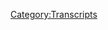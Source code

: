 {{DEFAULTSORT:
    #_TRANSCRIPT_0374:November 25, 2019
}}{{Transcript
    | title         = [[374: November 25, 2019]]
    | caption       = [https://knowledgefight.libsyn.com/knowledge-fight-november-25-2019 Listen to this episode on Libsyn]
    | episodeNumber = [[374: November 25, 2019|374]]
    | length        = 01:26:04
}}

{{MessageBox
    | header     = Warning: Bot Generated Content
    | text       = This transcript was automatically generated by transcription software and likely contains many mistakes and misattributions. Please check the audio for definitive quotes, attribution, and context.
    | image      = N3yvass4myg91.webp
    | imagewidth = 50px
    | id         = warning
}}

{{TranscriptBlock
    | name      = Unknown Speaker
    | timestamp = 00:00:00.000
    | text      = N-N-N-N-N-N-N-Knowledge Fight
}}

{{TranscriptBlock
    | name      = Unknown Speaker
    | timestamp = 00:00:12.880
    | text      = Dan and Jordan, I am sweating.
}}

{{TranscriptBlock
    | name      = Unknown Speaker
    | timestamp = 00:00:19.600
    | text      = Knowledgefight.com, it's time to pray.
}}

{{TranscriptBlock
    | name      = Unknown Speaker
    | timestamp = 00:00:21.399
    | text      = I have great respect for knowledgefight.
}}

{{TranscriptBlock
    | name      = Unknown Speaker
    | timestamp = 00:00:23.920
    | text      = Knowledgefight.
}}

{{TranscriptBlock
    | name      = Unknown Speaker
    | timestamp = 00:00:24.920
    | text      = I'm sick of them posing as if they're the good guys, saying we are the bad guys.
}}

{{TranscriptBlock
    | name      = Unknown Speaker
    | timestamp = 00:00:29.320
    | text      = Knowledgefight.
}}

{{TranscriptBlock
    | name      = Unknown Speaker
    | timestamp = 00:00:30.320
    | text      = Dan and Jordan.
}}

{{TranscriptBlock
    | name      = Unknown Speaker
    | timestamp = 00:00:31.320
    | text      = Knowledgefight.
}}

{{TranscriptBlock
    | name      = Unknown Speaker
    | timestamp = 00:00:32.320
    | text      = Riddler.
}}

{{TranscriptBlock
    | name      = Unknown Speaker
    | timestamp = 00:00:33.320
    | text      = Riddler.
}}

{{TranscriptBlock
    | name      = Unknown Speaker
    | timestamp = 00:00:34.320
    | text      = Riddler.
}}

{{TranscriptBlock
    | name      = Unknown Speaker
    | timestamp = 00:00:35.320
    | text      = Need.
}}

{{TranscriptBlock
    | name      = Unknown Speaker
    | timestamp = 00:00:36.320
    | text      = Need money.
}}

{{TranscriptBlock
    | name      = Unknown Speaker
    | timestamp = 00:00:37.320
    | text      = Riddler.
}}

{{TranscriptBlock
    | name      = Unknown Speaker
    | timestamp = 00:00:38.320
    | text      = Riddler.
}}

{{TranscriptBlock
    | name      = Unknown Speaker
    | timestamp = 00:00:39.320
    | text      = Riddler.
}}

{{TranscriptBlock
    | name      = Unknown Speaker
    | timestamp = 00:00:40.320
    | text      = Andy and Kansas.
}}

{{TranscriptBlock
    | name      = Unknown Speaker
    | timestamp = 00:00:41.320
    | text      = Andy and.
}}

{{TranscriptBlock
    | name      = Unknown Speaker
    | timestamp = 00:00:42.320
    | text      = Andy and.
}}

{{TranscriptBlock
    | name      = Unknown Speaker
    | timestamp = 00:00:43.320
    | text      = Stop it.
}}

{{TranscriptBlock
    | name      = Unknown Speaker
    | timestamp = 00:00:44.320
    | text      = Andy and.
}}

{{TranscriptBlock
    | name      = Unknown Speaker
    | timestamp = 00:00:45.320
    | text      = Andy and.
}}

{{TranscriptBlock
    | name      = Unknown Speaker
    | timestamp = 00:00:46.320
    | text      = Andy and.
}}

{{TranscriptBlock
    | name      = Unknown Speaker
    | timestamp = 00:00:47.320
    | text      = Andy and.
}}

{{TranscriptBlock
    | name      = Unknown Speaker
    | timestamp = 00:00:48.320
    | text      = It's time to pray.
}}

{{TranscriptBlock
    | name      = Unknown Speaker
    | timestamp = 00:00:49.320
    | text      = Andy and Kansas, you're on the air.
}}

{{TranscriptBlock
    | name      = Unknown Speaker
    | timestamp = 00:00:50.320
    | text      = Thanks for holding us.
}}

{{TranscriptBlock
    | name      = Unknown Speaker
    | timestamp = 00:00:51.320
    | text      = Hello Alex, I'm a first time caller.
}}

{{TranscriptBlock
    | name      = Unknown Speaker
    | timestamp = 00:00:52.320
    | text      = I'm a huge fan.
}}

{{TranscriptBlock
    | name      = Unknown Speaker
    | timestamp = 00:00:53.320
    | text      = I love your room.
}}

{{TranscriptBlock
    | name      = Unknown Speaker
    | timestamp = 00:00:54.320
    | text      = Knowledgefight.
}}

{{TranscriptBlock
    | name      = Unknown Speaker
    | timestamp = 00:00:55.320
    | text      = N-N-N-N-N-Knowledgefight.com.
}}

{{TranscriptBlock
    | name      = Unknown Speaker
    | timestamp = 00:00:56.320
    | text      = I love you.
}}

{{TranscriptBlock
    | name      = Unknown Speaker
    | timestamp = 00:00:59.320
    | text      = Hey everybody.
}}

{{TranscriptBlock
    | name      = Unknown Speaker
    | timestamp = 00:01:00.320
    | text      = Welcome back to Knowledgefight.
}}

{{TranscriptBlock
    | name      = Unknown Speaker
    | timestamp = 00:01:01.320
    | text      = I'm Dan.
}}

{{TranscriptBlock
    | name      = Unknown Speaker
    | timestamp = 00:01:02.320
    | text      = I'm Jordan.
}}

{{TranscriptBlock
    | name      = Unknown Speaker
    | timestamp = 00:01:03.320
    | text      = We're a couple dudes.
}}

{{TranscriptBlock
    | name      = Unknown Speaker
    | timestamp = 00:01:04.319
    | text      = I like to sit around, drink novelty beverages, and talk a little bit about Alex Jones.
}}

{{TranscriptBlock
    | name      = Unknown Speaker
    | timestamp = 00:01:06.000
    | text      = Indeed we are Dan.
}}

{{TranscriptBlock
    | name      = Unknown Speaker
    | timestamp = 00:01:07.599
    | text      = Jordan.
}}

{{TranscriptBlock
    | name      = Unknown Speaker
    | timestamp = 00:01:08.599
    | text      = Dan.
}}

{{TranscriptBlock
    | name      = Unknown Speaker
    | timestamp = 00:01:09.599
    | text      = Jordan.
}}

{{TranscriptBlock
    | name      = Unknown Speaker
    | timestamp = 00:01:10.599
    | text      = In honor of Turkey Day.
}}

{{TranscriptBlock
    | name      = Unknown Speaker
    | timestamp = 00:01:11.599
    | text      = Turkey.
}}

{{TranscriptBlock
    | name      = Unknown Speaker
    | timestamp = 00:01:12.599
    | text      = And the astonishing number of advice guides on how to handle your family.
}}

{{TranscriptBlock
    | name      = Unknown Speaker
    | timestamp = 00:01:18.159
    | text      = Yeah.
}}

{{TranscriptBlock
    | name      = Unknown Speaker
    | timestamp = 00:01:19.159
    | text      = Dan, have you ever had a huge argument at the Thanksgiving dinner table?
}}

{{TranscriptBlock
    | name      = Unknown Speaker
    | timestamp = 00:01:23.640
    | text      = Yeah, probably.
}}

{{TranscriptBlock
    | name      = Unknown Speaker
    | timestamp = 00:01:24.640
    | text      = Probably.
}}

{{TranscriptBlock
    | name      = Unknown Speaker
    | timestamp = 00:01:25.640
    | text      = Yeah, I don't know.
}}

{{TranscriptBlock
    | name      = Unknown Speaker
    | timestamp = 00:01:26.640
    | text      = I don't.
}}

{{TranscriptBlock
    | name      = Unknown Speaker
    | timestamp = 00:01:27.640
    | text      = Nothing that sticks out as an individual one?
}}

{{TranscriptBlock
    | name      = Unknown Speaker
    | timestamp = 00:01:29.760
    | text      = No, nothing notable.
}}

{{TranscriptBlock
    | name      = Unknown Speaker
    | timestamp = 00:01:30.760
    | text      = You and your parents mainly agree, right?
}}

{{TranscriptBlock
    | name      = Unknown Speaker
    | timestamp = 00:01:32.959
    | text      = On a lot of.
}}

{{TranscriptBlock
    | name      = Unknown Speaker
    | timestamp = 00:01:33.959
    | text      = Politics, yeah.
}}

{{TranscriptBlock
    | name      = Unknown Speaker
    | timestamp = 00:01:34.959
    | text      = A lot of politics, yeah.
}}

{{TranscriptBlock
    | name      = Unknown Speaker
    | timestamp = 00:01:35.959
    | text      = Yeah, yeah.
}}

{{TranscriptBlock
    | name      = Unknown Speaker
    | timestamp = 00:01:36.959
    | text      = Particularly, at least my parents and my brother and I are all pretty left leaning, so there's
}}

{{TranscriptBlock
    | name      = Unknown Speaker
    | timestamp = 00:01:42.040
    | text      = not too much concern about that.
}}

{{TranscriptBlock
    | name      = Unknown Speaker
    | timestamp = 00:01:43.640
    | text      = I guess my dad's parents, like my dad, he was a Mennonite preacher, and I get a real
}}

{{TranscriptBlock
    | name      = Unknown Speaker
    | timestamp = 00:01:48.079
    | text      = sense, even though he never really talked politics or anything, I get a sense that he's
}}

{{TranscriptBlock
    | name      = Unknown Speaker
    | timestamp = 00:01:51.599
    | text      = a bit to the right.
}}

{{TranscriptBlock
    | name      = Unknown Speaker
    | timestamp = 00:01:52.599
    | text      = Yeah.
}}

{{TranscriptBlock
    | name      = Unknown Speaker
    | timestamp = 00:01:53.599
    | text      = I have no idea though, really.
}}

{{TranscriptBlock
    | name      = Unknown Speaker
    | timestamp = 00:01:54.599
    | text      = Really?
}}

{{TranscriptBlock
    | name      = Unknown Speaker
    | timestamp = 00:01:55.599
    | text      = That's interesting.
}}

{{TranscriptBlock
    | name      = Unknown Speaker
    | timestamp = 00:01:56.599
    | text      = That's interesting.
}}

{{TranscriptBlock
    | name      = Unknown Speaker
    | timestamp = 00:01:57.599
    | text      = My mom's mom seemed pretty open and progressive growing up, but again, I never really had
}}

{{TranscriptBlock
    | name      = Unknown Speaker
    | timestamp = 00:02:02.439
    | text      = those conversations.
}}

{{TranscriptBlock
    | name      = Unknown Speaker
    | timestamp = 00:02:03.879
    | text      = That's fascinating.
}}

{{TranscriptBlock
    | name      = Unknown Speaker
    | timestamp = 00:02:05.519
    | text      = I feel like that's a fairly unique experience, right?
}}

{{TranscriptBlock
    | name      = Unknown Speaker
    | timestamp = 00:02:08.199
    | text      = Maybe.
}}

{{TranscriptBlock
    | name      = Unknown Speaker
    | timestamp = 00:02:09.199
    | text      = There's a little bit of a disconnect between a lot of the extended family and my family,
}}

{{TranscriptBlock
    | name      = Unknown Speaker
    | timestamp = 00:02:13.479
    | text      = I think.
}}

{{TranscriptBlock
    | name      = Unknown Speaker
    | timestamp = 00:02:14.639
    | text      = A lot of that had to do with, for a number of years growing up, we lived in Hawaii, and
}}

{{TranscriptBlock
    | name      = Unknown Speaker
    | timestamp = 00:02:19.159
    | text      = almost the entire family lives in California, so even seeing each other at all would involve
}}

{{TranscriptBlock
    | name      = Unknown Speaker
    | timestamp = 00:02:24.039
    | text      = a cross-ocean flight.
}}

{{TranscriptBlock
    | name      = Unknown Speaker
    | timestamp = 00:02:26.319
    | text      = Then after that, we lived in Missouri, and they all still live in California, and no
}}

{{TranscriptBlock
    | name      = Unknown Speaker
    | timestamp = 00:02:30.659
    | text      = one's going to come to Missouri if they live in California.
}}

{{TranscriptBlock
    | name      = Unknown Speaker
    | timestamp = 00:02:33.360
    | text      = Oh, come on.
}}

{{TranscriptBlock
    | name      = Unknown Speaker
    | timestamp = 00:02:34.360
    | text      = Of course you're going to take that flight out to Missouri.
}}

{{TranscriptBlock
    | name      = Unknown Speaker
    | timestamp = 00:02:36.680
    | text      = It's a very underappreciated state.
}}

{{TranscriptBlock
    | name      = Unknown Speaker
    | timestamp = 00:02:39.000
    | text      = Fly into St. Louis, rent a car, head on down.
}}

{{TranscriptBlock
    | name      = Unknown Speaker
    | timestamp = 00:02:42.460
    | text      = We would go visit the extended family during the summer, because my dad and my mom were
}}

{{TranscriptBlock
    | name      = Unknown Speaker
    | timestamp = 00:02:47.479
    | text      = both teachers.
}}

{{TranscriptBlock
    | name      = Unknown Speaker
    | timestamp = 00:02:49.439
    | text      = There was a summer break, and we would take a road trip across the country to go visit
}}

{{TranscriptBlock
    | name      = Unknown Speaker
    | timestamp = 00:02:53.520
    | text      = the family, generally, during that time.
}}

{{TranscriptBlock
    | name      = Unknown Speaker
    | timestamp = 00:02:57.680
    | text      = These family Thanksgivings and Christmases weren't necessarily super common.
}}

{{TranscriptBlock
    | name      = Unknown Speaker
    | timestamp = 00:03:03.479
    | text      = They would be more like phone calls on Christmas or Thanksgiving.
}}

{{TranscriptBlock
    | name      = Unknown Speaker
    | timestamp = 00:03:07.280
    | text      = The days themselves were non-specific in terms of family kind of shit right there.
}}

{{TranscriptBlock
    | name      = Unknown Speaker
    | timestamp = 00:03:12.479
    | text      = It's whenever you would meet, when you get...
}}

{{TranscriptBlock
    | name      = Unknown Speaker
    | timestamp = 00:03:13.479
    | text      = Yeah, when we would visit in person, and then those conversations just never seemed to end
}}

{{TranscriptBlock
    | name      = Unknown Speaker
    | timestamp = 00:03:17.960
    | text      = up coming up.
}}

{{TranscriptBlock
    | name      = Unknown Speaker
    | timestamp = 00:03:18.960
    | text      = A lot of it was more religious in nature with my dad's side of the family, and then with
}}

{{TranscriptBlock
    | name      = Unknown Speaker
    | timestamp = 00:03:23.800
    | text      = my mom's side, I don't know, I was just like, eh, I don't know.
}}

{{TranscriptBlock
    | name      = Unknown Speaker
    | timestamp = 00:03:27.800
    | text      = I like that.
}}

{{TranscriptBlock
    | name      = Unknown Speaker
    | timestamp = 00:03:28.800
    | text      = Yeah, it was all right.
}}

{{TranscriptBlock
    | name      = Unknown Speaker
    | timestamp = 00:03:29.800
    | text      = I like that.
}}

{{TranscriptBlock
    | name      = Unknown Speaker
    | timestamp = 00:03:30.800
    | text      = Yeah, I don't know.
}}

{{TranscriptBlock
    | name      = Unknown Speaker
    | timestamp = 00:03:31.800
    | text      = I assume you have a lot of more experience with that.
}}

{{TranscriptBlock
    | name      = Unknown Speaker
    | timestamp = 00:03:34.199
    | text      = Yeah, yeah, yeah, yeah.
}}

{{TranscriptBlock
    | name      = Unknown Speaker
    | timestamp = 00:03:35.199
    | text      = I am beset on all sides.
}}

{{TranscriptBlock
    | name      = Unknown Speaker
    | timestamp = 00:03:38.319
    | text      = You're surrounded.
}}

{{TranscriptBlock
    | name      = Unknown Speaker
    | timestamp = 00:03:39.319
    | text      = Yeah.
}}

{{TranscriptBlock
    | name      = Unknown Speaker
    | timestamp = 00:03:40.319
    | text      = Good luck with that.
}}

{{TranscriptBlock
    | name      = Unknown Speaker
    | timestamp = 00:03:41.319
    | text      = Thanks, Dan.
}}

{{TranscriptBlock
    | name      = Unknown Speaker
    | timestamp = 00:03:42.319
    | text      = I've got it down to a two-hour science.
}}

{{TranscriptBlock
    | name      = Unknown Speaker
    | timestamp = 00:03:44.120
    | text      = I will have a turkey sandwich on Thursday and June, none of that, might make a phone
}}

{{TranscriptBlock
    | name      = Unknown Speaker
    | timestamp = 00:03:49.639
    | text      = call.
}}

{{TranscriptBlock
    | name      = Unknown Speaker
    | timestamp = 00:03:50.639
    | text      = We'll bring some back for you.
}}

{{TranscriptBlock
    | name      = Unknown Speaker
    | timestamp = 00:03:51.639
    | text      = It's very nice of you.
}}

{{TranscriptBlock
    | name      = Unknown Speaker
    | timestamp = 00:03:52.639
    | text      = Yeah.
}}

{{TranscriptBlock
    | name      = Unknown Speaker
    | timestamp = 00:03:53.639
    | text      = So Jordan, this podcast, I don't know too much about Thanksgiving fights over politics,
}}

{{TranscriptBlock
    | name      = Unknown Speaker
    | timestamp = 00:03:57.120
    | text      = but I do know a lot about Alex Jones.
}}

{{TranscriptBlock
    | name      = Unknown Speaker
    | timestamp = 00:03:58.639
    | text      = And I know a hell of a lot about one and not much about the other.
}}

{{TranscriptBlock
    | name      = Unknown Speaker
    | timestamp = 00:04:02.020
    | text      = That's this podcast.
}}

{{TranscriptBlock
    | name      = Unknown Speaker
    | timestamp = 00:04:03.020
    | text      = Indeed.
}}

{{TranscriptBlock
    | name      = Unknown Speaker
    | timestamp = 00:04:04.020
    | text      = That's what it's about.
}}

{{TranscriptBlock
    | name      = Unknown Speaker
    | timestamp = 00:04:05.020
    | text      = So Jordan, today what we're doing is we are in the present day.
}}

{{TranscriptBlock
    | name      = Unknown Speaker
    | timestamp = 00:04:06.360
    | text      = We're going to be taking a look at November 25th, 2019, which is...
}}

{{TranscriptBlock
    | name      = Unknown Speaker
    | timestamp = 00:04:10.759
    | text      = Christmas?
}}

{{TranscriptBlock
    | name      = Unknown Speaker
    | timestamp = 00:04:11.759
    | text      = Yes.
}}

{{TranscriptBlock
    | name      = Unknown Speaker
    | timestamp = 00:04:12.759
    | text      = That's correct.
}}

{{TranscriptBlock
    | name      = Unknown Speaker
    | timestamp = 00:04:13.759
    | text      = Yeah.
}}

{{TranscriptBlock
    | name      = Unknown Speaker
    | timestamp = 00:04:14.759
    | text      = Okay.
}}

{{TranscriptBlock
    | name      = Unknown Speaker
    | timestamp = 00:04:15.759
    | text      = No, it's Tuesday.
}}

{{TranscriptBlock
    | name      = Unknown Speaker
    | timestamp = 00:04:16.759
    | text      = No, Monday this week.
}}

{{TranscriptBlock
    | name      = Unknown Speaker
    | timestamp = 00:04:17.759
    | text      = Yeah.
}}

{{TranscriptBlock
    | name      = Unknown Speaker
    | timestamp = 00:04:18.759
    | text      = Yeah.
}}

{{TranscriptBlock
    | name      = Unknown Speaker
    | timestamp = 00:04:19.759
    | text      = Yeah.
}}

{{TranscriptBlock
    | name      = Unknown Speaker
    | timestamp = 00:04:20.759
    | text      = My day is mixed up.
}}

{{TranscriptBlock
    | name      = Unknown Speaker
    | timestamp = 00:04:21.759
    | text      = And this is an interesting episode.
}}

{{TranscriptBlock
    | name      = Unknown Speaker
    | timestamp = 00:04:22.759
    | text      = There's a lot that I found very disturbing on this show.
}}

{{TranscriptBlock
    | name      = Unknown Speaker
    | timestamp = 00:04:25.040
    | text      = There's nothing about news.
}}

{{TranscriptBlock
    | name      = Unknown Speaker
    | timestamp = 00:04:26.720
    | text      = Thanksgiving or news or...
}}

{{TranscriptBlock
    | name      = Unknown Speaker
    | timestamp = 00:04:28.660
    | text      = There's a slight mention of Thanksgiving.
}}

{{TranscriptBlock
    | name      = Unknown Speaker
    | timestamp = 00:04:30.240
    | text      = Well, it's a family show, of course.
}}

{{TranscriptBlock
    | name      = Unknown Speaker
    | timestamp = 00:04:32.399
    | text      = There's nothing really about news.
}}

{{TranscriptBlock
    | name      = Unknown Speaker
    | timestamp = 00:04:34.439
    | text      = Alex is singularly obsessed with one thing and it gets very, very out of control.
}}

{{TranscriptBlock
    | name      = Unknown Speaker
    | timestamp = 00:04:39.959
    | text      = Okay.
}}

{{TranscriptBlock
    | name      = Unknown Speaker
    | timestamp = 00:04:40.959
    | text      = And we'll get to that here in a moment.
}}

{{TranscriptBlock
    | name      = Unknown Speaker
    | timestamp = 00:04:42.000
    | text      = But before we do, got to take a moment to say thank you to some folks who have signed
}}

{{TranscriptBlock
    | name      = Unknown Speaker
    | timestamp = 00:04:44.699
    | text      = up and are supporting the show.
}}

{{TranscriptBlock
    | name      = Unknown Speaker
    | timestamp = 00:04:46.120
    | text      = So first of all, Mike, thank you so much.
}}

{{TranscriptBlock
    | name      = Unknown Speaker
    | timestamp = 00:04:48.000
    | text      = You are now a policy wonk.
}}

{{TranscriptBlock
    | name      = Unknown Speaker
    | timestamp = 00:04:49.240
    | text      = I'm a policy wonk.
}}

{{TranscriptBlock
    | name      = Unknown Speaker
    | timestamp = 00:04:50.240
    | text      = Thank you, Mike.
}}

{{TranscriptBlock
    | name      = Unknown Speaker
    | timestamp = 00:04:51.240
    | text      = Next, JD.
}}

{{TranscriptBlock
    | name      = Unknown Speaker
    | timestamp = 00:04:52.240
    | text      = Thank you so much.
}}

{{TranscriptBlock
    | name      = Unknown Speaker
    | timestamp = 00:04:53.240
    | text      = You are now a policy wonk.
}}

{{TranscriptBlock
    | name      = Unknown Speaker
    | timestamp = 00:04:54.240
    | text      = I'm a policy wonk.
}}

{{TranscriptBlock
    | name      = Unknown Speaker
    | timestamp = 00:04:55.240
    | text      = Thank you, JD.
}}

{{TranscriptBlock
    | name      = Unknown Speaker
    | timestamp = 00:04:56.240
    | text      = Short for Jermaine Dupree.
}}

{{TranscriptBlock
    | name      = Unknown Speaker
    | timestamp = 00:04:58.240
    | text      = I thought it was the ghost of the brilliant producer, Jay Dizzle.
}}

{{TranscriptBlock
    | name      = Unknown Speaker
    | timestamp = 00:05:02.079
    | text      = Oh, okay.
}}

{{TranscriptBlock
    | name      = Unknown Speaker
    | timestamp = 00:05:03.079
    | text      = Or JD Riznar.
}}

{{TranscriptBlock
    | name      = Unknown Speaker
    | timestamp = 00:05:04.079
    | text      = Could be.
}}

{{TranscriptBlock
    | name      = Unknown Speaker
    | timestamp = 00:05:05.079
    | text      = From Yacht Rock.
}}

{{TranscriptBlock
    | name      = Unknown Speaker
    | timestamp = 00:05:06.079
    | text      = Could be.
}}

{{TranscriptBlock
    | name      = Unknown Speaker
    | timestamp = 00:05:07.079
    | text      = None of those people.
}}

{{TranscriptBlock
    | name      = Unknown Speaker
    | timestamp = 00:05:08.079
    | text      = No, probably not.
}}

{{TranscriptBlock
    | name      = Unknown Speaker
    | timestamp = 00:05:09.079
    | text      = Probably a very cool wonk.
}}

{{TranscriptBlock
    | name      = Unknown Speaker
    | timestamp = 00:05:10.079
    | text      = Appreciate it.
}}

{{TranscriptBlock
    | name      = Unknown Speaker
    | timestamp = 00:05:11.079
    | text      = Next, Hank.
}}

{{TranscriptBlock
    | name      = Unknown Speaker
    | timestamp = 00:05:12.079
    | text      = Thank you so much.
}}

{{TranscriptBlock
    | name      = Unknown Speaker
    | timestamp = 00:05:13.079
    | text      = You're now policy wonk.
}}

{{TranscriptBlock
    | name      = Unknown Speaker
    | timestamp = 00:05:14.079
    | text      = I'm a policy wonk.
}}

{{TranscriptBlock
    | name      = Unknown Speaker
    | timestamp = 00:05:15.079
    | text      = Thanks, Hank.
}}

{{TranscriptBlock
    | name      = Unknown Speaker
    | timestamp = 00:05:16.079
    | text      = Next, Lisa.
}}

{{TranscriptBlock
    | name      = Unknown Speaker
    | timestamp = 00:05:17.079
    | text      = Thank you so much.
}}

{{TranscriptBlock
    | name      = Unknown Speaker
    | timestamp = 00:05:18.079
    | text      = You're now a policy wonk.
}}

{{TranscriptBlock
    | name      = Unknown Speaker
    | timestamp = 00:05:19.079
    | text      = I'm a policy wonk.
}}

{{TranscriptBlock
    | name      = Unknown Speaker
    | timestamp = 00:05:20.079
    | text      = Thank you, Lisa.
}}

{{TranscriptBlock
    | name      = Unknown Speaker
    | timestamp = 00:05:21.079
    | text      = Thank you.
}}

{{TranscriptBlock
    | name      = Unknown Speaker
    | timestamp = 00:05:22.079
    | text      = Next, Aaron.
}}

{{TranscriptBlock
    | name      = Unknown Speaker
    | timestamp = 00:05:23.079
    | text      = Thank you so much.
}}

{{TranscriptBlock
    | name      = Unknown Speaker
    | timestamp = 00:05:24.079
    | text      = You are now a policy wonk.
}}

{{TranscriptBlock
    | name      = Unknown Speaker
    | timestamp = 00:05:25.079
    | text      = I'm a policy wonk.
}}

{{TranscriptBlock
    | name      = Unknown Speaker
    | timestamp = 00:05:26.079
    | text      = Thanks, Aaron.
}}

{{TranscriptBlock
    | name      = Unknown Speaker
    | timestamp = 00:05:27.079
    | text      = Thank you so much.
}}

{{TranscriptBlock
    | name      = Unknown Speaker
    | timestamp = 00:05:28.079
    | text      = And then finally, I'd like to say thank you to a couple of people who signed up on an
}}

{{TranscriptBlock
    | name      = Unknown Speaker
    | timestamp = 00:05:29.079
    | text      = elevated level.
}}

{{TranscriptBlock
    | name      = Unknown Speaker
    | timestamp = 00:05:30.079
    | text      = We appreciate that very much.
}}

{{TranscriptBlock
    | name      = Unknown Speaker
    | timestamp = 00:05:31.079
    | text      = So first, Travis.
}}

{{TranscriptBlock
    | name      = Unknown Speaker
    | timestamp = 00:05:32.079
    | text      = Thank you so much.
}}

{{TranscriptBlock
    | name      = Unknown Speaker
    | timestamp = 00:05:33.079
    | text      = You are now a technocrat.
}}

{{TranscriptBlock
    | name      = Unknown Speaker
    | timestamp = 00:05:34.079
    | text      = And Sarah.
}}

{{TranscriptBlock
    | name      = Unknown Speaker
    | timestamp = 00:05:35.079
    | text      = Thank you so much.
}}

{{TranscriptBlock
    | name      = Unknown Speaker
    | timestamp = 00:05:36.079
    | text      = You are now a technocrat.
}}

{{TranscriptBlock
    | name      = Unknown Speaker
    | timestamp = 00:05:37.079
    | text      = I'm a policy wonk.
}}

{{TranscriptBlock
    | name      = Unknown Speaker
    | timestamp = 00:05:38.079
    | text      = Crikey, mate.
}}

{{TranscriptBlock
    | name      = Unknown Speaker
    | timestamp = 00:05:39.079
    | text      = Fantastic have yourself a brew. How's your 401k doing, bro? We got to go full tilt boogie on this Watson all right
}}

{{TranscriptBlock
    | name      = Unknown Speaker
    | timestamp = 00:05:44.920
    | text      = Let's just get down to business. We ain't making that money off that heroin
}}

{{TranscriptBlock
    | name      = Unknown Speaker
    | timestamp = 00:05:48.160
    | text      = Why are you pimps so good my neck is freakishly large I declare
}}

{{TranscriptBlock
    | name      = Unknown Speaker
    | timestamp = 00:05:53.160
    | text      = Info war on you. Thank you so much Travis and Sarah
}}

{{TranscriptBlock
    | name      = Unknown Speaker
    | timestamp = 00:05:56.500
    | text      = Yes, thank you very much Sarah and Travis if you're out there listening you think hey, I enjoy this show
}}

{{TranscriptBlock
    | name      = Unknown Speaker
    | timestamp = 00:06:01.240
    | text      = I'd like to support these guys do you can do that by going to our website knowledge fight calm clicking the button that says support
}}

{{TranscriptBlock
    | name      = Unknown Speaker
    | timestamp = 00:06:05.839
    | text      = Sure, we would appreciate it. It would be lovely and before we get down to business business just a little programming note
}}

{{TranscriptBlock
    | name      = Unknown Speaker
    | timestamp = 00:06:11.319
    | text      = We are not going to have an episode on Friday
}}

{{TranscriptBlock
    | name      = Unknown Speaker
    | timestamp = 00:06:13.120
    | text      = We're going to take the end of this week off due to you having a holiday all day for a day. Yeah
}}

{{TranscriptBlock
    | name      = Unknown Speaker
    | timestamp = 00:06:19.360
    | text      = It's tough when you know you got to go you do these the family Thanksgiving, and you know that's on a Thursday
}}

{{TranscriptBlock
    | name      = Unknown Speaker
    | timestamp = 00:06:25.480
    | text      = We generally record on Thursdays, so you know, but we'll be back on Monday
}}

{{TranscriptBlock
    | name      = Unknown Speaker
    | timestamp = 00:06:29.759
    | text      = So don't get too alarmed if there's not episode on Friday
}}

{{TranscriptBlock
    | name      = Unknown Speaker
    | timestamp = 00:06:34.079
    | text      = Yeah, just don't just if you're listening to this right now pause it and then whenever your family starts talking on Thanksgiving
}}

{{TranscriptBlock
    | name      = Unknown Speaker
    | timestamp = 00:06:39.920
    | text      = Just pop those earbuds in and you can hear us scream about nonsense sure so we start here on the 25th
}}

{{TranscriptBlock
    | name      = Unknown Speaker
    | timestamp = 00:06:45.800
    | text      = They and Alex does have a tiny thing to say about Thanksgiving
}}

{{TranscriptBlock
    | name      = Unknown Speaker
    | timestamp = 00:06:49.639
    | text      = But this is the only thing he has to say about it well as we could predict
}}

{{TranscriptBlock
    | name      = Unknown Speaker
    | timestamp = 00:06:54.480
    | text      = There is a full-on assault on Thanksgiving and any other pro-america pro-western
}}

{{TranscriptBlock
    | name      = Unknown Speaker
    | timestamp = 00:07:00.319
    | text      = Holiday, I'm gonna look at some of the real history of Thanksgiving coming up later in the hour today
}}

{{TranscriptBlock
    | name      = Unknown Speaker
    | timestamp = 00:07:07.199
    | text      = He does not oh, no. I don't even want to imagine what his quote real history of Thanksgiving is yeah
}}

{{TranscriptBlock
    | name      = Unknown Speaker
    | timestamp = 00:07:13.839
    | text      = I'm sure it'd be a little bit stilted
}}

{{TranscriptBlock
    | name      = Unknown Speaker
    | timestamp = 00:07:16.160
    | text      = I was I heard that and I was like well here we go in researching the pilgrims
}}

{{TranscriptBlock
    | name      = Unknown Speaker
    | timestamp = 00:07:21.579
    | text      = Yeah, yeah, yeah. None of that ends up being relevant at all. Of course not.
}}

{{TranscriptBlock
    | name      = Unknown Speaker
    | timestamp = 00:07:26.860
    | text      = It's Alex is completely obsessed with something else on this episode
}}

{{TranscriptBlock
    | name      = Unknown Speaker
    | timestamp = 00:07:30.939
    | text      = He doesn't get to it immediately because there is a Native Americans gave themselves smallpox
}}

{{TranscriptBlock
    | name      = Unknown Speaker
    | timestamp = 00:07:35.420
    | text      = He probably does believe that there is a story out of the UK that Alex believes is evidence that the demon cult of
}}

{{TranscriptBlock
    | name      = Unknown Speaker
    | timestamp = 00:07:42.980
    | text      = pedophile globalists that is in charge of the world is starting to lose control and because they're losing control they have to
}}

{{TranscriptBlock
    | name      = Unknown Speaker
    | timestamp = 00:07:49.220
    | text      = Crack down on language. All right. All right. And so this story out of the UK is evidence of that and that's why they're now
}}

{{TranscriptBlock
    | name      = Unknown Speaker
    | timestamp = 00:07:56.660
    | text      = waging absolute
}}

{{TranscriptBlock
    | name      = Unknown Speaker
    | timestamp = 00:08:00.220
    | text      = Complete war at levels never before seen on
}}

{{TranscriptBlock
    | name      = Unknown Speaker
    | timestamp = 00:08:05.779
    | text      = Language and that's why national television the censor board in the UK
}}

{{TranscriptBlock
    | name      = Unknown Speaker
    | timestamp = 00:08:10.579
    | text      = That's the model for the US is now saying they're outlawing the word uppity
}}

{{TranscriptBlock
    | name      = Unknown Speaker
    | timestamp = 00:08:14.800
    | text      = because somebody thinks it was once used in connotation to black people so
}}

{{TranscriptBlock
    | name      = Unknown Speaker
    | timestamp = 00:08:23.199
    | text      = That's the level of the control and I would expect the ADL to call for anyone that
}}

{{TranscriptBlock
    | name      = Unknown Speaker
    | timestamp = 00:08:27.800
    | text      = Uses the word uppity to be arrested. They always follow suit because it's about a
}}

{{TranscriptBlock
    | name      = Unknown Speaker
    | timestamp = 00:08:32.919
    | text      = hysterical total and complete out-of-control
}}

{{TranscriptBlock
    | name      = Unknown Speaker
    | timestamp = 00:08:37.360
    | text      = power grab all right, okay, so can I
}}

{{TranscriptBlock
    | name      = Unknown Speaker
    | timestamp = 00:08:41.379
    | text      = Propose that we only talk about Thanksgiving and I assume that he never speaks of this again, right?
}}

{{TranscriptBlock
    | name      = Unknown Speaker
    | timestamp = 00:08:49.500
    | text      = He doesn't speak of Thanksgiving again. No, but he speaks of the
}}

{{TranscriptBlock
    | name      = Unknown Speaker
    | timestamp = 00:08:53.419
    | text      = Not this so much. This is just sort of a little bit of a
}}

{{TranscriptBlock
    | name      = Unknown Speaker
    | timestamp = 00:08:57.340
    | text      = Transitional. Yeah. Yeah a moose boosh is a great way. Gotcha. Gotcha
}}

{{TranscriptBlock
    | name      = Unknown Speaker
    | timestamp = 00:09:03.220
    | text      = Yeah
}}

{{TranscriptBlock
    | name      = Unknown Speaker
    | timestamp = 00:09:05.220
    | text      = Specific yet. Mm-hmm. So this situation here that he's talking about is about a guy named Iman Holmes who?
}}

{{TranscriptBlock
    | name      = Unknown Speaker
    | timestamp = 00:09:11.980
    | text      = who's appearing on the show in the UK called this morning and
}}

{{TranscriptBlock
    | name      = Unknown Speaker
    | timestamp = 00:09:15.820
    | text      = He described Meghan Markle's attitude when she didn't want people taking tons of pictures of her at Wimbledon as uppity
}}

{{TranscriptBlock
    | name      = Unknown Speaker
    | timestamp = 00:09:22.019
    | text      = Oh, that's racist as fuck
}}

{{TranscriptBlock
    | name      = Unknown Speaker
    | timestamp = 00:09:23.500
    | text      = See that naturally does have connotations since the term has been historically used to describe non-white people
}}

{{TranscriptBlock
    | name      = Unknown Speaker
    | timestamp = 00:09:29.220
    | text      = Particularly black people in America who didn't know their place in society and dared to act like equals
}}

{{TranscriptBlock
    | name      = Unknown Speaker
    | timestamp = 00:09:34.919
    | text      = It's the only way that that word can be used not necessarily there are other connotations of it
}}

{{TranscriptBlock
    | name      = Unknown Speaker
    | timestamp = 00:09:40.220
    | text      = But it has largely taken on that connotation, right?
}}

{{TranscriptBlock
    | name      = Unknown Speaker
    | timestamp = 00:09:43.379
    | text      = It's very possible that Holmes himself was unaware of that historical use of the term
}}

{{TranscriptBlock
    | name      = Unknown Speaker
    | timestamp = 00:09:48.059
    | text      = Particularly when it's being used to describe a non-white person behaving in ways that you have a problem with
}}

{{TranscriptBlock
    | name      = Unknown Speaker
    | timestamp = 00:09:52.820
    | text      = But the message is the same regardless whether or not he intended it to be that way
}}

{{TranscriptBlock
    | name      = Unknown Speaker
    | timestamp = 00:09:57.820
    | text      = It began being reported that Holmes had been reprimanded which the network
}}

{{TranscriptBlock
    | name      = Unknown Speaker
    | timestamp = 00:10:01.740
    | text      = ITV denied and then you know it started to be
}}

{{TranscriptBlock
    | name      = Unknown Speaker
    | timestamp = 00:10:06.120
    | text      = Reported as the word uppity had been banned from ITV
}}

{{TranscriptBlock
    | name      = Unknown Speaker
    | timestamp = 00:10:10.019
    | text      = immediately the right-wing media went into active mode because this was a fringe case where
}}

{{TranscriptBlock
    | name      = Unknown Speaker
    | timestamp = 00:10:14.700
    | text      = Potential racism needed their help and they can't resist that brand of free speech issue
}}

{{TranscriptBlock
    | name      = Unknown Speaker
    | timestamp = 00:10:19.419
    | text      = In fact, it seems like that's the only kind that really seems to matter all that much
}}

{{TranscriptBlock
    | name      = Unknown Speaker
    | timestamp = 00:10:23.419
    | text      = Really get a well
}}

{{TranscriptBlock
    | name      = Unknown Speaker
    | timestamp = 00:10:25.080
    | text      = I mean you could you could almost use a certain word to describe the way that they
}}

{{TranscriptBlock
    | name      = Unknown Speaker
    | timestamp = 00:10:28.860
    | text      = Treat this issue. It seems to be like that is the world of free speech that they are
}}

{{TranscriptBlock
    | name      = Unknown Speaker
    | timestamp = 00:10:34.580
    | text      = Only uniquely interested in one thing that places like zero hedge made a very serious point in stressing
}}

{{TranscriptBlock
    | name      = Unknown Speaker
    | timestamp = 00:10:41.179
    | text      = Is that only one person complained and it led to the banning of a word that's PC culture run amok Jordan
}}

{{TranscriptBlock
    | name      = Unknown Speaker
    | timestamp = 00:10:47.799
    | text      = I noticed the same over emphasis of the one complaint issue in the coverage of the story in RT
}}

{{TranscriptBlock
    | name      = Unknown Speaker
    | timestamp = 00:10:53.620
    | text      = But in other articles about this that wasn't the focus like in the Express the Metro and the Sun all the stories seem to imply
}}

{{TranscriptBlock
    | name      = Unknown Speaker
    | timestamp = 00:11:01.259
    | text      = That there was only one complaint to the broadcast regulatory organization Ofcom
}}

{{TranscriptBlock
    | name      = Unknown Speaker
    | timestamp = 00:11:06.059
    | text      = But that detail isn't used to minimize the complaint where it is in these other spheres
}}

{{TranscriptBlock
    | name      = Unknown Speaker
    | timestamp = 00:11:10.779
    | text      = It's used to drive it even further as like no
}}

{{TranscriptBlock
    | name      = Unknown Speaker
    | timestamp = 00:11:14.399
    | text      = It should have to be a thousand people who complain before they get bothered by it. Is that what they're doing?
}}

{{TranscriptBlock
    | name      = Unknown Speaker
    | timestamp = 00:11:19.059
    | text      = I guess I don't know. They're just trying to say like August is one person was butthurt about this and it's nonsense
}}

{{TranscriptBlock
    | name      = Unknown Speaker
    | timestamp = 00:11:26.059
    | text      = It's entirely possible that there were other complaints to the network
}}

{{TranscriptBlock
    | name      = Unknown Speaker
    | timestamp = 00:11:29.179
    | text      = But this one to Ofcom is the one that prompted a reaction
}}

{{TranscriptBlock
    | name      = Unknown Speaker
    | timestamp = 00:11:32.220
    | text      = Also, it's possible that only one person followed through with the filing of a formal complaint
}}

{{TranscriptBlock
    | name      = Unknown Speaker
    | timestamp = 00:11:37.179
    | text      = Even if that's the case that doesn't have anything to do with whether or not the single complaint is valid in this instance
}}

{{TranscriptBlock
    | name      = Unknown Speaker
    | timestamp = 00:11:43.340
    | text      = If there's one person complaining that one person is absolutely correct. The term uppity does have racist connotations
}}

{{TranscriptBlock
    | name      = Unknown Speaker
    | timestamp = 00:11:50.500
    | text      = Specifically in the way that Holmes was using it as far as I can tell Holmes doesn't seem to have a history of racially inflammatory
}}

{{TranscriptBlock
    | name      = Unknown Speaker
    | timestamp = 00:11:56.899
    | text      = Commentary so it's entirely possible that he didn't mean this in the way that it came off sounding and that's probably why he didn't get
}}

{{TranscriptBlock
    | name      = Unknown Speaker
    | timestamp = 00:12:04.259
    | text      = in trouble for the comments
}}

{{TranscriptBlock
    | name      = Unknown Speaker
    | timestamp = 00:12:05.379
    | text      = The context was just explained to him so that he could choose better words in the future
}}

{{TranscriptBlock
    | name      = Unknown Speaker
    | timestamp = 00:12:09.980
    | text      = Yeah, and the word wasn't banned from ITV a representative for the network was very clear telling the Express quote
}}

{{TranscriptBlock
    | name      = Unknown Speaker
    | timestamp = 00:12:16.340
    | text      = It is incorrect to state that this is an ITV ban on the word uppity
}}

{{TranscriptBlock
    | name      = Unknown Speaker
    | timestamp = 00:12:20.379
    | text      = There's no such ban on the word uppity per se rather care will be taken regarding the context of its use
}}

{{TranscriptBlock
    | name      = Unknown Speaker
    | timestamp = 00:12:26.980
    | text      = This is a situation where things played out pretty much exactly how they should have a guy on TV said something that he didn't realize
}}

{{TranscriptBlock
    | name      = Unknown Speaker
    | timestamp = 00:12:33.659
    | text      = Was kind of racist someone pointed out that what he said was kind of racist and the response was oh good point
}}

{{TranscriptBlock
    | name      = Unknown Speaker
    | timestamp = 00:12:38.620
    | text      = Let's try to be more careful about how we say things in the future and the right-wing in the United States
}}

{{TranscriptBlock
    | name      = Unknown Speaker
    | timestamp = 00:12:42.940
    | text      = Apparently can't stand that to the point where they have to manufacture narratives about banned words and shit
}}

{{TranscriptBlock
    | name      = Unknown Speaker
    | timestamp = 00:12:48.899
    | text      = Alex's version is even crazier. He's saying that the word is being outlawed as if to say you're gonna go to jail for saying
}}

{{TranscriptBlock
    | name      = Unknown Speaker
    | timestamp = 00:12:54.779
    | text      = Oh, yeah, absolutely
}}

{{TranscriptBlock
    | name      = Unknown Speaker
    | timestamp = 00:12:55.500
    | text      = It's really kind of pathetic this desperation to cling to and defend these remnants of a racist past while pretending
}}

{{TranscriptBlock
    | name      = Unknown Speaker
    | timestamp = 00:13:02.299
    | text      = It's all just about free speech. Yeah, no kids is crazy
}}

{{TranscriptBlock
    | name      = Unknown Speaker
    | timestamp = 00:13:04.720
    | text      = This is nonsense, man. Like the details of the story aren't real and they have to go like the thing is it's just any
}}

{{TranscriptBlock
    | name      = Unknown Speaker
    | timestamp = 00:13:12.960
    | text      = Anything any small thing that they can find they will attack on that
}}

{{TranscriptBlock
    | name      = Unknown Speaker
    | timestamp = 00:13:17.240
    | text      = Just like my theory on that is that if they attack on those like edge edge racism
}}

{{TranscriptBlock
    | name      = Unknown Speaker
    | timestamp = 00:13:25.919
    | text      = Situations then you then we're all over here looking at these edge bullshit's going like no
}}

{{TranscriptBlock
    | name      = Unknown Speaker
    | timestamp = 00:13:31.720
    | text      = You can't it's not that you can't say the word. It's that you know
}}

{{TranscriptBlock
    | name      = Unknown Speaker
    | timestamp = 00:13:35.279
    | text      = Like it's always been used in this certain way and that's why we're we're just very careful about the context of this word
}}

{{TranscriptBlock
    | name      = Unknown Speaker
    | timestamp = 00:13:41.080
    | text      = I and they turn that into fucking ape shit
}}

{{TranscriptBlock
    | name      = Unknown Speaker
    | timestamp = 00:13:44.159
    | text      = And then we still can't get back to like the mortality rate for black people is 10 million times worse
}}

{{TranscriptBlock
    | name      = Unknown Speaker
    | timestamp = 00:13:49.360
    | text      = You know like I think there I think it's an issue more of like that's the only battle they can fight
}}

{{TranscriptBlock
    | name      = Unknown Speaker
    | timestamp = 00:13:54.799
    | text      = Like they can't really fight some of the other right on edge related cases
}}

{{TranscriptBlock
    | name      = Unknown Speaker
    | timestamp = 00:13:59.799
    | text      = You know, let's put refugees in cages now. Hold on. This is a First Amendment issue
}}

{{TranscriptBlock
    | name      = Unknown Speaker
    | timestamp = 00:14:05.159
    | text      = Yeah, so that's that's something that I think is interesting and it put this this episode into a sort of like I see where
}}

{{TranscriptBlock
    | name      = Unknown Speaker
    | timestamp = 00:14:12.200
    | text      = Alex's headspace is here and it got where it gets so much worse is we now get to what Alex takes most of this episode
}}

{{TranscriptBlock
    | name      = Unknown Speaker
    | timestamp = 00:14:20.240
    | text      = Responding to okay, and it's I don't know how to tell you this, but it's Borat
}}

{{TranscriptBlock
    | name      = Unknown Speaker
    | timestamp = 00:14:26.159
    | text      = When I witness the speech given at the sorry what else national
}}

{{TranscriptBlock
    | name      = Unknown Speaker
    | timestamp = 00:14:31.559
    | text      = summit
}}

{{TranscriptBlock
    | name      = Unknown Speaker
    | timestamp = 00:14:32.799
    | text      = By Sasha Baron Cohen. I knew that every bit of it was written by the deep state
}}

{{TranscriptBlock
    | name      = Unknown Speaker
    | timestamp = 00:14:39.799
    | text      = Sure, I sure the very sinister forces behind the ADL
}}

{{TranscriptBlock
    | name      = Unknown Speaker
    | timestamp = 00:14:44.200
    | text      = Oh, oh, he called for the arrest of the big tech six
}}

{{TranscriptBlock
    | name      = Unknown Speaker
    | timestamp = 00:14:49.480
    | text      = starting with Mark Zuckerberg
}}

{{TranscriptBlock
    | name      = Unknown Speaker
    | timestamp = 00:14:52.039
    | text      = and his execution
}}

{{TranscriptBlock
    | name      = Unknown Speaker
    | timestamp = 00:14:54.039
    | text      = Whoa
}}

{{TranscriptBlock
    | name      = Unknown Speaker
    | timestamp = 00:14:56.600
    | text      = He needs to be punished accordingly for war crimes, which is execution
}}

{{TranscriptBlock
    | name      = Unknown Speaker
    | timestamp = 00:15:05.080
    | text      = Or no consequences that the attempted silencing of Alex Jones
}}

{{TranscriptBlock
    | name      = Unknown Speaker
    | timestamp = 00:15:14.039
    | text      = Has not been enough
}}

{{TranscriptBlock
    | name      = Unknown Speaker
    | timestamp = 00:15:17.000
    | text      = He says that it was just the beginning
}}

{{TranscriptBlock
    | name      = Unknown Speaker
    | timestamp = 00:15:19.000
    | text      = And that all Americans must be silenced out of the will of the globalist
}}

{{TranscriptBlock
    | name      = Unknown Speaker
    | timestamp = 00:15:26.600
    | text      = This isn't some old black-and-white film footage of Adolf Hitler saying things like that about his enemies
}}

{{TranscriptBlock
    | name      = Unknown Speaker
    | timestamp = 00:15:33.080
    | text      = This is the ADL
}}

{{TranscriptBlock
    | name      = Unknown Speaker
    | timestamp = 00:15:36.039
    | text      = We see the exact same scripting on the southern poverty law center
}}

{{TranscriptBlock
    | name      = Unknown Speaker
    | timestamp = 00:15:38.759
    | text      = We see the exact same talking points out of major colleges out of mainstream media
}}

{{TranscriptBlock
    | name      = Unknown Speaker
    | timestamp = 00:15:42.759
    | text      = This is a unified front of authoritarian danger. So I heard that clip and I was like this is I hope he's just talking about this
}}

{{TranscriptBlock
    | name      = Unknown Speaker
    | timestamp = 00:15:50.600
    | text      = For a minute. Oh, no, not this goes this goes very far off the rails. It's not good
}}

{{TranscriptBlock
    | name      = Unknown Speaker
    | timestamp = 00:15:55.559
    | text      = So Jordan, I don't know if you saw the video
}}

{{TranscriptBlock
    | name      = Unknown Speaker
    | timestamp = 00:15:57.960
    | text      = But last week Sasha Baron Cohen gave a speech at the ADLs never is now conference
}}

{{TranscriptBlock
    | name      = Unknown Speaker
    | timestamp = 00:16:03.080
    | text      = It was kind of a very big deal because for years
}}

{{TranscriptBlock
    | name      = Unknown Speaker
    | timestamp = 00:16:07.000
    | text      = Cohen's been a performer that very much has been a part of the ADL
}}

{{TranscriptBlock
    | name      = Unknown Speaker
    | timestamp = 00:16:11.080
    | text      = Cohen's been a performer that very seldom appears as himself
}}

{{TranscriptBlock
    | name      = Unknown Speaker
    | timestamp = 00:16:14.679
    | text      = He prefers to exist in public almost entirely as one of his characters
}}

{{TranscriptBlock
    | name      = Unknown Speaker
    | timestamp = 00:16:18.600
    | text      = Dropping that facade and speaking bluntly makes a bit, you know a bit of a powerful statement on its own
}}

{{TranscriptBlock
    | name      = Unknown Speaker
    | timestamp = 00:16:24.120
    | text      = But even beyond that it was a pretty good speech. I found it to be pretty well delivered
}}

{{TranscriptBlock
    | name      = Unknown Speaker
    | timestamp = 00:16:29.240
    | text      = A large part of Cohen's message is about linking his own work to the corrosive effect that social media has had on society
}}

{{TranscriptBlock
    | name      = Unknown Speaker
    | timestamp = 00:16:34.860
    | text      = Facebook and Twitter are profoundly powerful propaganda tools which are able to lead people to believe in completely insane things
}}

{{TranscriptBlock
    | name      = Unknown Speaker
    | timestamp = 00:16:42.139
    | text      = Which has led to a mainstreaming of previously fringe conspiracy theories
}}

{{TranscriptBlock
    | name      = Unknown Speaker
    | timestamp = 00:16:46.139
    | text      = He discusses how as his Israeli commando character as part of the show Who is America?
}}

{{TranscriptBlock
    | name      = Unknown Speaker
    | timestamp = 00:16:51.019
    | text      = He told a guy that attendees of the women's march were putting out chemicals to turn people trans
}}

{{TranscriptBlock
    | name      = Unknown Speaker
    | timestamp = 00:16:56.620
    | text      = And instructed him to plant explosives on three people
}}

{{TranscriptBlock
    | name      = Unknown Speaker
    | timestamp = 00:16:59.580
    | text      = The man did it and actually pushed the detonation button which would have killed tons of people if they weren't fake explosives
}}

{{TranscriptBlock
    | name      = Unknown Speaker
    | timestamp = 00:17:06.859
    | text      = Cohen, I believe rightly connects this person's willingness to believe the dumb conspiracy that his character presented to him with his prior interaction with online misinformation
}}

{{TranscriptBlock
    | name      = Unknown Speaker
    | timestamp = 00:17:16.779
    | text      = It's a good speech and honestly Cohen makes a lot of points that are completely compatible with the goals Alex pretends to hold
}}

{{TranscriptBlock
    | name      = Unknown Speaker
    | timestamp = 00:17:23.019
    | text      = He's arguing for big tech companies to be responsible for what goes on on their platforms
}}

{{TranscriptBlock
    | name      = Unknown Speaker
    | timestamp = 00:17:27.579
    | text      = Which Alex professes to want
}}

{{TranscriptBlock
    | name      = Unknown Speaker
    | timestamp = 00:17:29.660
    | text      = They both don't want these companies to be allowed to hide behind the excuse that they're just a space where anyone can post whatever they want
}}

{{TranscriptBlock
    | name      = Unknown Speaker
    | timestamp = 00:17:35.740
    | text      = While their operations appear to be counter to that
}}

{{TranscriptBlock
    | name      = Unknown Speaker
    | timestamp = 00:17:38.619
    | text      = The primary difference seems to be that Alex wants more unhinged racist conspiracy theories to be posted and Cohen wants less
}}

{{TranscriptBlock
    | name      = Unknown Speaker
    | timestamp = 00:17:45.900
    | text      = The prevalence of complete bullshit being passed around as truth online has an effect of normalizing the sort of content Alex puts out
}}

{{TranscriptBlock
    | name      = Unknown Speaker
    | timestamp = 00:17:52.299
    | text      = So it's a really important aspect of his business model without the erosion of objective reality
}}

{{TranscriptBlock
    | name      = Unknown Speaker
    | timestamp = 00:17:57.019
    | text      = He's way less able to trick people into believing that his subjective delusional fantasies are real
}}

{{TranscriptBlock
    | name      = Unknown Speaker
    | timestamp = 00:18:02.700
    | text      = I mean his subjective delusional fantasy is on display perfectly right there right there
}}

{{TranscriptBlock
    | name      = Unknown Speaker
    | timestamp = 00:18:07.740
    | text      = None of what he said makes any sense or is true
}}

{{TranscriptBlock
    | name      = Unknown Speaker
    | timestamp = 00:18:10.299
    | text      = No
}}

{{TranscriptBlock
    | name      = Unknown Speaker
    | timestamp = 00:18:10.460
    | text      = I know a lot of it doesn't reflect Cohen's speech at all
}}

{{TranscriptBlock
    | name      = Unknown Speaker
    | timestamp = 00:18:12.539
    | text      = Like he didn't call for Zuckerberg's execution and Alex himself was barely even a footnote in the speech
}}

{{TranscriptBlock
    | name      = Unknown Speaker
    | timestamp = 00:18:18.700
    | text      = Cohen didn't say that everyone needs to be silenced
}}

{{TranscriptBlock
    | name      = Unknown Speaker
    | timestamp = 00:18:21.259
    | text      = He was specifically talking about tech companies removing content like holocaust denial because as Sasha Baron Cohen puts it quote
}}

{{TranscriptBlock
    | name      = Unknown Speaker
    | timestamp = 00:18:28.619
    | text      = That is not some random opinion those who deny the holocaust aim to encourage another one
}}

{{TranscriptBlock
    | name      = Unknown Speaker
    | timestamp = 00:18:34.460
    | text      = Again, I can't help but notice that it seems like every free speech issue
}}

{{TranscriptBlock
    | name      = Unknown Speaker
    | timestamp = 00:18:37.900
    | text      = Alex decides to get on his soapbox about has nothing or it has to do with attacking someone who says hey
}}

{{TranscriptBlock
    | name      = Unknown Speaker
    | timestamp = 00:18:42.539
    | text      = There's a lot of racism flying around. Yeah, I don't think that's a coincidence. I don't understand
}}

{{TranscriptBlock
    | name      = Unknown Speaker
    | timestamp = 00:18:46.940
    | text      = I know it's nothing new but it feels particularly overt in this episode. Yeah, it seems like a lot of these these free speech
}}

{{TranscriptBlock
    | name      = Unknown Speaker
    | timestamp = 00:18:55.539
    | text      = protestations that he has are too specifically directed towards people who are pointing out a problem of
}}

{{TranscriptBlock
    | name      = Unknown Speaker
    | timestamp = 00:19:01.819
    | text      = racist harassment right or or issues surrounding
}}

{{TranscriptBlock
    | name      = Unknown Speaker
    | timestamp = 00:19:07.220
    | text      = Racist speech. Yeah, of course. So just just representing
}}

{{TranscriptBlock
    | name      = Unknown Speaker
    | timestamp = 00:19:12.460
    | text      = the the idea of
}}

{{TranscriptBlock
    | name      = Unknown Speaker
    | timestamp = 00:19:14.460
    | text      = What what Sasha Baron Cohen, I don't know. He's not like a prank guy. I I couldn't say I
}}

{{TranscriptBlock
    | name      = Unknown Speaker
    | timestamp = 00:19:21.500
    | text      = Almost a performance artist in in many ways. I think it's a immersive satire. Yeah
}}

{{TranscriptBlock
    | name      = Unknown Speaker
    | timestamp = 00:19:27.019
    | text      = Oh, that's a great way of putting it because he probably said that yeah
}}

{{TranscriptBlock
    | name      = Unknown Speaker
    | timestamp = 00:19:30.619
    | text      = I don't think I don't know if I've heard him describe it that way
}}

{{TranscriptBlock
    | name      = Unknown Speaker
    | timestamp = 00:19:34.940
    | text      = That's just the way it looks to me like his character is often a satyr a satirized version of something
}}

{{TranscriptBlock
    | name      = Unknown Speaker
    | timestamp = 00:19:41.180
    | text      = Yeah, and then people's responses to it are the then inform the yeah
}}

{{TranscriptBlock
    | name      = Unknown Speaker
    | timestamp = 00:19:46.220
    | text      = they are and he talks about that a little bit in his speech about how
}}

{{TranscriptBlock
    | name      = Unknown Speaker
    | timestamp = 00:19:51.339
    | text      = There are characters like in Borat there. There are scenes that are offensive that he's doing something offensive
}}

{{TranscriptBlock
    | name      = Unknown Speaker
    | timestamp = 00:19:57.019
    | text      = But what comes out of it is the illustration that people are willing to go along with right?
}}

{{TranscriptBlock
    | name      = Unknown Speaker
    | timestamp = 00:20:02.220
    | text      = Right, right. And that is a shocking thing to see. Yeah, of course
}}

{{TranscriptBlock
    | name      = Unknown Speaker
    | timestamp = 00:20:05.740
    | text      = That's the effect of the art the guy doing the racist stuff, which is the Borat character right is satire of that
}}

{{TranscriptBlock
    | name      = Unknown Speaker
    | timestamp = 00:20:13.579
    | text      = Yeah, it's but as as you were saying I feel with it. It's it's far more powerful coming from him
}}

{{TranscriptBlock
    | name      = Unknown Speaker
    | timestamp = 00:20:21.019
    | text      = because of its
}}

{{TranscriptBlock
    | name      = Unknown Speaker
    | timestamp = 00:20:22.700
    | text      = Infrequent, you know because he's spending so much time in this character Alex has to attack
}}

{{TranscriptBlock
    | name      = Unknown Speaker
    | timestamp = 00:20:29.099
    | text      = Him personally just because he popped out, you know, he's so used to say like Borat is why aren't people
}}

{{TranscriptBlock
    | name      = Unknown Speaker
    | timestamp = 00:20:35.980
    | text      = Complaining about Borat he did, you know
}}

{{TranscriptBlock
    | name      = Unknown Speaker
    | timestamp = 00:20:37.980
    | text      = Like all of this stuff and now Sasha Baron Cohen because of his lack of character is taken
}}

{{TranscriptBlock
    | name      = Unknown Speaker
    | timestamp = 00:20:44.059
    | text      = He's given far more attention. I think that's some of it, but I also think that
}}

{{TranscriptBlock
    | name      = Unknown Speaker
    | timestamp = 00:20:50.299
    | text      = Alex understands that the themes that
}}

{{TranscriptBlock
    | name      = Unknown Speaker
    | timestamp = 00:20:52.700
    | text      = Cohen was talking about are things that are dangerous to his ability to operate. Oh for sure and then secondarily
}}

{{TranscriptBlock
    | name      = Unknown Speaker
    | timestamp = 00:20:58.940
    | text      = He does mention Alex in passing in the speech. Oh, I didn't know that. Yeah. Okay. He does mention like Alex
}}

{{TranscriptBlock
    | name      = Unknown Speaker
    | timestamp = 00:21:05.900
    | text      = Then I throw out all the stuff I said and it's purely because he mentioned Alex
}}

{{TranscriptBlock
    | name      = Unknown Speaker
    | timestamp = 00:21:09.579
    | text      = So Alex is gonna talk about it for six hours. I think that's a big part of it
}}

{{TranscriptBlock
    | name      = Unknown Speaker
    | timestamp = 00:21:12.700
    | text      = But also thematically what he's talking about is relevant to Alex's ability to operate and so that is also a piece of it
}}

{{TranscriptBlock
    | name      = Unknown Speaker
    | timestamp = 00:21:20.059
    | text      = But, largely speaking, most of what he was talking about was things like Holocaust denial being acceptable on places like Facebook and Twitter
}}

{{TranscriptBlock
    | name      = Unknown Speaker
    | timestamp = 00:21:33.500
    | text      = Like why you're allowing this. You make a choice. You can not allow it. So anyway, I thought like maybe Alex was just gonna, you know, talk about that a little bit.
}}

{{TranscriptBlock
    | name      = Unknown Speaker
    | timestamp = 00:21:48.859
    | text      = He doesn't. He gets back to it. But there's another element of this episode that I saw this and I'm like, man, there's a storm brewing.
}}

{{TranscriptBlock
    | name      = Unknown Speaker
    | timestamp = 00:21:56.859
    | text      = And then I shot a very important seven-minute report. We're gonna have reposted the front page of Infowars.com here in the next few minutes that I hope he will share and then I'll be airing at the bottom of the hour.
}}

{{TranscriptBlock
    | name      = Unknown Speaker
    | timestamp = 00:22:06.859
    | text      = Zach Voorhees, a major Google whistleblower, probably the biggest yet. He's gonna be back in studio with new developments and intel from his sources.
}}

{{TranscriptBlock
    | name      = Unknown Speaker
    | timestamp = 00:22:16.859
    | text      = So, like I said, I just feel like a really overt, really problematic storm is coming. So he begins talking about this complete bullshit story out of the UK about the word uppity being banned
}}

{{TranscriptBlock
    | name      = Unknown Speaker
    | timestamp = 00:22:28.859
    | text      = Primarily to, I guess, argue that it's cool to call non-white people uppity. Weird. Then he gets into this bit of a tizzy about Sacha Baron Cohen's ADL speech, most of which he should agree with
}}

{{TranscriptBlock
    | name      = Unknown Speaker
    | timestamp = 00:22:38.859
    | text      = but seems to think is terrible because Cohen's main point has to do with the need to remove things like Holocaust denial from mainstream conversations.
}}

{{TranscriptBlock
    | name      = Unknown Speaker
    | timestamp = 00:22:46.859
    | text      = And now Alex says that he has this Google whistleblower, Zach Voorhees, coming back on the show. That just fits too perfectly.
}}

{{TranscriptBlock
    | name      = Unknown Speaker
    | timestamp = 00:22:53.859
    | text      = Because if you recall, Zach's big cache of documents that he released to Project Veritas were all basically meaningless.
}}

{{TranscriptBlock
    | name      = Unknown Speaker
    | timestamp = 00:23:00.859
    | text      = But in the fallout of him going public, it was revealed that Zach had a track record of posting anti-Semitic conspiracy theories on social media.
}}

{{TranscriptBlock
    | name      = Unknown Speaker
    | timestamp = 00:23:07.859
    | text      = On multiple occasions, he posted about how America had a Zog, or Zionist-occupied government, and said, quote,
}}

{{TranscriptBlock
    | name      = Unknown Speaker
    | timestamp = 00:23:13.859
    | text      = It's very simple. Either you go along with the Zionists or you end up like Andrew Breitbart.
}}

{{TranscriptBlock
    | name      = Unknown Speaker
    | timestamp = 00:23:18.859
    | text      = Which is, of course, to say that there's also a Zom, or Zionist-occupied media.
}}

{{TranscriptBlock
    | name      = Unknown Speaker
    | timestamp = 00:23:23.859
    | text      = Right, right, right. And I assume he's saying that Breitbart was murdered by them.
}}

{{TranscriptBlock
    | name      = Unknown Speaker
    | timestamp = 00:23:27.859
    | text      = Yes.
}}

{{TranscriptBlock
    | name      = Unknown Speaker
    | timestamp = 00:23:28.859
    | text      = Gotcha.
}}

{{TranscriptBlock
    | name      = Unknown Speaker
    | timestamp = 00:23:29.859
    | text      = Daily Beast reviewed his Twitter account and found that Zach believed that the prevailing concept of free speech really meant, quote,
}}

{{TranscriptBlock
    | name      = Unknown Speaker
    | timestamp = 00:23:39.859
    | text      = He claimed that Jews were using vaccines to attack non-Jews of the world.
}}

{{TranscriptBlock
    | name      = Unknown Speaker
    | timestamp = 00:23:43.859
    | text      = When Alex wants to do the big free speech pageant, and mysteriously only ends up bringing up cases where racist stuff is the subject of possible curtailing,
}}

{{TranscriptBlock
    | name      = Unknown Speaker
    | timestamp = 00:23:52.859
    | text      = and he lies about the circumstances of each such story, and then has this guy on his show to discuss the issue who believes there's a Zog,
}}

{{TranscriptBlock
    | name      = Unknown Speaker
    | timestamp = 00:23:59.859
    | text      = and that free speech is, quote, free speech for Jews, not free speech for goyim,
}}

{{TranscriptBlock
    | name      = Unknown Speaker
    | timestamp = 00:24:03.859
    | text      = you really have to ask yourself what's really going on here.
}}

{{TranscriptBlock
    | name      = Unknown Speaker
    | timestamp = 00:24:06.859
    | text      = This isn't a defense of free speech. It's protecting racism and dabbling a little bit into anti-Semitism.
}}

{{TranscriptBlock
    | name      = Unknown Speaker
    | timestamp = 00:24:12.859
    | text      = I think that's all this is.
}}

{{TranscriptBlock
    | name      = Unknown Speaker
    | timestamp = 00:24:14.859
    | text      = Alex, is he dipping a toe for the Holocaust-denialed waters?
}}

{{TranscriptBlock
    | name      = Unknown Speaker
    | timestamp = 00:24:23.859
    | text      = I don't know. We'll see.
}}

{{TranscriptBlock
    | name      = Unknown Speaker
    | timestamp = 00:24:24.859
    | text      = Oh, no, no.
}}

{{TranscriptBlock
    | name      = Unknown Speaker
    | timestamp = 00:24:26.859
    | text      = The show gets a little closer to that than I'd like.
}}

{{TranscriptBlock
    | name      = Unknown Speaker
    | timestamp = 00:24:28.859
    | text      = Oh, no.
}}

{{TranscriptBlock
    | name      = Unknown Speaker
    | timestamp = 00:24:29.859
    | text      = I'll tell you that.
}}

{{TranscriptBlock
    | name      = Unknown Speaker
    | timestamp = 00:24:30.859
    | text      = God damn it.
}}

{{TranscriptBlock
    | name      = Unknown Speaker
    | timestamp = 00:24:31.859
    | text      = I am not thankful for this.
}}

{{TranscriptBlock
    | name      = Unknown Speaker
    | timestamp = 00:24:32.859
    | text      = Oh, boy. Thank you.
}}

{{TranscriptBlock
    | name      = Unknown Speaker
    | timestamp = 00:24:33.859
    | text      = So he starts talking a little bit about Sausa Baron Cohen's point about Zuckerberg.
}}

{{TranscriptBlock
    | name      = Unknown Speaker
    | timestamp = 00:24:40.859
    | text      = Right.
}}

{{TranscriptBlock
    | name      = Unknown Speaker
    | timestamp = 00:24:41.859
    | text      = I'll explain that on the other end of this clip, but this is so vintage, Alex.
}}

{{TranscriptBlock
    | name      = Unknown Speaker
    | timestamp = 00:24:47.859
    | text      = Arrest the tech heads so they don't fully submit to the ADL and the university combine of leftists that are now openly suing everybody that protects America like myself and others.
}}

{{TranscriptBlock
    | name      = Unknown Speaker
    | timestamp = 00:25:00.859
    | text      = Georgetown University is organized and funding the fake Charlottesville case and many others.
}}

{{TranscriptBlock
    | name      = Unknown Speaker
    | timestamp = 00:25:09.859
    | text      = And their stated goal is to end the First Amendment.
}}

{{TranscriptBlock
    | name      = Unknown Speaker
    | timestamp = 00:25:12.859
    | text      = They're not just going to take your guns. They're going to take your speech.
}}

{{TranscriptBlock
    | name      = Unknown Speaker
    | timestamp = 00:25:15.859
    | text      = They're going to take everything until we start refusing to bow down and stop refusing to be slaves to the system.
}}

{{TranscriptBlock
    | name      = Unknown Speaker
    | timestamp = 00:25:24.859
    | text      = One of the biggest things you can do is you've already enraged the enemy staying on air this long is to buy the products.
}}

{{TranscriptBlock
    | name      = Unknown Speaker
    | timestamp = 00:25:30.859
    | text      = Wow.
}}

{{TranscriptBlock
    | name      = Unknown Speaker
    | timestamp = 00:25:31.859
    | text      = Wow.
}}

{{TranscriptBlock
    | name      = Unknown Speaker
    | timestamp = 00:25:32.859
    | text      = So he's saying that Sausa Baron Cohen was saying you need to arrest all the tech heads and execute Zuckerberg.
}}

{{TranscriptBlock
    | name      = Unknown Speaker
    | timestamp = 00:25:40.859
    | text      = That's not what he said.
}}

{{TranscriptBlock
    | name      = Unknown Speaker
    | timestamp = 00:25:42.859
    | text      = He's actually, Alex will play the clip a little bit later.
}}

{{TranscriptBlock
    | name      = Unknown Speaker
    | timestamp = 00:25:45.859
    | text      = He's saying that Facebook has been involved in facilitating the Rohingya genocide in Myanmar.
}}

{{TranscriptBlock
    | name      = Unknown Speaker
    | timestamp = 00:25:54.859
    | text      = Absolutely.
}}

{{TranscriptBlock
    | name      = Unknown Speaker
    | timestamp = 00:25:55.859
    | text      = We have seen these effects.
}}

{{TranscriptBlock
    | name      = Unknown Speaker
    | timestamp = 00:25:57.859
    | text      = If this happens again, you have to go to jail.
}}

{{TranscriptBlock
    | name      = Unknown Speaker
    | timestamp = 00:25:59.859
    | text      = Yeah.
}}

{{TranscriptBlock
    | name      = Unknown Speaker
    | timestamp = 00:26:00.859
    | text      = And I believe I will make this comment again later.
}}

{{TranscriptBlock
    | name      = Unknown Speaker
    | timestamp = 00:26:04.859
    | text      = That is an overly generous position.
}}

{{TranscriptBlock
    | name      = Unknown Speaker
    | timestamp = 00:26:06.859
    | text      = Yeah, I know.
}}

{{TranscriptBlock
    | name      = Unknown Speaker
    | timestamp = 00:26:07.859
    | text      = When Alex said he called for their arrest, I expected you to say he didn't call for their arrest and me to be like,
}}

{{TranscriptBlock
    | name      = Unknown Speaker
    | timestamp = 00:26:14.859
    | text      = yeah, I'm cool with it.
}}

{{TranscriptBlock
    | name      = Unknown Speaker
    | timestamp = 00:26:16.859
    | text      = Name it.
}}

{{TranscriptBlock
    | name      = Unknown Speaker
    | timestamp = 00:26:17.859
    | text      = You don't get to be a billionaire without committing some crimes along the way.
}}

{{TranscriptBlock
    | name      = Unknown Speaker
    | timestamp = 00:26:20.859
    | text      = I believe as I put it in my notes for later, it's like this is kind of too soft even.
}}

{{TranscriptBlock
    | name      = Unknown Speaker
    | timestamp = 00:26:28.859
    | text      = Because the way that Sausa Baron Cohen is framing it, it puts the deaths of these Rohingya people into a fool-me-once kind of situation.
}}

{{TranscriptBlock
    | name      = Unknown Speaker
    | timestamp = 00:26:39.859
    | text      = Yeah, that's fair.
}}

{{TranscriptBlock
    | name      = Unknown Speaker
    | timestamp = 00:26:40.859
    | text      = Next time, you're in trouble.
}}

{{TranscriptBlock
    | name      = Unknown Speaker
    | timestamp = 00:26:42.859
    | text      = It should take all of it seriously.
}}

{{TranscriptBlock
    | name      = Unknown Speaker
    | timestamp = 00:26:44.859
    | text      = Next Holocaust, I'm really going to be pissed at you.
}}

{{TranscriptBlock
    | name      = Unknown Speaker
    | timestamp = 00:26:47.859
    | text      = It's trouble.
}}

{{TranscriptBlock
    | name      = Unknown Speaker
    | timestamp = 00:26:49.859
    | text      = But you see there at the end, Alex gets into the ad pitch.
}}

{{TranscriptBlock
    | name      = Unknown Speaker
    | timestamp = 00:26:54.859
    | text      = Yeah, yeah, yeah.
}}

{{TranscriptBlock
    | name      = Unknown Speaker
    | timestamp = 00:26:55.859
    | text      = It's a very clear like, oh, we're going to whip it up and then just very normal.
}}

{{TranscriptBlock
    | name      = Unknown Speaker
    | timestamp = 00:27:00.859
    | text      = They're taking your ability to say that the Holocaust didn't happen away from you.
}}

{{TranscriptBlock
    | name      = Unknown Speaker
    | timestamp = 00:27:05.859
    | text      = And the only way we can get your ability to say the Holocaust happened back is if you buy these products.
}}

{{TranscriptBlock
    | name      = Unknown Speaker
    | timestamp = 00:27:11.859
    | text      = Yeah, so in this next clip, we hear a little bit more in Alex's sales pitch.
}}

{{TranscriptBlock
    | name      = Unknown Speaker
    | timestamp = 00:27:16.859
    | text      = And the only reason that I would play even more of it is because I think there's an indication of some real trouble in here.
}}

{{TranscriptBlock
    | name      = Unknown Speaker
    | timestamp = 00:27:22.859
    | text      = The super giant official Black Friday sales are here.
}}

{{TranscriptBlock
    | name      = Unknown Speaker
    | timestamp = 00:27:25.859
    | text      = 50% off store wide, free shipping, triple Patriot points for the first time ever.
}}

{{TranscriptBlock
    | name      = Unknown Speaker
    | timestamp = 00:27:29.859
    | text      = And a free bottle of Brain Force Plus with DNA Force Plus and a free bottle with X2 or X3.
}}

{{TranscriptBlock
    | name      = Unknown Speaker
    | timestamp = 00:27:35.859
    | text      = Never before done that. Biggest sales ever.
}}

{{TranscriptBlock
    | name      = Unknown Speaker
    | timestamp = 00:27:37.859
    | text      = So the new special is basically the same as so many of these other we're selling off the store sales that we've seen in the past.
}}

{{TranscriptBlock
    | name      = Unknown Speaker
    | timestamp = 00:27:43.859
    | text      = But now there's an added bonus.
}}

{{TranscriptBlock
    | name      = Unknown Speaker
    | timestamp = 00:27:45.859
    | text      = For the first time ever, you get triple Patriot points,
}}

{{TranscriptBlock
    | name      = Unknown Speaker
    | timestamp = 00:27:48.859
    | text      = which I honestly can't imagine means anything to anyone who's on the fence about buying his products.
}}

{{TranscriptBlock
    | name      = Unknown Speaker
    | timestamp = 00:27:53.859
    | text      = Because I don't think anyone's on the fence about buying his products.
}}

{{TranscriptBlock
    | name      = Unknown Speaker
    | timestamp = 00:27:56.859
    | text      = Oh, man. Triple Patriot points?
}}

{{TranscriptBlock
    | name      = Unknown Speaker
    | timestamp = 00:27:58.859
    | text      = You know, the devil didn't do it for me, but you triple it.
}}

{{TranscriptBlock
    | name      = Unknown Speaker
    | timestamp = 00:28:01.859
    | text      = Now we're dealing with gold, my friend.
}}

{{TranscriptBlock
    | name      = Unknown Speaker
    | timestamp = 00:28:03.859
    | text      = By this point, you're either in or you're not.
}}

{{TranscriptBlock
    | name      = Unknown Speaker
    | timestamp = 00:28:06.859
    | text      = And the temptation of building up even more points in a system that you're not even engaged with probably doesn't move the needle at all.
}}

{{TranscriptBlock
    | name      = Unknown Speaker
    | timestamp = 00:28:12.859
    | text      = Different kinds of sales are targeted at different demographics.
}}

{{TranscriptBlock
    | name      = Unknown Speaker
    | timestamp = 00:28:16.859
    | text      = For instance, a giveaway. Just a free giveaway.
}}

{{TranscriptBlock
    | name      = Unknown Speaker
    | timestamp = 00:28:19.859
    | text      = That's intended to specifically increase your customer base.
}}

{{TranscriptBlock
    | name      = Unknown Speaker
    | timestamp = 00:28:23.859
    | text      = You have faith in the thing that you're selling, but you need market awareness.
}}

{{TranscriptBlock
    | name      = Unknown Speaker
    | timestamp = 00:28:26.859
    | text      = So you give it away for a brief period of time to get the word out there.
}}

{{TranscriptBlock
    | name      = Unknown Speaker
    | timestamp = 00:28:29.859
    | text      = This is a strategy often employed by a lot of booze companies.
}}

{{TranscriptBlock
    | name      = Unknown Speaker
    | timestamp = 00:28:33.859
    | text      = The shop people go around like, oh my God, this is great.
}}

{{TranscriptBlock
    | name      = Unknown Speaker
    | timestamp = 00:28:36.859
    | text      = Everyone loves booze.
}}

{{TranscriptBlock
    | name      = Unknown Speaker
    | timestamp = 00:28:38.859
    | text      = It's a strategy to get you to enjoy their thing and then maybe you'll become a customer.
}}

{{TranscriptBlock
    | name      = Unknown Speaker
    | timestamp = 00:28:43.859
    | text      = Absolutely. That's one tactic that people can use.
}}

{{TranscriptBlock
    | name      = Unknown Speaker
    | timestamp = 00:28:47.859
    | text      = Offering triple Patriot points is the exact opposite.
}}

{{TranscriptBlock
    | name      = Unknown Speaker
    | timestamp = 00:28:51.859
    | text      = That's a special that cannot appeal to new customers since the incentive to buy is accruing points in a loyalty campaign that they aren't part of.
}}

{{TranscriptBlock
    | name      = Unknown Speaker
    | timestamp = 00:28:59.859
    | text      = This is a strategy that you only employ if the people you're trying to increase sales for are the people who are already customers,
}}

{{TranscriptBlock
    | name      = Unknown Speaker
    | timestamp = 00:29:05.859
    | text      = which absolutely tracks with the state that Alex's business is in.
}}

{{TranscriptBlock
    | name      = Unknown Speaker
    | timestamp = 00:29:08.859
    | text      = The focus of his advertising should be geared toward trying to maximize the amount he can get from existing customers
}}

{{TranscriptBlock
    | name      = Unknown Speaker
    | timestamp = 00:29:14.859
    | text      = because he's probably not getting a ton of new customers at this point.
}}

{{TranscriptBlock
    | name      = Unknown Speaker
    | timestamp = 00:29:18.859
    | text      = That putting money towards expanding the customer base is probably fishing in a dry well.
}}

{{TranscriptBlock
    | name      = Unknown Speaker
    | timestamp = 00:29:22.859
    | text      = Yeah, not going to happen.
}}

{{TranscriptBlock
    | name      = Unknown Speaker
    | timestamp = 00:29:24.859
    | text      = At a certain point, though, that strategy can become very dangerous.
}}

{{TranscriptBlock
    | name      = Unknown Speaker
    | timestamp = 00:29:28.859
    | text      = At its baseline, the way Patriot points work is that if you spend a dollar at the Infowars store, you get five Patriot points.
}}

{{TranscriptBlock
    | name      = Unknown Speaker
    | timestamp = 00:29:35.859
    | text      = If you build up points, you can exchange five hundred of them for five dollars in store discounts.
}}

{{TranscriptBlock
    | name      = Unknown Speaker
    | timestamp = 00:29:40.859
    | text      = Basically, you get a point for every twenty cents you spend at the store, and then you can redeem them for one cent in discounts.
}}

{{TranscriptBlock
    | name      = Unknown Speaker
    | timestamp = 00:29:47.859
    | text      = That's how it tracks based on if you get it all down to the...
}}

{{TranscriptBlock
    | name      = Unknown Speaker
    | timestamp = 00:29:51.859
    | text      = It's Kohl's cash. I gotcha.
}}

{{TranscriptBlock
    | name      = Unknown Speaker
    | timestamp = 00:29:52.859
    | text      = Under normal circumstances, Alex is accepting losing five percent to incentivize increased purchasing.
}}

{{TranscriptBlock
    | name      = Unknown Speaker
    | timestamp = 00:29:58.859
    | text      = But this can get really hairy when you start adding multipliers to things.
}}

{{TranscriptBlock
    | name      = Unknown Speaker
    | timestamp = 00:30:01.859
    | text      = Because the triple Patriot points, if you do that with triple Patriot points,
}}

{{TranscriptBlock
    | name      = Unknown Speaker
    | timestamp = 00:30:06.859
    | text      = customers are now getting fifteen Patriot points for every dollar they spend, or one point for every six cents.
}}

{{TranscriptBlock
    | name      = Unknown Speaker
    | timestamp = 00:30:13.859
    | text      = If the exchange rate still holds, where five hundred points equals five dollars in store credit,
}}

{{TranscriptBlock
    | name      = Unknown Speaker
    | timestamp = 00:30:17.859
    | text      = you now have to spend six cents to make one cent, as opposed to before, where it's twenty cents to make one cent.
}}

{{TranscriptBlock
    | name      = Unknown Speaker
    | timestamp = 00:30:24.859
    | text      = What's that in crooner?
}}

{{TranscriptBlock
    | name      = Unknown Speaker
    | timestamp = 00:30:26.859
    | text      = You can see how these two prospects are pretty different in terms of how much of a loss you're willing to accept in order to increase repeat sales.
}}

{{TranscriptBlock
    | name      = Unknown Speaker
    | timestamp = 00:30:34.859
    | text      = This shit will really cut into margins at a certain level.
}}

{{TranscriptBlock
    | name      = Unknown Speaker
    | timestamp = 00:30:38.859
    | text      = It's just not a good idea from a business perspective.
}}

{{TranscriptBlock
    | name      = Unknown Speaker
    | timestamp = 00:30:41.859
    | text      = Mostly because if someone is going to be inclined to purchase product because of triple Patriot points,
}}

{{TranscriptBlock
    | name      = Unknown Speaker
    | timestamp = 00:30:46.859
    | text      = they're probably going to be just as swayed by double Patriot points.
}}

{{TranscriptBlock
    | name      = Unknown Speaker
    | timestamp = 00:30:49.859
    | text      = This feels like a really desperate attempt to sell things off to the base that he has left, profit margin be damned.
}}

{{TranscriptBlock
    | name      = Unknown Speaker
    | timestamp = 00:30:55.859
    | text      = Honestly, he could offer ten times Patriot points and it probably wouldn't matter if he knows that he's probably going out of business.
}}

{{TranscriptBlock
    | name      = Unknown Speaker
    | timestamp = 00:31:02.859
    | text      = Rewards programs specifically have no monetary value.
}}

{{TranscriptBlock
    | name      = Unknown Speaker
    | timestamp = 00:31:05.859
    | text      = So if you go under and all your fans are left with thousands of unused Patriot points,
}}

{{TranscriptBlock
    | name      = Unknown Speaker
    | timestamp = 00:31:09.859
    | text      = you don't have to pay them back for their imaginary value.
}}

{{TranscriptBlock
    | name      = Unknown Speaker
    | timestamp = 00:31:12.859
    | text      = Are you sure?
}}

{{TranscriptBlock
    | name      = Unknown Speaker
    | timestamp = 00:31:13.859
    | text      = This might be a good plan for him moving forward.
}}

{{TranscriptBlock
    | name      = Unknown Speaker
    | timestamp = 00:31:15.859
    | text      = He wants to just fleece the last people around, create these absurd sales and just hope they don't cash in before you file.
}}

{{TranscriptBlock
    | name      = Unknown Speaker
    | timestamp = 00:31:25.859
    | text      = Yeah, this does seem like if they grab as much revenue as possible as soon as they can,
}}

{{TranscriptBlock
    | name      = Unknown Speaker
    | timestamp = 00:31:32.859
    | text      = then they can funnel that out into, I guess, Alex's legal defense.
}}

{{TranscriptBlock
    | name      = Unknown Speaker
    | timestamp = 00:31:36.859
    | text      = And then whenever they declare bankruptcy, they don't have to give up anything and they don't have to pay back all the Patriot points.
}}

{{TranscriptBlock
    | name      = Unknown Speaker
    | timestamp = 00:31:43.859
    | text      = The strategy that one would be using that looks like this, it does feel like trying to patch up a hole in a ship.
}}

{{TranscriptBlock
    | name      = Unknown Speaker
    | timestamp = 00:31:52.859
    | text      = It feels like you need to squeeze the base immediately.
}}

{{TranscriptBlock
    | name      = Unknown Speaker
    | timestamp = 00:31:59.859
    | text      = I don't know. It definitely tracks with a lot of the other indications that we've been seeing.
}}

{{TranscriptBlock
    | name      = Unknown Speaker
    | timestamp = 00:32:05.859
    | text      = It's not a long-term business strategy, that's for sure.
}}

{{TranscriptBlock
    | name      = Unknown Speaker
    | timestamp = 00:32:08.859
    | text      = Nope.
}}

{{TranscriptBlock
    | name      = Unknown Speaker
    | timestamp = 00:32:09.859
    | text      = So Alex goes to break there after giving the triple Patriot points announcement.
}}

{{TranscriptBlock
    | name      = Unknown Speaker
    | timestamp = 00:32:14.859
    | text      = Sure.
}}

{{TranscriptBlock
    | name      = Unknown Speaker
    | timestamp = 00:32:15.859
    | text      = And he comes back and he's playing that seven-minute ADL, Sacha Baron Cohen report that he had mentioned that he had made.
}}

{{TranscriptBlock
    | name      = Unknown Speaker
    | timestamp = 00:32:23.859
    | text      = Is he using the weird Chinese accent the whole time?
}}

{{TranscriptBlock
    | name      = Unknown Speaker
    | timestamp = 00:32:25.859
    | text      = No, he's not doing fentanyl, the Chaikong Dragon.
}}

{{TranscriptBlock
    | name      = Unknown Speaker
    | timestamp = 00:32:27.859
    | text      = That's good.
}}

{{TranscriptBlock
    | name      = Unknown Speaker
    | timestamp = 00:32:28.859
    | text      = Nope.
}}

{{TranscriptBlock
    | name      = Unknown Speaker
    | timestamp = 00:32:29.859
    | text      = But I'll just say this right now.
}}

{{TranscriptBlock
    | name      = Unknown Speaker
    | timestamp = 00:32:31.859
    | text      = My title of this clip is Not Good Stuff.
}}

{{TranscriptBlock
    | name      = Unknown Speaker
    | timestamp = 00:32:35.859
    | text      = Influential Jewish organization in the world.
}}

{{TranscriptBlock
    | name      = Unknown Speaker
    | timestamp = 00:32:38.859
    | text      = Nope. Pass.
}}

{{TranscriptBlock
    | name      = Unknown Speaker
    | timestamp = 00:32:39.859
    | text      = The ADL, or Anti-Defamation League, has come out and issued a public statement at their main conference calling for the arrest of the big six tech heads if they do not fully turn control of their company's moderation and content over to them.
}}

{{TranscriptBlock
    | name      = Unknown Speaker
    | timestamp = 00:32:59.859
    | text      = This is literal terrorism.
}}

{{TranscriptBlock
    | name      = Unknown Speaker
    | timestamp = 00:33:03.859
    | text      = And maybe fines are not enough.
}}

{{TranscriptBlock
    | name      = Unknown Speaker
    | timestamp = 00:33:06.859
    | text      = Maybe it's time to tell Mark Zuckerberg and the CEOs of these companies you already allowed one foreign power to interfere in our elections.
}}

{{TranscriptBlock
    | name      = Unknown Speaker
    | timestamp = 00:33:18.859
    | text      = You already facilitated one genocide in Myanmar.
}}

{{TranscriptBlock
    | name      = Unknown Speaker
    | timestamp = 00:33:22.859
    | text      = Do it again and you go to jail.
}}

{{TranscriptBlock
    | name      = Unknown Speaker
    | timestamp = 00:33:25.859
    | text      = The ADL then goes further and calls for a purge of everyone who does not agree with them.
}}

{{TranscriptBlock
    | name      = Unknown Speaker
    | timestamp = 00:33:32.859
    | text      = They insist on facts and purge these lies and conspiracies from their platforms.
}}

{{TranscriptBlock
    | name      = Unknown Speaker
    | timestamp = 00:33:38.859
    | text      = Ladies and gentlemen, not even Hitler gave speeches.
}}

{{TranscriptBlock
    | name      = Unknown Speaker
    | timestamp = 00:33:42.859
    | text      = This evil and this draconian.
}}

{{TranscriptBlock
    | name      = Unknown Speaker
    | timestamp = 00:33:44.859
    | text      = He just took over and then carried out the evil.
}}

{{TranscriptBlock
    | name      = Unknown Speaker
    | timestamp = 00:33:47.859
    | text      = Holy shit.
}}

{{TranscriptBlock
    | name      = Unknown Speaker
    | timestamp = 00:33:49.859
    | text      = When Hitler said it's time to exterminate the Juden.
}}

{{TranscriptBlock
    | name      = Unknown Speaker
    | timestamp = 00:33:53.859
    | text      = No, no, no, no.
}}

{{TranscriptBlock
    | name      = Unknown Speaker
    | timestamp = 00:33:54.859
    | text      = That's not bad.
}}

{{TranscriptBlock
    | name      = Unknown Speaker
    | timestamp = 00:33:55.859
    | text      = When Sasha Baron Cohen says if you facilitate another genocide, you should go to jail. Oh, that's Hitler speak.
}}

{{TranscriptBlock
    | name      = Unknown Speaker
    | timestamp = 00:34:02.859
    | text      = That was the point in the episode where I was like, well, we're in trouble.
}}

{{TranscriptBlock
    | name      = Unknown Speaker
    | timestamp = 00:34:06.859
    | text      = We are in deep fucking trouble.
}}

{{TranscriptBlock
    | name      = Unknown Speaker
    | timestamp = 00:34:08.860
    | text      = Yeah, this is no good.
}}

{{TranscriptBlock
    | name      = Unknown Speaker
    | timestamp = 00:34:09.860
    | text      = So he keeps trying to say that the ADL put out this announcement.
}}

{{TranscriptBlock
    | name      = Unknown Speaker
    | timestamp = 00:34:12.860
    | text      = That was a speech that Sasha Baron Cohen gave.
}}

{{TranscriptBlock
    | name      = Unknown Speaker
    | timestamp = 00:34:15.860
    | text      = The ADL.
}}

{{TranscriptBlock
    | name      = Unknown Speaker
    | timestamp = 00:34:16.860
    | text      = The ADL didn't come out and make a statement.
}}

{{TranscriptBlock
    | name      = Unknown Speaker
    | timestamp = 00:34:17.860
    | text      = That was just an event that a keynote speaker at getting an award.
}}

{{TranscriptBlock
    | name      = Unknown Speaker
    | timestamp = 00:34:21.860
    | text      = Alex can argue all he wants that the ADL tacitly agrees with the Cohen's comments,
}}

{{TranscriptBlock
    | name      = Unknown Speaker
    | timestamp = 00:34:26.860
    | text      = but it's a gross mischaracterization to say it's a public statement put out by the ADL.
}}

{{TranscriptBlock
    | name      = Unknown Speaker
    | timestamp = 00:34:30.860
    | text      = He knows what he's doing, and it's called lying.
}}

{{TranscriptBlock
    | name      = Unknown Speaker
    | timestamp = 00:34:32.860
    | text      = Also, like I talked about with the Myanmar, Rohingya situation,
}}

{{TranscriptBlock
    | name      = Unknown Speaker
    | timestamp = 00:34:37.860
    | text      = I think that he's being a little bit too generous.
}}

{{TranscriptBlock
    | name      = Unknown Speaker
    | timestamp = 00:34:40.860
    | text      = But at the same time, I understand why someone wouldn't make this speech
}}

{{TranscriptBlock
    | name      = Unknown Speaker
    | timestamp = 00:34:43.860
    | text      = and be like, you should be in prison right now.
}}

{{TranscriptBlock
    | name      = Unknown Speaker
    | timestamp = 00:34:45.860
    | text      = Yeah, yeah, yeah.
}}

{{TranscriptBlock
    | name      = Unknown Speaker
    | timestamp = 00:34:46.860
    | text      = That's a little inflammatory even for this circumstance.
}}

{{TranscriptBlock
    | name      = Unknown Speaker
    | timestamp = 00:34:49.860
    | text      = I forget why you would phrase it this way, but I disagree.
}}

{{TranscriptBlock
    | name      = Unknown Speaker
    | timestamp = 00:34:52.860
    | text      = I think it should be stronger.
}}

{{TranscriptBlock
    | name      = Unknown Speaker
    | timestamp = 00:34:54.860
    | text      = But the more important point is, what the fuck does Alex think he's talking about this Hitler shit?
}}

{{TranscriptBlock
    | name      = Unknown Speaker
    | timestamp = 00:34:59.860
    | text      = He said, quote, not even Hitler gave speeches this evil and this draconian.
}}

{{TranscriptBlock
    | name      = Unknown Speaker
    | timestamp = 00:35:03.860
    | text      = He just took over and carried out the evil.
}}

{{TranscriptBlock
    | name      = Unknown Speaker
    | timestamp = 00:35:06.860
    | text      = Is that somehow better?
}}

{{TranscriptBlock
    | name      = Unknown Speaker
    | timestamp = 00:35:08.860
    | text      = Yeah, absolutely.
}}

{{TranscriptBlock
    | name      = Unknown Speaker
    | timestamp = 00:35:09.860
    | text      = What the fuck is his point?
}}

{{TranscriptBlock
    | name      = Unknown Speaker
    | timestamp = 00:35:10.860
    | text      = Well, because he didn't give a speech like that. That's rude.
}}

{{TranscriptBlock
    | name      = Unknown Speaker
    | timestamp = 00:35:13.860
    | text      = It sounds like this is just an attempt to say that the ADL is worse than Hitler.
}}

{{TranscriptBlock
    | name      = Unknown Speaker
    | timestamp = 00:35:17.860
    | text      = I'm pretty sure that's what he's saying, yes.
}}

{{TranscriptBlock
    | name      = Unknown Speaker
    | timestamp = 00:35:18.860
    | text      = Also, for someone who claims to be as much of a history buff as Alex does,
}}

{{TranscriptBlock
    | name      = Unknown Speaker
    | timestamp = 00:35:22.860
    | text      = what with the 25,000 books on World War II he's read,
}}

{{TranscriptBlock
    | name      = Unknown Speaker
    | timestamp = 00:35:25.860
    | text      = I would suggest he revisit some of Hitler's speeches.
}}

{{TranscriptBlock
    | name      = Unknown Speaker
    | timestamp = 00:35:28.860
    | text      = I was going to say, when he said Hitler didn't say anything this evil,
}}

{{TranscriptBlock
    | name      = Unknown Speaker
    | timestamp = 00:35:31.860
    | text      = I was going back through my mind like, ooh, man, he said some really evil shit.
}}

{{TranscriptBlock
    | name      = Unknown Speaker
    | timestamp = 00:35:36.860
    | text      = I would hate for Alex to accidentally say that those speeches weren't evil and draconian
}}

{{TranscriptBlock
    | name      = Unknown Speaker
    | timestamp = 00:35:40.860
    | text      = because he'd just forgotten how evil and draconian they were.
}}

{{TranscriptBlock
    | name      = Unknown Speaker
    | timestamp = 00:35:43.860
    | text      = I could come up with plenty of examples of very evil and very draconian things
}}

{{TranscriptBlock
    | name      = Unknown Speaker
    | timestamp = 00:35:47.860
    | text      = that Hitler said in speeches, things that are far more evil than Sacha Baron Cohen
}}

{{TranscriptBlock
    | name      = Unknown Speaker
    | timestamp = 00:35:50.860
    | text      = suggesting that tech companies shouldn't platform Holocaust denial,
}}

{{TranscriptBlock
    | name      = Unknown Speaker
    | timestamp = 00:35:53.860
    | text      = and if their platforms are used to carry out genocides,
}}

{{TranscriptBlock
    | name      = Unknown Speaker
    | timestamp = 00:35:55.860
    | text      = they should probably have some consequences.
}}

{{TranscriptBlock
    | name      = Unknown Speaker
    | timestamp = 00:35:57.860
    | text      = Right. It's really hard to say that the guy who is saying no more genocides
}}

{{TranscriptBlock
    | name      = Unknown Speaker
    | timestamp = 00:36:01.860
    | text      = is worse than the guy who said yes to genocide.
}}

{{TranscriptBlock
    | name      = Unknown Speaker
    | timestamp = 00:36:05.860
    | text      = Well, the underlying thing here is that Alex wants to argue that the ADL is complicit
}}

{{TranscriptBlock
    | name      = Unknown Speaker
    | timestamp = 00:36:10.860
    | text      = and actively working towards a white genocide,
}}

{{TranscriptBlock
    | name      = Unknown Speaker
    | timestamp = 00:36:13.860
    | text      = but he knows that it would be way too overt.
}}

{{TranscriptBlock
    | name      = Unknown Speaker
    | timestamp = 00:36:15.860
    | text      = Might be a little tough.
}}

{{TranscriptBlock
    | name      = Unknown Speaker
    | timestamp = 00:36:16.860
    | text      = So he wants to use all the rhetoric that surrounds that
}}

{{TranscriptBlock
    | name      = Unknown Speaker
    | timestamp = 00:36:20.860
    | text      = without actually saying it and just being like, they hate conservatives.
}}

{{TranscriptBlock
    | name      = Unknown Speaker
    | timestamp = 00:36:23.860
    | text      = Yeah, sure.
}}

{{TranscriptBlock
    | name      = Unknown Speaker
    | timestamp = 00:36:24.860
    | text      = Yeah, that's the way to do this. All right.
}}

{{TranscriptBlock
    | name      = Unknown Speaker
    | timestamp = 00:36:26.860
    | text      = Conservatives who really, really want to say uppity all the time,
}}

{{TranscriptBlock
    | name      = Unknown Speaker
    | timestamp = 00:36:29.860
    | text      = and those two things are not related.
}}

{{TranscriptBlock
    | name      = Unknown Speaker
    | timestamp = 00:36:31.860
    | text      = So this is kind of a double-pronged situation.
}}

{{TranscriptBlock
    | name      = Unknown Speaker
    | timestamp = 00:36:33.860
    | text      = On the one hand, Alex is trying to demonize the ADL because he's a gigantic bigot,
}}

{{TranscriptBlock
    | name      = Unknown Speaker
    | timestamp = 00:36:37.860
    | text      = and the ADL is kind of a threat to bigots because they take them seriously.
}}

{{TranscriptBlock
    | name      = Unknown Speaker
    | timestamp = 00:36:41.860
    | text      = But on the other hand, in the process, Alex is whitewashing Adolf Hitler
}}

{{TranscriptBlock
    | name      = Unknown Speaker
    | timestamp = 00:36:44.860
    | text      = by implying that he wasn't as bad.
}}

{{TranscriptBlock
    | name      = Unknown Speaker
    | timestamp = 00:36:47.860
    | text      = Alex is very, very fucked up, and the most generous reading of that
}}

{{TranscriptBlock
    | name      = Unknown Speaker
    | timestamp = 00:36:51.860
    | text      = is that he has so little idea of what he's talking about
}}

{{TranscriptBlock
    | name      = Unknown Speaker
    | timestamp = 00:36:53.860
    | text      = that he's willing to hand-wave Hitler's speeches in order to attack the ADL.
}}

{{TranscriptBlock
    | name      = Unknown Speaker
    | timestamp = 00:36:57.860
    | text      = The least generous reading is that he actually does know what he's talking about,
}}

{{TranscriptBlock
    | name      = Unknown Speaker
    | timestamp = 00:37:01.860
    | text      = and he thinks Hitler's speeches weren't evil.
}}

{{TranscriptBlock
    | name      = Unknown Speaker
    | timestamp = 00:37:04.860
    | text      = Well, I would say that if you're reading 25,000 books on World War II,
}}

{{TranscriptBlock
    | name      = Unknown Speaker
    | timestamp = 00:37:09.860
    | text      = let's go withâ€"
}}

{{TranscriptBlock
    | name      = Unknown Speaker
    | timestamp = 00:37:10.860
    | text      = To be clear, I made up that number based on hisâ€"
}}

{{TranscriptBlock
    | name      = Unknown Speaker
    | timestamp = 00:37:12.860
    | text      = I know. Yeah, yeah.
}}

{{TranscriptBlock
    | name      = Unknown Speaker
    | timestamp = 00:37:14.860
    | text      = Yeah, well, he said I've read at leastâ€"yeah, yeah, yeah.
}}

{{TranscriptBlock
    | name      = Unknown Speaker
    | timestamp = 00:37:17.860
    | text      = I'm going to go with between 40 and 60 percent of those are Holocaust denial histories.
}}

{{TranscriptBlock
    | name      = Unknown Speaker
    | timestamp = 00:37:23.860
    | text      = In some form.
}}

{{TranscriptBlock
    | name      = Unknown Speaker
    | timestamp = 00:37:25.860
    | text      = Yeah.
}}

{{TranscriptBlock
    | name      = Unknown Speaker
    | timestamp = 00:37:26.860
    | text      = So the special report goes on.
}}

{{TranscriptBlock
    | name      = Unknown Speaker
    | timestamp = 00:37:28.860
    | text      = Multinational corporations working with groups like the ADL
}}

{{TranscriptBlock
    | name      = Unknown Speaker
    | timestamp = 00:37:33.860
    | text      = have decided to brand any resistance to their takeover as anti-Semitic.
}}

{{TranscriptBlock
    | name      = Unknown Speaker
    | timestamp = 00:37:39.860
    | text      = This is so incredibly dangerous,
}}

{{TranscriptBlock
    | name      = Unknown Speaker
    | timestamp = 00:37:42.860
    | text      = and it's going to blow up in the face of those that are trying.
}}

{{TranscriptBlock
    | name      = Unknown Speaker
    | timestamp = 00:37:46.860
    | text      = It's the ADL spokesperson that famously said,
}}

{{TranscriptBlock
    | name      = Unknown Speaker
    | timestamp = 00:37:50.860
    | text      = throw the Jew down the well so my country can be free.
}}

{{TranscriptBlock
    | name      = Unknown Speaker
    | timestamp = 00:37:55.860
    | text      = Throw the Jew down the well.
}}

{{TranscriptBlock
    | name      = Unknown Speaker
    | timestamp = 00:37:57.860
    | text      = Well, I simply say, uphold the Bill of Rights Constitution.
}}

{{TranscriptBlock
    | name      = Unknown Speaker
    | timestamp = 00:38:00.860
    | text      = Great.
}}

{{TranscriptBlock
    | name      = Unknown Speaker
    | timestamp = 00:38:01.860
    | text      = So I think that Alex is starting to realize that more people are taking seriously
}}

{{TranscriptBlock
    | name      = Unknown Speaker
    | timestamp = 00:38:05.860
    | text      = how deeply rooted an anti-Semitism his worldview is,
}}

{{TranscriptBlock
    | name      = Unknown Speaker
    | timestamp = 00:38:08.860
    | text      = and that he needs to come up with a good defense for that.
}}

{{TranscriptBlock
    | name      = Unknown Speaker
    | timestamp = 00:38:11.860
    | text      = I didn't predict it would involve him saying that Hitler's speeches weren't evil,
}}

{{TranscriptBlock
    | name      = Unknown Speaker
    | timestamp = 00:38:14.860
    | text      = but Alex is consistently unpredictable.
}}

{{TranscriptBlock
    | name      = Unknown Speaker
    | timestamp = 00:38:17.860
    | text      = I'm pretty sure his brilliant strategy for claims that his worldview is deeply anti-Semitic is,
}}

{{TranscriptBlock
    | name      = Unknown Speaker
    | timestamp = 00:38:23.860
    | text      = I know you are, but what am I?
}}

{{TranscriptBlock
    | name      = Unknown Speaker
    | timestamp = 00:38:26.860
    | text      = We were far from the only people who were previously pointing out
}}

{{TranscriptBlock
    | name      = Unknown Speaker
    | timestamp = 00:38:29.860
    | text      = that Alex's conception of his villain seems to pull heavily from old-time anti-Semitic tropes,
}}

{{TranscriptBlock
    | name      = Unknown Speaker
    | timestamp = 00:38:34.860
    | text      = but lately it seems to be more of a public thing.
}}

{{TranscriptBlock
    | name      = Unknown Speaker
    | timestamp = 00:38:37.860
    | text      = For instance, last week we saw Fiona Hill testify in the impeachment inquiry,
}}

{{TranscriptBlock
    | name      = Unknown Speaker
    | timestamp = 00:38:41.860
    | text      = during which she pointed out that the conspiracies surrounding George Soros
}}

{{TranscriptBlock
    | name      = Unknown Speaker
    | timestamp = 00:38:45.860
    | text      = are little more than a modern-day update to the protocols of the Elders of Zion.
}}

{{TranscriptBlock
    | name      = Unknown Speaker
    | timestamp = 00:38:50.860
    | text      = Which 100% means that she listens to our show.
}}

{{TranscriptBlock
    | name      = Unknown Speaker
    | timestamp = 00:38:52.860
    | text      = That was a forged document specifically designed to spread antipathy towards Jews.
}}

{{TranscriptBlock
    | name      = Unknown Speaker
    | timestamp = 00:38:57.860
    | text      = Alex has nothing to worry about from this sort of talk in terms of his audience.
}}

{{TranscriptBlock
    | name      = Unknown Speaker
    | timestamp = 00:39:00.860
    | text      = They don't care, or probably even support,
}}

{{TranscriptBlock
    | name      = Unknown Speaker
    | timestamp = 00:39:03.860
    | text      = at least some of them support that element of Alex's broadcast work.
}}

{{TranscriptBlock
    | name      = Unknown Speaker
    | timestamp = 00:39:07.860
    | text      = But the more and more the rest of the world understands how much Alex's show
}}

{{TranscriptBlock
    | name      = Unknown Speaker
    | timestamp = 00:39:10.860
    | text      = does fit into the box of this sort of propaganda,
}}

{{TranscriptBlock
    | name      = Unknown Speaker
    | timestamp = 00:39:12.860
    | text      = the more likely it is that he'll be seen for what he is,
}}

{{TranscriptBlock
    | name      = Unknown Speaker
    | timestamp = 00:39:15.860
    | text      = instead of some patriot truth-teller.
}}

{{TranscriptBlock
    | name      = Unknown Speaker
    | timestamp = 00:39:17.860
    | text      = And so it makes sense that Alex realizes that he's probably going to be accused
}}

{{TranscriptBlock
    | name      = Unknown Speaker
    | timestamp = 00:39:21.860
    | text      = of being an anti-Semite a bit in the future,
}}

{{TranscriptBlock
    | name      = Unknown Speaker
    | timestamp = 00:39:23.860
    | text      = so it's probably best to come up with a preemptive defense around that.
}}

{{TranscriptBlock
    | name      = Unknown Speaker
    | timestamp = 00:39:26.860
    | text      = They're just calling everyone who loves America anti-Semitic now.
}}

{{TranscriptBlock
    | name      = Unknown Speaker
    | timestamp = 00:39:29.860
    | text      = Great.
}}

{{TranscriptBlock
    | name      = Unknown Speaker
    | timestamp = 00:39:31.860
    | text      = In Cohen's speech at the ADL event, he discusses that sketch he did
}}

{{TranscriptBlock
    | name      = Unknown Speaker
    | timestamp = 00:39:35.860
    | text      = while he was playing Borat,
}}

{{TranscriptBlock
    | name      = Unknown Speaker
    | timestamp = 00:39:37.860
    | text      = getting a group of people at a bar to sing along with the song
}}

{{TranscriptBlock
    | name      = Unknown Speaker
    | timestamp = 00:39:39.860
    | text      = Throw the Jew Down the Well.
}}

{{TranscriptBlock
    | name      = Unknown Speaker
    | timestamp = 00:39:41.860
    | text      = The reason that scene in Borat is so resonant
}}

{{TranscriptBlock
    | name      = Unknown Speaker
    | timestamp = 00:39:43.860
    | text      = is because it demonstrates how there are places in the country
}}

{{TranscriptBlock
    | name      = Unknown Speaker
    | timestamp = 00:39:45.860
    | text      = where anti-Semitism is so casually acceptable
}}

{{TranscriptBlock
    | name      = Unknown Speaker
    | timestamp = 00:39:48.860
    | text      = that no one thinks to speak up when a complete stranger
}}

{{TranscriptBlock
    | name      = Unknown Speaker
    | timestamp = 00:39:50.860
    | text      = starts singing about how the Jews are the problem in their country
}}

{{TranscriptBlock
    | name      = Unknown Speaker
    | timestamp = 00:39:53.860
    | text      = and how they take all your money.
}}

{{TranscriptBlock
    | name      = Unknown Speaker
    | timestamp = 00:39:55.860
    | text      = That scene is an actual example of satire.
}}

{{TranscriptBlock
    | name      = Unknown Speaker
    | timestamp = 00:39:58.860
    | text      = Sasha Baron Cohen did something very risky,
}}

{{TranscriptBlock
    | name      = Unknown Speaker
    | timestamp = 00:40:01.860
    | text      = going on stage at a country music night and singing an explicitly anti-Semitic song
}}

{{TranscriptBlock
    | name      = Unknown Speaker
    | timestamp = 00:40:04.860
    | text      = to see how people would react.
}}

{{TranscriptBlock
    | name      = Unknown Speaker
    | timestamp = 00:40:06.860
    | text      = And it turns out they reacted by clapping along and singing the chorus.
}}

{{TranscriptBlock
    | name      = Unknown Speaker
    | timestamp = 00:40:09.860
    | text      = Woo! This is like Roadhouse, but better!
}}

{{TranscriptBlock
    | name      = Unknown Speaker
    | timestamp = 00:40:12.860
    | text      = Alex can pretend all he wants at this clip he has is like a gotcha moment
}}

{{TranscriptBlock
    | name      = Unknown Speaker
    | timestamp = 00:40:15.860
    | text      = that proves that Cohen is the real anti-Semite.
}}

{{TranscriptBlock
    | name      = Unknown Speaker
    | timestamp = 00:40:18.860
    | text      = That sort of behavior is so intentionally obtuse,
}}

{{TranscriptBlock
    | name      = Unknown Speaker
    | timestamp = 00:40:20.860
    | text      = you really have to question the motives behind it.
}}

{{TranscriptBlock
    | name      = Unknown Speaker
    | timestamp = 00:40:23.860
    | text      = I just gotta tell you, nobody understands satire quite as well as Alex does.
}}

{{TranscriptBlock
    | name      = Unknown Speaker
    | timestamp = 00:40:30.860
    | text      = Because satire requires second level order of thinking
}}

{{TranscriptBlock
    | name      = Unknown Speaker
    | timestamp = 00:40:35.860
    | text      = that Alex specializes in.
}}

{{TranscriptBlock
    | name      = Unknown Speaker
    | timestamp = 00:40:38.860
    | text      = That's his game, man. He is all about satire.
}}

{{TranscriptBlock
    | name      = Unknown Speaker
    | timestamp = 00:40:41.860
    | text      = So in this special report, we've seen already
}}

{{TranscriptBlock
    | name      = Unknown Speaker
    | timestamp = 00:40:46.860
    | text      = Alex saying that this speech that Sasha Baron Cohen
}}

{{TranscriptBlock
    | name      = Unknown Speaker
    | timestamp = 00:40:49.860
    | text      = is more evil and draconian than Hitler's speeches, which is nuts.
}}

{{TranscriptBlock
    | name      = Unknown Speaker
    | timestamp = 00:40:55.860
    | text      = I mean, I don't understand. Even if you're a fan of Infowars,
}}

{{TranscriptBlock
    | name      = Unknown Speaker
    | timestamp = 00:40:58.860
    | text      = how is it that he can play that clip of like,
}}

{{TranscriptBlock
    | name      = Unknown Speaker
    | timestamp = 00:41:01.860
    | text      = we saw what happened with the Rohingya in Myanmar.
}}

{{TranscriptBlock
    | name      = Unknown Speaker
    | timestamp = 00:41:05.860
    | text      = If you facilitate another genocide, you're going to jail.
}}

{{TranscriptBlock
    | name      = Unknown Speaker
    | timestamp = 00:41:10.860
    | text      = He didn't play more of that clip. That's very straightforward.
}}

{{TranscriptBlock
    | name      = Unknown Speaker
    | timestamp = 00:41:14.860
    | text      = Even if you're an Infowars fan, you've got to be anti-genocide, right, Dan?
}}

{{TranscriptBlock
    | name      = Unknown Speaker
    | timestamp = 00:41:18.860
    | text      = I don't know.
}}

{{TranscriptBlock
    | name      = Unknown Speaker
    | timestamp = 00:41:19.860
    | text      = You've got to be.
}}

{{TranscriptBlock
    | name      = Unknown Speaker
    | timestamp = 00:41:20.860
    | text      = You'd hope.
}}

{{TranscriptBlock
    | name      = Unknown Speaker
    | timestamp = 00:41:21.860
    | text      = You've got to be.
}}

{{TranscriptBlock
    | name      = Unknown Speaker
    | timestamp = 00:41:22.860
    | text      = You'd hope.
}}

{{TranscriptBlock
    | name      = Unknown Speaker
    | timestamp = 00:41:23.860
    | text      = But the special report, it really blows my mind
}}

{{TranscriptBlock
    | name      = Unknown Speaker
    | timestamp = 00:41:28.860
    | text      = because it's deeply anti-Semitic.
}}

{{TranscriptBlock
    | name      = Unknown Speaker
    | timestamp = 00:41:30.860
    | text      = Oh, yeah.
}}

{{TranscriptBlock
    | name      = Unknown Speaker
    | timestamp = 00:41:31.860
    | text      = Already.
}}

{{TranscriptBlock
    | name      = Unknown Speaker
    | timestamp = 00:41:32.860
    | text      = Incredibly.
}}

{{TranscriptBlock
    | name      = Unknown Speaker
    | timestamp = 00:41:33.860
    | text      = Are we not done yet?
}}

{{TranscriptBlock
    | name      = Unknown Speaker
    | timestamp = 00:41:34.860
    | text      = No, it gets a bit worse.
}}

{{TranscriptBlock
    | name      = Unknown Speaker
    | timestamp = 00:41:36.860
    | text      = So the ADL is going to protect us from all these Nazis.
}}

{{TranscriptBlock
    | name      = Unknown Speaker
    | timestamp = 00:41:39.860
    | text      = And then we learn they're Alex Jones, Donald Trump, Breitbart, Stephen Miller,
}}

{{TranscriptBlock
    | name      = Unknown Speaker
    | timestamp = 00:41:43.860
    | text      = anybody that doesn't like George Soros that was an actual Nazi collaborator
}}

{{TranscriptBlock
    | name      = Unknown Speaker
    | timestamp = 00:41:47.860
    | text      = and said it was the best time of his life on 60 Minutes.
}}

{{TranscriptBlock
    | name      = Unknown Speaker
    | timestamp = 00:41:50.860
    | text      = This is dangerous.
}}

{{TranscriptBlock
    | name      = Unknown Speaker
    | timestamp = 00:41:52.860
    | text      = But it's more than just a power grab.
}}

{{TranscriptBlock
    | name      = Unknown Speaker
    | timestamp = 00:41:54.860
    | text      = It's also about money because the ADL has already paid
}}

{{TranscriptBlock
    | name      = Unknown Speaker
    | timestamp = 00:41:57.860
    | text      = hundreds of millions of dollars a year by big tech to run their moderation
}}

{{TranscriptBlock
    | name      = Unknown Speaker
    | timestamp = 00:42:01.860
    | text      = and the training of their censors.
}}

{{TranscriptBlock
    | name      = Unknown Speaker
    | timestamp = 00:42:03.860
    | text      = No, no, no, no, no, no, no.
}}

{{TranscriptBlock
    | name      = Unknown Speaker
    | timestamp = 00:42:05.860
    | text      = He just said the Jews run moderation.
}}

{{TranscriptBlock
    | name      = Unknown Speaker
    | timestamp = 00:42:07.860
    | text      = Well, I mean, there's a lot of stuff going on there.
}}

{{TranscriptBlock
    | name      = Unknown Speaker
    | timestamp = 00:42:10.860
    | text      = So, of course, Alex there, he pulls out more rank Holocaust revisionism
}}

{{TranscriptBlock
    | name      = Unknown Speaker
    | timestamp = 00:42:14.860
    | text      = in the form of lying about George Soros' actions during World War II.
}}

{{TranscriptBlock
    | name      = Unknown Speaker
    | timestamp = 00:42:18.860
    | text      = This is no surprise, but I was pretty shocked when Alex followed that up
}}

{{TranscriptBlock
    | name      = Unknown Speaker
    | timestamp = 00:42:21.860
    | text      = by saying that the ADL is out for power, but they're also out for money.
}}

{{TranscriptBlock
    | name      = Unknown Speaker
    | timestamp = 00:42:25.860
    | text      = Does he not realize the characterization of Jews having no morality
}}

{{TranscriptBlock
    | name      = Unknown Speaker
    | timestamp = 00:42:28.860
    | text      = past a lust for money is a deeply anti-Semitic trope from history?
}}

{{TranscriptBlock
    | name      = Unknown Speaker
    | timestamp = 00:42:32.860
    | text      = It's almost like he's going out of his way to appeal to tons of anti-Semitic shit
}}

{{TranscriptBlock
    | name      = Unknown Speaker
    | timestamp = 00:42:36.860
    | text      = in his weird attempt to defend himself from claims that he's anti-Semitic.
}}

{{TranscriptBlock
    | name      = Unknown Speaker
    | timestamp = 00:42:39.860
    | text      = It's weird.
}}

{{TranscriptBlock
    | name      = Unknown Speaker
    | timestamp = 00:42:40.860
    | text      = It's wild.
}}

{{TranscriptBlock
    | name      = Unknown Speaker
    | timestamp = 00:42:41.860
    | text      = He's leaning into being an anti-Semite while claiming that,
}}

{{TranscriptBlock
    | name      = Unknown Speaker
    | timestamp = 00:42:44.860
    | text      = this is devil speak that I just can't hang with right now.
}}

{{TranscriptBlock
    | name      = Unknown Speaker
    | timestamp = 00:42:49.860
    | text      = He literally says...
}}

{{TranscriptBlock
    | name      = Unknown Speaker
    | timestamp = 00:42:51.860
    | text      = This is one of the weirdest special reports that I've listened to on his show.
}}

{{TranscriptBlock
    | name      = Unknown Speaker
    | timestamp = 00:42:54.860
    | text      = It's so incongruous.
}}

{{TranscriptBlock
    | name      = Unknown Speaker
    | timestamp = 00:42:57.860
    | text      = Everything just doesn't work together.
}}

{{TranscriptBlock
    | name      = Unknown Speaker
    | timestamp = 00:42:59.860
    | text      = Man, he said the Jews are getting paid a lot of money.
}}

{{TranscriptBlock
    | name      = Unknown Speaker
    | timestamp = 00:43:02.860
    | text      = They're doing this for all of the money and they control moderation,
}}

{{TranscriptBlock
    | name      = Unknown Speaker
    | timestamp = 00:43:05.860
    | text      = which in other ways basically says the Jews control the media you consume.
}}

{{TranscriptBlock
    | name      = Unknown Speaker
    | timestamp = 00:43:10.860
    | text      = Social media, yeah.
}}

{{TranscriptBlock
    | name      = Unknown Speaker
    | timestamp = 00:43:11.860
    | text      = Jesus.
}}

{{TranscriptBlock
    | name      = Unknown Speaker
    | timestamp = 00:43:12.860
    | text      = So the ADL isn't paid millions by big tech to train their censors,
}}

{{TranscriptBlock
    | name      = Unknown Speaker
    | timestamp = 00:43:15.860
    | text      = as far as I can tell.
}}

{{TranscriptBlock
    | name      = Unknown Speaker
    | timestamp = 00:43:16.860
    | text      = Alex is referring to a 2017 story he read in Breitbart
}}

{{TranscriptBlock
    | name      = Unknown Speaker
    | timestamp = 00:43:19.860
    | text      = about the ADL teaming up with Facebook, Twitter, Google, and Microsoft
}}

{{TranscriptBlock
    | name      = Unknown Speaker
    | timestamp = 00:43:22.860
    | text      = to create the Cyber Hate Problem Solving Lab,
}}

{{TranscriptBlock
    | name      = Unknown Speaker
    | timestamp = 00:43:25.860
    | text      = a place where issues across platforms that have to do with hate-oriented
}}

{{TranscriptBlock
    | name      = Unknown Speaker
    | timestamp = 00:43:28.860
    | text      = harassment can be discussed.
}}

{{TranscriptBlock
    | name      = Unknown Speaker
    | timestamp = 00:43:30.860
    | text      = I can see how this would be construed by Alex as the ADL being paid millions
}}

{{TranscriptBlock
    | name      = Unknown Speaker
    | timestamp = 00:43:34.860
    | text      = to train censors, but there's no evidence I can find that that's what's going on.
}}

{{TranscriptBlock
    | name      = Unknown Speaker
    | timestamp = 00:43:38.860
    | text      = The ADL wasn't even the only advocacy group that was involved in that project.
}}

{{TranscriptBlock
    | name      = Unknown Speaker
    | timestamp = 00:43:42.860
    | text      = Legitimately, this special report that Alex plays
}}

{{TranscriptBlock
    | name      = Unknown Speaker
    | timestamp = 00:43:45.860
    | text      = is one of the most fucked up things he's done in a while.
}}

{{TranscriptBlock
    | name      = Unknown Speaker
    | timestamp = 00:43:48.860
    | text      = It's completely misrepresenting Cohen's speech on every level.
}}

{{TranscriptBlock
    | name      = Unknown Speaker
    | timestamp = 00:43:52.860
    | text      = It's a misrepresentation of the content of the speech.
}}

{{TranscriptBlock
    | name      = Unknown Speaker
    | timestamp = 00:43:55.860
    | text      = It's a misrepresentation that it's a public statement from the ADL.
}}

{{TranscriptBlock
    | name      = Unknown Speaker
    | timestamp = 00:43:58.860
    | text      = And even beyond that, Alex's rebuttals to the straw man arguments
}}

{{TranscriptBlock
    | name      = Unknown Speaker
    | timestamp = 00:44:02.860
    | text      = he's attributing to Cohen are laced with antisemitism.
}}

{{TranscriptBlock
    | name      = Unknown Speaker
    | timestamp = 00:44:05.860
    | text      = It's an embarrassment that's very fucked up.
}}

{{TranscriptBlock
    | name      = Unknown Speaker
    | timestamp = 00:44:08.860
    | text      = Yeah, it does seem like this is the beginning.
}}

{{TranscriptBlock
    | name      = Unknown Speaker
    | timestamp = 00:44:11.860
    | text      = Maybe he pivots one more time,
}}

{{TranscriptBlock
    | name      = Unknown Speaker
    | timestamp = 00:44:14.860
    | text      = but boy, this is KKK level kind of shit right here.
}}

{{TranscriptBlock
    | name      = Unknown Speaker
    | timestamp = 00:44:18.860
    | text      = It's weird.
}}

{{TranscriptBlock
    | name      = Unknown Speaker
    | timestamp = 00:44:19.860
    | text      = Honestly, in a thing where he says they say that we are Nazis,
}}

{{TranscriptBlock
    | name      = Unknown Speaker
    | timestamp = 00:44:23.860
    | text      = like me and Donald Trump and Stephen Miller,
}}

{{TranscriptBlock
    | name      = Unknown Speaker
    | timestamp = 00:44:26.860
    | text      = and it's like, yeah, you all say the same Nazi shit.
}}

{{TranscriptBlock
    | name      = Unknown Speaker
    | timestamp = 00:44:29.860
    | text      = Like, this isn't worse than Hitler.
}}

{{TranscriptBlock
    | name      = Unknown Speaker
    | timestamp = 00:44:31.860
    | text      = And the larger irony, too, is that the ADL has said very publicly,
}}

{{TranscriptBlock
    | name      = Unknown Speaker
    | timestamp = 00:44:35.860
    | text      = don't compare things to the Holocaust.
}}

{{TranscriptBlock
    | name      = Unknown Speaker
    | timestamp = 00:44:37.860
    | text      = Yeah, they're kind of big on that.
}}

{{TranscriptBlock
    | name      = Unknown Speaker
    | timestamp = 00:44:39.860
    | text      = They've made many public statements about not comparing people to Nazis
}}

{{TranscriptBlock
    | name      = Unknown Speaker
    | timestamp = 00:44:42.860
    | text      = and the concentration camps at the border to concentration camps in the Holocaust.
}}

{{TranscriptBlock
    | name      = Unknown Speaker
    | timestamp = 00:44:48.860
    | text      = Like, they have been the people who aren't doing that.
}}

{{TranscriptBlock
    | name      = Unknown Speaker
    | timestamp = 00:44:52.860
    | text      = They are the people most likely not to call you a Nazi.
}}

{{TranscriptBlock
    | name      = Unknown Speaker
    | timestamp = 00:44:56.860
    | text      = Which is why this is so weird.
}}

{{TranscriptBlock
    | name      = Unknown Speaker
    | timestamp = 00:44:59.860
    | text      = So Alex comes back after the special report,
}}

{{TranscriptBlock
    | name      = Unknown Speaker
    | timestamp = 00:45:03.860
    | text      = and he's seen a trailer for a TV show.
}}

{{TranscriptBlock
    | name      = Unknown Speaker
    | timestamp = 00:45:08.860
    | text      = New Amazon show features white people wearing red mega hats,
}}

{{TranscriptBlock
    | name      = Unknown Speaker
    | timestamp = 00:45:12.860
    | text      = being hunted as Nazis.
}}

{{TranscriptBlock
    | name      = Unknown Speaker
    | timestamp = 00:45:14.860
    | text      = The series starts Al Pacino.
}}

{{TranscriptBlock
    | name      = Unknown Speaker
    | timestamp = 00:45:16.860
    | text      = There's numerous similarities to The Hunt,
}}

{{TranscriptBlock
    | name      = Unknown Speaker
    | timestamp = 00:45:19.860
    | text      = including the name of it.
}}

{{TranscriptBlock
    | name      = Unknown Speaker
    | timestamp = 00:45:23.860
    | text      = Is it called The Hunt?
}}

{{TranscriptBlock
    | name      = Unknown Speaker
    | timestamp = 00:45:24.860
    | text      = Nope.
}}

{{TranscriptBlock
    | name      = Unknown Speaker
    | timestamp = 00:45:25.860
    | text      = And that's just so sick.
}}

{{TranscriptBlock
    | name      = Unknown Speaker
    | timestamp = 00:45:27.860
    | text      = And then the left says, we're calling for violence.
}}

{{TranscriptBlock
    | name      = Unknown Speaker
    | timestamp = 00:45:30.860
    | text      = When they're the quote anti-fascist funded by the most famous living fascist
}}

{{TranscriptBlock
    | name      = Unknown Speaker
    | timestamp = 00:45:35.860
    | text      = who worked directly for Hitler,
}}

{{TranscriptBlock
    | name      = Unknown Speaker
    | timestamp = 00:45:37.860
    | text      = you know him as George Soros,
}}

{{TranscriptBlock
    | name      = Unknown Speaker
    | timestamp = 00:45:39.860
    | text      = you cannot make up the magnitude of that.
}}

{{TranscriptBlock
    | name      = Unknown Speaker
    | timestamp = 00:45:42.860
    | text      = So, I mean...
}}

{{TranscriptBlock
    | name      = Unknown Speaker
    | timestamp = 00:45:43.860
    | text      = Yes, you can.
}}

{{TranscriptBlock
    | name      = Unknown Speaker
    | timestamp = 00:45:44.860
    | text      = You just did.
}}

{{TranscriptBlock
    | name      = Unknown Speaker
    | timestamp = 00:45:46.860
    | text      = Yes, you can.
}}

{{TranscriptBlock
    | name      = Unknown Speaker
    | timestamp = 00:45:47.860
    | text      = He's making up that Soros worked for Hitler,
}}

{{TranscriptBlock
    | name      = Unknown Speaker
    | timestamp = 00:45:49.860
    | text      = not directly for Hitler, like he's his manager.
}}

{{TranscriptBlock
    | name      = Unknown Speaker
    | timestamp = 00:45:52.860
    | text      = Yeah, I'm pretty sure that this is straight up defamation.
}}

{{TranscriptBlock
    | name      = Unknown Speaker
    | timestamp = 00:45:55.860
    | text      = You can sue him.
}}

{{TranscriptBlock
    | name      = Unknown Speaker
    | timestamp = 00:45:56.860
    | text      = And he's making up that Soros funds Antifa,
}}

{{TranscriptBlock
    | name      = Unknown Speaker
    | timestamp = 00:45:58.860
    | text      = like that's based on those fake contracts he found on 4chan.
}}

{{TranscriptBlock
    | name      = Unknown Speaker
    | timestamp = 00:46:01.860
    | text      = This is ridiculous.
}}

{{TranscriptBlock
    | name      = Unknown Speaker
    | timestamp = 00:46:02.860
    | text      = And he's the most famous fascist in the world.
}}

{{TranscriptBlock
    | name      = Unknown Speaker
    | timestamp = 00:46:04.860
    | text      = George Soros, the most famous fascist in the world.
}}

{{TranscriptBlock
    | name      = Unknown Speaker
    | timestamp = 00:46:08.860
    | text      = Soros, George Soros.
}}

{{TranscriptBlock
    | name      = Unknown Speaker
    | timestamp = 00:46:10.860
    | text      = Not Xi Jinping, not...
}}

{{TranscriptBlock
    | name      = Unknown Speaker
    | timestamp = 00:46:13.860
    | text      = Mussolini?
}}

{{TranscriptBlock
    | name      = Unknown Speaker
    | timestamp = 00:46:14.860
    | text      = Yeah, no, none of those.
}}

{{TranscriptBlock
    | name      = Unknown Speaker
    | timestamp = 00:46:15.860
    | text      = Definitely not Hitler.
}}

{{TranscriptBlock
    | name      = Unknown Speaker
    | timestamp = 00:46:17.860
    | text      = No, he wasn't that evil or draconian.
}}

{{TranscriptBlock
    | name      = Unknown Speaker
    | timestamp = 00:46:20.860
    | text      = So, I'm not sure how Alex...
}}

{{TranscriptBlock
    | name      = Unknown Speaker
    | timestamp = 00:46:22.860
    | text      = He's talking about this show, Hunters, this new show.
}}

{{TranscriptBlock
    | name      = Unknown Speaker
    | timestamp = 00:46:25.860
    | text      = So, I guess, Hunters, The Hunt, The Close, whatever.
}}

{{TranscriptBlock
    | name      = Unknown Speaker
    | timestamp = 00:46:28.860
    | text      = So, I'm not entirely sure how he could see that trailer
}}

{{TranscriptBlock
    | name      = Unknown Speaker
    | timestamp = 00:46:31.860
    | text      = and come to the conclusion that it's about Jews hunting down Christians,
}}

{{TranscriptBlock
    | name      = Unknown Speaker
    | timestamp = 00:46:34.860
    | text      = or that it has anything to do with Trump or MAGA hats.
}}

{{TranscriptBlock
    | name      = Unknown Speaker
    | timestamp = 00:46:37.860
    | text      = As to that last part, the show takes place in the 70s,
}}

{{TranscriptBlock
    | name      = Unknown Speaker
    | timestamp = 00:46:40.860
    | text      = so MAGA hats and Trump being president would be pretty fucking anachronistic.
}}

{{TranscriptBlock
    | name      = Unknown Speaker
    | timestamp = 00:46:45.860
    | text      = To the larger issue, though, which is that Alex sees this show
}}

{{TranscriptBlock
    | name      = Unknown Speaker
    | timestamp = 00:46:48.860
    | text      = and decides it's about Jews hunting down Christians,
}}

{{TranscriptBlock
    | name      = Unknown Speaker
    | timestamp = 00:46:51.860
    | text      = that's not the plot.
}}

{{TranscriptBlock
    | name      = Unknown Speaker
    | timestamp = 00:46:53.860
    | text      = It's about a ragtag group of Nazi hunters who are not so much hunting down Christians
}}

{{TranscriptBlock
    | name      = Unknown Speaker
    | timestamp = 00:46:57.860
    | text      = as much as they are hunting down Nazis.
}}

{{TranscriptBlock
    | name      = Unknown Speaker
    | timestamp = 00:47:00.860
    | text      = Boy, I really feel like Alex connects those two, though.
}}

{{TranscriptBlock
    | name      = Unknown Speaker
    | timestamp = 00:47:03.860
    | text      = You know, like that Christian and the Nazi part?
}}

{{TranscriptBlock
    | name      = Unknown Speaker
    | timestamp = 00:47:06.860
    | text      = He really identifies both of those as being equal.
}}

{{TranscriptBlock
    | name      = Unknown Speaker
    | timestamp = 00:47:09.860
    | text      = We'll get to that in a troubling way in a little bit.
}}

{{TranscriptBlock
    | name      = Unknown Speaker
    | timestamp = 00:47:11.860
    | text      = So, the show just released its first trailer, and I have a few thoughts about it.
}}

{{TranscriptBlock
    | name      = Unknown Speaker
    | timestamp = 00:47:16.860
    | text      = The first is that Al Pacino looks a whole lot like Marc Maron in this show.
}}

{{TranscriptBlock
    | name      = Unknown Speaker
    | timestamp = 00:47:20.860
    | text      = Interesting.
}}

{{TranscriptBlock
    | name      = Unknown Speaker
    | timestamp = 00:47:21.860
    | text      = Honestly, that's probably my main thought about it.
}}

{{TranscriptBlock
    | name      = Unknown Speaker
    | timestamp = 00:47:22.860
    | text      = Okay, good.
}}

{{TranscriptBlock
    | name      = Unknown Speaker
    | timestamp = 00:47:23.860
    | text      = This right here is just another in a long string of instances
}}

{{TranscriptBlock
    | name      = Unknown Speaker
    | timestamp = 00:47:26.860
    | text      = where Alex seems to be running damage control for imaginary racists.
}}

{{TranscriptBlock
    | name      = Unknown Speaker
    | timestamp = 00:47:30.860
    | text      = We saw him do this with that other TV show a while back
}}

{{TranscriptBlock
    | name      = Unknown Speaker
    | timestamp = 00:47:33.860
    | text      = about the time traveler going back to stop a white supremacist bombing,
}}

{{TranscriptBlock
    | name      = Unknown Speaker
    | timestamp = 00:47:36.860
    | text      = which Alex claimed was about a time traveler trying to stop patriots from fighting globalism.
}}

{{TranscriptBlock
    | name      = Unknown Speaker
    | timestamp = 00:47:41.860
    | text      = Exactly.
}}

{{TranscriptBlock
    | name      = Unknown Speaker
    | timestamp = 00:47:42.860
    | text      = Here, it's pretty much the same thing.
}}

{{TranscriptBlock
    | name      = Unknown Speaker
    | timestamp = 00:47:44.860
    | text      = He's talking about a show where a rabbi puts together a team of Nazi hunters,
}}

{{TranscriptBlock
    | name      = Unknown Speaker
    | timestamp = 00:47:48.860
    | text      = and he's claiming it's about Jews killing Christians.
}}

{{TranscriptBlock
    | name      = Unknown Speaker
    | timestamp = 00:47:51.860
    | text      = It's really fucked up to see how consistent his identification with the bad guys in media like this is.
}}

{{TranscriptBlock
    | name      = Unknown Speaker
    | timestamp = 00:47:57.860
    | text      = They're not real.
}}

{{TranscriptBlock
    | name      = Unknown Speaker
    | timestamp = 00:47:59.860
    | text      = I don't know for what reason or another, but for some reason,
}}

{{TranscriptBlock
    | name      = Unknown Speaker
    | timestamp = 00:48:02.860
    | text      = he really didn't like the ending of Inglourious Basterds.
}}

{{TranscriptBlock
    | name      = Unknown Speaker
    | timestamp = 00:48:05.860
    | text      = Now, I don't know what part he didn't like.
}}

{{TranscriptBlock
    | name      = Unknown Speaker
    | timestamp = 00:48:07.860
    | text      = These people are not real.
}}

{{TranscriptBlock
    | name      = Unknown Speaker
    | timestamp = 00:48:09.860
    | text      = I'm sure it's the historical inaccuracy.
}}

{{TranscriptBlock
    | name      = Unknown Speaker
    | timestamp = 00:48:11.860
    | text      = It's bizarre.
}}

{{TranscriptBlock
    | name      = Unknown Speaker
    | timestamp = 00:48:13.860
    | text      = It's bizarre the way he crafts these straw men surrounding these shows,
}}

{{TranscriptBlock
    | name      = Unknown Speaker
    | timestamp = 00:48:17.860
    | text      = but he talks a little bit more about the show here.
}}

{{TranscriptBlock
    | name      = Unknown Speaker
    | timestamp = 00:48:48.860
    | text      = What about the ones who are Nazis?
}}

{{TranscriptBlock
    | name      = Unknown Speaker
    | timestamp = 00:48:53.860
    | text      = This show, as best as anyone can tell at this point,
}}

{{TranscriptBlock
    | name      = Unknown Speaker
    | timestamp = 00:48:56.860
    | text      = there's one trailer for it.
}}

{{TranscriptBlock
    | name      = Unknown Speaker
    | timestamp = 00:48:58.860
    | text      = It has nothing to do with Antifa.
}}

{{TranscriptBlock
    | name      = Unknown Speaker
    | timestamp = 00:49:00.860
    | text      = It has nothing to do with Trump.
}}

{{TranscriptBlock
    | name      = Unknown Speaker
    | timestamp = 00:49:02.860
    | text      = It has everything to do with a reality where tons of actual Nazi Nazis
}}

{{TranscriptBlock
    | name      = Unknown Speaker
    | timestamp = 00:49:05.860
    | text      = escaped into the United States,
}}

{{TranscriptBlock
    | name      = Unknown Speaker
    | timestamp = 00:49:07.860
    | text      = and they're being hunted down by a group led by a rabbi who's pretty anti-Nazi.
}}

{{TranscriptBlock
    | name      = Unknown Speaker
    | timestamp = 00:49:10.860
    | text      = It cannot be said enough.
}}

{{TranscriptBlock
    | name      = Unknown Speaker
    | timestamp = 00:49:16.860
    | text      = These are the type of people who claimed that we are all snowflakes.
}}

{{TranscriptBlock
    | name      = Unknown Speaker
    | timestamp = 00:49:20.860
    | text      = This is the type of person who sees a trailer for an Al Pacino TV series.
}}

{{TranscriptBlock
    | name      = Unknown Speaker
    | timestamp = 00:49:27.860
    | text      = How long is the trailer?
}}

{{TranscriptBlock
    | name      = Unknown Speaker
    | timestamp = 00:49:29.860
    | text      = A minute forty.
}}

{{TranscriptBlock
    | name      = Unknown Speaker
    | timestamp = 00:49:30.860
    | text      = Okay, so it took a minute and forty for him to decide a show that is...
}}

{{TranscriptBlock
    | name      = Unknown Speaker
    | timestamp = 00:49:34.860
    | text      = When is it set?
}}

{{TranscriptBlock
    | name      = Unknown Speaker
    | timestamp = 00:49:35.860
    | text      = Seventies.
}}

{{TranscriptBlock
    | name      = Unknown Speaker
    | timestamp = 00:49:36.860
    | text      = Set in the seventies is actually about...
}}

{{TranscriptBlock
    | name      = Unknown Speaker
    | timestamp = 00:49:40.860
    | text      = Him.
}}

{{TranscriptBlock
    | name      = Unknown Speaker
    | timestamp = 00:49:41.860
    | text      = Okay.
}}

{{TranscriptBlock
    | name      = Unknown Speaker
    | timestamp = 00:49:42.860
    | text      = There's one shot in the trailer where a guy is holding a red hat to his chest,
}}

{{TranscriptBlock
    | name      = Unknown Speaker
    | timestamp = 00:49:46.860
    | text      = as one might when they're in prayer,
}}

{{TranscriptBlock
    | name      = Unknown Speaker
    | timestamp = 00:49:48.860
    | text      = which is apparently enough for this whole show
}}

{{TranscriptBlock
    | name      = Unknown Speaker
    | timestamp = 00:49:50.860
    | text      = to actually secretly be about hunting down Trump supporters by claiming they're Nazis.
}}

{{TranscriptBlock
    | name      = Unknown Speaker
    | timestamp = 00:49:54.860
    | text      = The red hat is not a Trump hat.
}}

{{TranscriptBlock
    | name      = Unknown Speaker
    | timestamp = 00:49:56.860
    | text      = It has yellow lettering, and it doesn't say Make America Great Again.
}}

{{TranscriptBlock
    | name      = Unknown Speaker
    | timestamp = 00:49:59.860
    | text      = It's just red.
}}

{{TranscriptBlock
    | name      = Unknown Speaker
    | timestamp = 00:50:00.860
    | text      = Other people in the same shot have no hats.
}}

{{TranscriptBlock
    | name      = Unknown Speaker
    | timestamp = 00:50:02.860
    | text      = Another guy has a pork pie hat.
}}

{{TranscriptBlock
    | name      = Unknown Speaker
    | timestamp = 00:50:04.860
    | text      = Also, there's no evidence from the trailer that this guy who has a red hat
}}

{{TranscriptBlock
    | name      = Unknown Speaker
    | timestamp = 00:50:07.860
    | text      = is one of the targets of the hunters.
}}

{{TranscriptBlock
    | name      = Unknown Speaker
    | timestamp = 00:50:09.860
    | text      = That's just an assumption that Alex is making.
}}

{{TranscriptBlock
    | name      = Unknown Speaker
    | timestamp = 00:50:11.860
    | text      = This is a red hat in the trailer, ipso facto.
}}

{{TranscriptBlock
    | name      = Unknown Speaker
    | timestamp = 00:50:14.860
    | text      = Yeah, yeah, it's MAGA.
}}

{{TranscriptBlock
    | name      = Unknown Speaker
    | timestamp = 00:50:15.860
    | text      = This is about Trump.
}}

{{TranscriptBlock
    | name      = Unknown Speaker
    | timestamp = 00:50:16.860
    | text      = Okay, so how about the end of Schindler's List?
}}

{{TranscriptBlock
    | name      = Unknown Speaker
    | timestamp = 00:50:18.860
    | text      = Did he not like the red balloon?
}}

{{TranscriptBlock
    | name      = Unknown Speaker
    | timestamp = 00:50:20.860
    | text      = Is that the part that really got him there?
}}

{{TranscriptBlock
    | name      = Unknown Speaker
    | timestamp = 00:50:22.860
    | text      = Predictive programming for the hats.
}}

{{TranscriptBlock
    | name      = Unknown Speaker
    | timestamp = 00:50:23.860
    | text      = Gotcha.
}}

{{TranscriptBlock
    | name      = Unknown Speaker
    | timestamp = 00:50:24.860
    | text      = So this is just an assumption Alex is making.
}}

{{TranscriptBlock
    | name      = Unknown Speaker
    | timestamp = 00:50:26.860
    | text      = Actually, Alex is just reporting on a Paul Joseph Watson assumption here.
}}

{{TranscriptBlock
    | name      = Unknown Speaker
    | timestamp = 00:50:31.860
    | text      = This is just outright white identity victimhood shit taken to a point of self-parody.
}}

{{TranscriptBlock
    | name      = Unknown Speaker
    | timestamp = 00:50:36.860
    | text      = Paul Joseph Watson's article on Infowars legitimately says,
}}

{{TranscriptBlock
    | name      = Unknown Speaker
    | timestamp = 00:50:39.860
    | text      = "...the plot of the show appears to bear numerous similarities to Jason Blum's The Hunt,
}}

{{TranscriptBlock
    | name      = Unknown Speaker
    | timestamp = 00:50:43.860
    | text      = a horror movie that's centered around a group of liberals who hunt down red state conservatives."
}}

{{TranscriptBlock
    | name      = Unknown Speaker
    | timestamp = 00:50:48.860
    | text      = That's not really a good description of the plot of The Hunt.
}}

{{TranscriptBlock
    | name      = Unknown Speaker
    | timestamp = 00:50:51.860
    | text      = It has some relevant points in there, but if I were a middle school teacher
}}

{{TranscriptBlock
    | name      = Unknown Speaker
    | timestamp = 00:50:54.860
    | text      = and that was the plot description little Paul Joseph Watson turned in for a book report,
}}

{{TranscriptBlock
    | name      = Unknown Speaker
    | timestamp = 00:50:58.860
    | text      = let's say, I'd probably give him a C.
}}

{{TranscriptBlock
    | name      = Unknown Speaker
    | timestamp = 00:51:00.860
    | text      = It demonstrates a lack of critical thinking and contextual analysis.
}}

{{TranscriptBlock
    | name      = Unknown Speaker
    | timestamp = 00:51:04.860
    | text      = That said, there's nothing really similar about the plots of The Hunt and Hunters.
}}

{{TranscriptBlock
    | name      = Unknown Speaker
    | timestamp = 00:51:08.860
    | text      = Their names are close and Infowars has turned them both into attacks on Trump and white people,
}}

{{TranscriptBlock
    | name      = Unknown Speaker
    | timestamp = 00:51:12.860
    | text      = but beyond that they're very different stories.
}}

{{TranscriptBlock
    | name      = Unknown Speaker
    | timestamp = 00:51:15.860
    | text      = If you're a hammer, everything is a nail.
}}

{{TranscriptBlock
    | name      = Unknown Speaker
    | timestamp = 00:51:17.860
    | text      = If you're a rabid white identity propagandist, all you ever see are attempts to make white people look bad.
}}

{{TranscriptBlock
    | name      = Unknown Speaker
    | timestamp = 00:51:23.860
    | text      = That's all that's going on here. This is pathetic.
}}

{{TranscriptBlock
    | name      = Unknown Speaker
    | timestamp = 00:51:25.860
    | text      = So we're dealing with second-degree bullshit here.
}}

{{TranscriptBlock
    | name      = Unknown Speaker
    | timestamp = 00:51:28.860
    | text      = They're not engaging with the hunters, but they are drawing a connection to The Hunt,
}}

{{TranscriptBlock
    | name      = Unknown Speaker
    | timestamp = 00:51:33.860
    | text      = which they already have narratives about.
}}

{{TranscriptBlock
    | name      = Unknown Speaker
    | timestamp = 00:51:35.860
    | text      = So then because it's hunters and they know that nobody who is dealing with this shit
}}

{{TranscriptBlock
    | name      = Unknown Speaker
    | timestamp = 00:51:41.860
    | text      = is going to actually give a shit about the actual show,
}}

{{TranscriptBlock
    | name      = Unknown Speaker
    | timestamp = 00:51:44.860
    | text      = unless there are huge Al Pacino fans in the Infowars audience.
}}

{{TranscriptBlock
    | name      = Unknown Speaker
    | timestamp = 00:51:48.860
    | text      = I think that's how you write the article, but I think the inspiration for it is there's a red hat.
}}

{{TranscriptBlock
    | name      = Unknown Speaker
    | timestamp = 00:51:53.860
    | text      = That's it.
}}

{{TranscriptBlock
    | name      = Unknown Speaker
    | timestamp = 00:51:54.860
    | text      = I want to work for them because that is the easiest job in the world.
}}

{{TranscriptBlock
    | name      = Unknown Speaker
    | timestamp = 00:51:59.860
    | text      = It's so easy.
}}

{{TranscriptBlock
    | name      = Unknown Speaker
    | timestamp = 00:52:01.860
    | text      = When I was doing stand-up, one of the things that made it the most difficult
}}

{{TranscriptBlock
    | name      = Unknown Speaker
    | timestamp = 00:52:05.860
    | text      = was constantly being like, someday people will find out I'm not funny.
}}

{{TranscriptBlock
    | name      = Unknown Speaker
    | timestamp = 00:52:09.860
    | text      = That imposter syndrome thing.
}}

{{TranscriptBlock
    | name      = Unknown Speaker
    | timestamp = 00:52:12.860
    | text      = I can't imagine how difficult that would be if you work at Infowars.
}}

{{TranscriptBlock
    | name      = Unknown Speaker
    | timestamp = 00:52:16.860
    | text      = I don't know how you would tamp that down.
}}

{{TranscriptBlock
    | name      = Unknown Speaker
    | timestamp = 00:52:19.860
    | text      = I think it's one of those things where it's like how rich people become more sociopathic.
}}

{{TranscriptBlock
    | name      = Unknown Speaker
    | timestamp = 00:52:26.860
    | text      = When you're riding the bus, you're much more close to your fellow man.
}}

{{TranscriptBlock
    | name      = Unknown Speaker
    | timestamp = 00:52:32.860
    | text      = Then as you get rich, you isolate yourself and you start to become that kind of psychopath.
}}

{{TranscriptBlock
    | name      = Unknown Speaker
    | timestamp = 00:52:36.860
    | text      = I think the same thing happens when you're in the pitch meeting and you're trying really hard.
}}

{{TranscriptBlock
    | name      = Unknown Speaker
    | timestamp = 00:52:41.860
    | text      = The first couple of weeks, you're like, I'm going to really dig down on this story.
}}

{{TranscriptBlock
    | name      = Unknown Speaker
    | timestamp = 00:52:44.860
    | text      = Then after a couple of weeks, everybody's like, you don't have to do it.
}}

{{TranscriptBlock
    | name      = Unknown Speaker
    | timestamp = 00:52:48.860
    | text      = You're probably right.
}}

{{TranscriptBlock
    | name      = Unknown Speaker
    | timestamp = 00:52:50.860
    | text      = Then you pick up a nice booze habit.
}}

{{TranscriptBlock
    | name      = Unknown Speaker
    | timestamp = 00:52:52.860
    | text      = Yeah, exactly.
}}

{{TranscriptBlock
    | name      = Unknown Speaker
    | timestamp = 00:52:54.860
    | text      = Everybody in the writer's room is fucking mad menning it all day.
}}

{{TranscriptBlock
    | name      = Unknown Speaker
    | timestamp = 00:52:57.860
    | text      = Three whiskey lunches.
}}

{{TranscriptBlock
    | name      = Unknown Speaker
    | timestamp = 00:53:01.860
    | text      = This guy calls into the show. Alex gets a caller now.
}}

{{TranscriptBlock
    | name      = Unknown Speaker
    | timestamp = 00:53:06.860
    | text      = He has some information about the ADL that Alex should know.
}}

{{TranscriptBlock
    | name      = Unknown Speaker
    | timestamp = 00:53:10.860
    | text      = When it comes to the ADL, I think people need to educate themselves on the history of this organization.
}}

{{TranscriptBlock
    | name      = Unknown Speaker
    | timestamp = 00:53:17.860
    | text      = You can get a pretty good synopsis if you look at the executive intelligence review from 1993
}}

{{TranscriptBlock
    | name      = Unknown Speaker
    | timestamp = 00:53:22.860
    | text      = called the ugly truth about the ADL pass.
}}

{{TranscriptBlock
    | name      = Unknown Speaker
    | timestamp = 00:53:25.860
    | text      = Yes. The LaRouche group did a very good analysis.
}}

{{TranscriptBlock
    | name      = Unknown Speaker
    | timestamp = 00:53:28.860
    | text      = Is that what you're talking about?
}}

{{TranscriptBlock
    | name      = Unknown Speaker
    | timestamp = 00:53:30.860
    | text      = Yes, sir.
}}

{{TranscriptBlock
    | name      = Unknown Speaker
    | timestamp = 00:53:31.860
    | text      = Ooh, hard pass.
}}

{{TranscriptBlock
    | name      = Unknown Speaker
    | timestamp = 00:53:32.860
    | text      = A lot of people say that the LaRouche group did a lot of great analysis on that one.
}}

{{TranscriptBlock
    | name      = Unknown Speaker
    | timestamp = 00:53:36.860
    | text      = I'm going to, I'm going to go ahead and not even engage with this.
}}

{{TranscriptBlock
    | name      = Unknown Speaker
    | timestamp = 00:53:40.860
    | text      = Okay. You got to call her calling in saying, Hey, you got to educate yourself about the ADL.
}}

{{TranscriptBlock
    | name      = Unknown Speaker
    | timestamp = 00:53:44.860
    | text      = May I refer you to Linden LaRouche?
}}

{{TranscriptBlock
    | name      = Unknown Speaker
    | timestamp = 00:53:47.860
    | text      = Yeah. Excuse me, caller. Could you please say what you really mean, which is that you just hate the juice.
}}

{{TranscriptBlock
    | name      = Unknown Speaker
    | timestamp = 00:53:52.860
    | text      = Could you just stop right there?
}}

{{TranscriptBlock
    | name      = Unknown Speaker
    | timestamp = 00:53:53.860
    | text      = So Alex is into it though.
}}

{{TranscriptBlock
    | name      = Unknown Speaker
    | timestamp = 00:53:55.860
    | text      = Of course he is.
}}

{{TranscriptBlock
    | name      = Unknown Speaker
    | timestamp = 00:53:56.860
    | text      = So he, he, uh, he starts talking a little bit about LaRouche and he has some inaccurate things to say.
}}

{{TranscriptBlock
    | name      = Unknown Speaker
    | timestamp = 00:54:00.860
    | text      = Go back to Casey. You were bringing up from the LaRouche packs analysis of the ADL.
}}

{{TranscriptBlock
    | name      = Unknown Speaker
    | timestamp = 00:54:06.860
    | text      = And I'm reading that report. It was like a big thick magazine and everything.
}}

{{TranscriptBlock
    | name      = Unknown Speaker
    | timestamp = 00:54:09.860
    | text      = I remember reading that turned out to be true.
}}

{{TranscriptBlock
    | name      = Unknown Speaker
    | timestamp = 00:54:11.860
    | text      = They locked little LaRouche up because he was a real progressive trying to unify things and trying to have peace with Russia and China and others.
}}

{{TranscriptBlock
    | name      = Unknown Speaker
    | timestamp = 00:54:18.860
    | text      = And of course we never got that.
}}

{{TranscriptBlock
    | name      = Unknown Speaker
    | timestamp = 00:54:20.860
    | text      = Did we, he just got put in prison for one credit card statement being wrong.
}}

{{TranscriptBlock
    | name      = Unknown Speaker
    | timestamp = 00:54:25.860
    | text      = Me in prison right now too.
}}

{{TranscriptBlock
    | name      = Unknown Speaker
    | timestamp = 00:54:27.860
    | text      = So one of the, you can tell there that Alex is trying to imply that there's some kind of a connection between LaRouche's publication about the ADL and his arrest.
}}

{{TranscriptBlock
    | name      = Unknown Speaker
    | timestamp = 00:54:35.860
    | text      = That's impossible since the pamphlet came out in 1992,
}}

{{TranscriptBlock
    | name      = Unknown Speaker
    | timestamp = 00:54:38.860
    | text      = whereas LaRouche was convicted of conspiracy to commit mail fraud involving more than 30 million dollars,
}}

{{TranscriptBlock
    | name      = Unknown Speaker
    | timestamp = 00:54:43.860
    | text      = 11 counts of actual mail fraud,
}}

{{TranscriptBlock
    | name      = Unknown Speaker
    | timestamp = 00:54:46.860
    | text      = one credit card statement,
}}

{{TranscriptBlock
    | name      = Unknown Speaker
    | timestamp = 00:54:47.860
    | text      = and a count of conspiracy to defraud the IRS in December 1988.
}}

{{TranscriptBlock
    | name      = Unknown Speaker
    | timestamp = 00:54:51.860
    | text      = That's why you don't bank with Chase guys.
}}

{{TranscriptBlock
    | name      = Unknown Speaker
    | timestamp = 00:54:53.860
    | text      = The ADL pamphlet was released while LaRouche was in prison for the things far more serious than one credit card receipt not being right.
}}

{{TranscriptBlock
    | name      = Unknown Speaker
    | timestamp = 00:54:59.860
    | text      = Just as a rule of thumb, I'm going to say this,
}}

{{TranscriptBlock
    | name      = Unknown Speaker
    | timestamp = 00:55:02.860
    | text      = because anyone you hear saying positive things about Lyndon LaRouche in the year of our Lord 2019 is someone you should walk away from.
}}

{{TranscriptBlock
    | name      = Unknown Speaker
    | timestamp = 00:55:09.860
    | text      = They're either members of his cult or they're just too dumb to recognize what a con man Lyndon LaRouche was.
}}

{{TranscriptBlock
    | name      = Unknown Speaker
    | timestamp = 00:55:15.860
    | text      = And either way, it's a gigantic red flag. You do not need to engage. Just go, go, go.
}}

{{TranscriptBlock
    | name      = Unknown Speaker
    | timestamp = 00:55:20.860
    | text      = LaRouche is a name that you just pass on.
}}

{{TranscriptBlock
    | name      = Unknown Speaker
    | timestamp = 00:55:22.860
    | text      = No, I'm going to look into what he's, you don't need to. You don't need to. He's LaRouche.
}}

{{TranscriptBlock
    | name      = Unknown Speaker
    | timestamp = 00:55:27.860
    | text      = Alex talking about this Sasha Baron Cohen speech has really prompted something in his callers,
}}

{{TranscriptBlock
    | name      = Unknown Speaker
    | timestamp = 00:55:35.860
    | text      = because we get this call from this guy who's like,
}}

{{TranscriptBlock
    | name      = Unknown Speaker
    | timestamp = 00:55:38.860
    | text      = hey, you should educate yourself about what the LaRouche people had to say about the ADL.
}}

{{TranscriptBlock
    | name      = Unknown Speaker
    | timestamp = 00:55:43.860
    | text      = No, will not. Then he gets another caller, and man, this dude.
}}

{{TranscriptBlock
    | name      = Unknown Speaker
    | timestamp = 00:55:48.860
    | text      = Hey, Alex, it's really great to hear that you're talking about these kinds of issues.
}}

{{TranscriptBlock
    | name      = Unknown Speaker
    | timestamp = 00:55:53.860
    | text      = I know it's a very hot button topic, but I mean, this really is what it comes down to.
}}

{{TranscriptBlock
    | name      = Unknown Speaker
    | timestamp = 00:55:58.860
    | text      = Groups like the ADL have been using terms like anti-Semite as a weapon against their enemies.
}}

{{TranscriptBlock
    | name      = Unknown Speaker
    | timestamp = 00:56:07.860
    | text      = It used to be that an anti-Semite was someone that hated Jews,
}}

{{TranscriptBlock
    | name      = Unknown Speaker
    | timestamp = 00:56:11.860
    | text      = and now it really seems like it's turning into someone that Jews don't like.
}}

{{TranscriptBlock
    | name      = Unknown Speaker
    | timestamp = 00:56:16.860
    | text      = What? That caller accidentally revealed a little bit about himself in that brief sentence.
}}

{{TranscriptBlock
    | name      = Unknown Speaker
    | timestamp = 00:56:21.860
    | text      = He's saying that an anti-Semite used to mean someone who didn't like Jews,
}}

{{TranscriptBlock
    | name      = Unknown Speaker
    | timestamp = 00:56:24.860
    | text      = but now it's someone the Jews don't like. What does he mean by someone the Jews don't like?
}}

{{TranscriptBlock
    | name      = Unknown Speaker
    | timestamp = 00:56:29.860
    | text      = Who are these Jews who are deciding who they like and who they don't like?
}}

{{TranscriptBlock
    | name      = Unknown Speaker
    | timestamp = 00:56:33.860
    | text      = This is some Zog shit here, man.
}}

{{TranscriptBlock
    | name      = Unknown Speaker
    | timestamp = 00:56:35.860
    | text      = I think this guy's been called an anti-Semite recently.
}}

{{TranscriptBlock
    | name      = Unknown Speaker
    | timestamp = 00:56:39.860
    | text      = He might, and I heard that, and I was like, oh man, that framing of this is so fucked up.
}}

{{TranscriptBlock
    | name      = Unknown Speaker
    | timestamp = 00:56:45.860
    | text      = That indicated to me something really bad, but then I was like, you know what, man?
}}

{{TranscriptBlock
    | name      = Unknown Speaker
    | timestamp = 00:56:49.860
    | text      = I might be guilty of the same hammer-nail situation.
}}

{{TranscriptBlock
    | name      = Unknown Speaker
    | timestamp = 00:56:53.860
    | text      = I dwell in a lot of worlds of pretty anti-Semitic conspiracy theories
}}

{{TranscriptBlock
    | name      = Unknown Speaker
    | timestamp = 00:56:58.860
    | text      = that are passed off as anti-communist in nature.
}}

{{TranscriptBlock
    | name      = Unknown Speaker
    | timestamp = 00:57:01.860
    | text      = Oh, sure, sure, sure.
}}

{{TranscriptBlock
    | name      = Unknown Speaker
    | timestamp = 00:57:03.860
    | text      = I was worried that I was maybe unfairly castigating this guy in my mind.
}}

{{TranscriptBlock
    | name      = Unknown Speaker
    | timestamp = 00:57:08.860
    | text      = No, his opening sentence was, I'm glad you started talking about these issues.
}}

{{TranscriptBlock
    | name      = Unknown Speaker
    | timestamp = 00:57:13.860
    | text      = You know what these issues means to this dude.
}}

{{TranscriptBlock
    | name      = Unknown Speaker
    | timestamp = 00:57:16.860
    | text      = See, that could be just us being hypersensitive to this stuff.
}}

{{TranscriptBlock
    | name      = Unknown Speaker
    | timestamp = 00:57:20.860
    | text      = We're not, because he goes on and he makes a recommendation for someone Alex should have on the show.
}}

{{TranscriptBlock
    | name      = Unknown Speaker
    | timestamp = 00:57:27.860
    | text      = Hitler.
}}

{{TranscriptBlock
    | name      = Unknown Speaker
    | timestamp = 00:57:28.860
    | text      = It's really, really scary to see what these people are doing.
}}

{{TranscriptBlock
    | name      = Unknown Speaker
    | timestamp = 00:57:32.860
    | text      = There's a guy who's been writing about this for a very long time.
}}

{{TranscriptBlock
    | name      = Unknown Speaker
    | timestamp = 00:57:36.860
    | text      = His name is E. Michael Jones, and I think that you need to talk to him.
}}

{{TranscriptBlock
    | name      = Unknown Speaker
    | timestamp = 00:57:40.860
    | text      = Well, I know this. I don't know who E. Michael Jones is.
}}

{{TranscriptBlock
    | name      = Unknown Speaker
    | timestamp = 00:57:44.860
    | text      = I was sent a link to him the other day, like some writer.
}}

{{TranscriptBlock
    | name      = Unknown Speaker
    | timestamp = 00:57:47.860
    | text      = All I know is, I just want to promote freedom, Americana.
}}

{{TranscriptBlock
    | name      = Unknown Speaker
    | timestamp = 00:57:50.860
    | text      = So I'm always interested when a caller recommends someone that Alex should have on.
}}

{{TranscriptBlock
    | name      = Unknown Speaker
    | timestamp = 00:57:54.860
    | text      = And to Alex's credit, at least he didn't say, I heard of the guy, I like him, which he usually does.
}}

{{TranscriptBlock
    | name      = Unknown Speaker
    | timestamp = 00:57:58.860
    | text      = Yeah, I know.
}}

{{TranscriptBlock
    | name      = Unknown Speaker
    | timestamp = 00:57:59.860
    | text      = But when they make recommendations, that kind of thing speaks volumes about who Alex's audience thinks he's in line with.
}}

{{TranscriptBlock
    | name      = Unknown Speaker
    | timestamp = 00:58:06.860
    | text      = This caller apparently thinks that Alex is on the same wavelength as E. Michael Jones,
}}

{{TranscriptBlock
    | name      = Unknown Speaker
    | timestamp = 00:58:10.860
    | text      = which is really fucked up, because that dude is a huge bigot.
}}

{{TranscriptBlock
    | name      = Unknown Speaker
    | timestamp = 00:58:13.860
    | text      = Hmm.
}}

{{TranscriptBlock
    | name      = Unknown Speaker
    | timestamp = 00:58:14.860
    | text      = Jones is an extremist Catholic speaker who has said some pretty outrageous things in the past few years,
}}

{{TranscriptBlock
    | name      = Unknown Speaker
    | timestamp = 00:58:19.860
    | text      = a lot of it having to do with how the Jews are behind all the evil in the world.
}}

{{TranscriptBlock
    | name      = Unknown Speaker
    | timestamp = 00:58:23.860
    | text      = For instance, he said in an interview, quote,
}}

{{TranscriptBlock
    | name      = Unknown Speaker
    | timestamp = 00:58:25.860
    | text      = If you turn away from the Catholic Church, you will end up a slave.
}}

{{TranscriptBlock
    | name      = Unknown Speaker
    | timestamp = 00:58:28.860
    | text      = A slave to the Jews, either through their pornography or their usury.
}}

{{TranscriptBlock
    | name      = Unknown Speaker
    | timestamp = 00:58:32.860
    | text      = Oh, boy.
}}

{{TranscriptBlock
    | name      = Unknown Speaker
    | timestamp = 00:58:36.860
    | text      = That pretty well sums up his perspective.
}}

{{TranscriptBlock
    | name      = Unknown Speaker
    | timestamp = 00:58:38.860
    | text      = Oh, boy.
}}

{{TranscriptBlock
    | name      = Unknown Speaker
    | timestamp = 00:58:39.860
    | text      = This is not some kind of anti-Zionist thing or someone who critiques Israel for their policies.
}}

{{TranscriptBlock
    | name      = Unknown Speaker
    | timestamp = 00:58:44.860
    | text      = This is a guy who literally believes that Jews are intrinsically against the good of the world.
}}

{{TranscriptBlock
    | name      = Unknown Speaker
    | timestamp = 00:58:49.860
    | text      = That is really bad.
}}

{{TranscriptBlock
    | name      = Unknown Speaker
    | timestamp = 00:58:50.860
    | text      = I mean, it's not as bad as like, hey, if you facilitate another Holocaust, we're going to be real mad at you.
}}

{{TranscriptBlock
    | name      = Unknown Speaker
    | timestamp = 00:58:56.860
    | text      = Not really that bad.
}}

{{TranscriptBlock
    | name      = Unknown Speaker
    | timestamp = 00:58:57.860
    | text      = It's not that bad.
}}

{{TranscriptBlock
    | name      = Unknown Speaker
    | timestamp = 00:58:58.860
    | text      = It's not that bad, but that is still bad.
}}

{{TranscriptBlock
    | name      = Unknown Speaker
    | timestamp = 00:59:00.860
    | text      = In the aftermath of the Tree of Life synagogue shooting, Jones said, quote,
}}

{{TranscriptBlock
    | name      = Unknown Speaker
    | timestamp = 00:59:03.860
    | text      = You have undermined the moral order, and now don't be surprised if people start acting out their aggression towards you.
}}

{{TranscriptBlock
    | name      = Unknown Speaker
    | timestamp = 00:59:09.860
    | text      = Okay.
}}

{{TranscriptBlock
    | name      = Unknown Speaker
    | timestamp = 00:59:10.860
    | text      = Which is explicitly saying that those 11 people who were murdered brought their deaths upon themselves for being Jewish.
}}

{{TranscriptBlock
    | name      = Unknown Speaker
    | timestamp = 00:59:15.860
    | text      = Yeah, yeah.
}}

{{TranscriptBlock
    | name      = Unknown Speaker
    | timestamp = 00:59:16.860
    | text      = Well, I mean, when you're Jewish, you're immoral, and if you're immoral, don't be surprised when people murder you.
}}

{{TranscriptBlock
    | name      = Unknown Speaker
    | timestamp = 00:59:21.860
    | text      = I feel like that makes perfect sense.
}}

{{TranscriptBlock
    | name      = Unknown Speaker
    | timestamp = 00:59:23.860
    | text      = Since 1996, Jones has put out a magazine called Culture Wars, which is pretty much just about how the Jews are bad.
}}

{{TranscriptBlock
    | name      = Unknown Speaker
    | timestamp = 00:59:29.860
    | text      = He's called Jews, quote, outlaws and subversives who use religion as a cover for social revolution.
}}

{{TranscriptBlock
    | name      = Unknown Speaker
    | timestamp = 00:59:35.860
    | text      = He said Judaism has a, quote, particularly malignant spirit.
}}

{{TranscriptBlock
    | name      = Unknown Speaker
    | timestamp = 00:59:39.860
    | text      = He legitimately argued that it's a requirement of being Christian to be anti-Jewish.
}}

{{TranscriptBlock
    | name      = Unknown Speaker
    | timestamp = 00:59:44.860
    | text      = In 2003, he wrote an article for his magazine that blamed the Jews for bringing the Holocaust upon themselves as well as the pogroms.
}}

{{TranscriptBlock
    | name      = Unknown Speaker
    | timestamp = 00:59:51.860
    | text      = Incidentally, E. Michael Jones is a big influence currently on one of Alex's former friends turned outright anti-Semite, Owen Benjamin.
}}

{{TranscriptBlock
    | name      = Unknown Speaker
    | timestamp = 00:59:58.860
    | text      = He's been interviewed by Benjamin a number of times and seems to have played an important role in him going down the path that he's currently on.
}}

{{TranscriptBlock
    | name      = Unknown Speaker
    | timestamp = 01:00:06.860
    | text      = This caller knows exactly who E. Michael Jones is and how much he hates Jewish people.
}}

{{TranscriptBlock
    | name      = Unknown Speaker
    | timestamp = 01:00:10.860
    | text      = He's recommending him to Alex because to anti-Semitic ears, Alex seems like he should be hanging out with this dude.
}}

{{TranscriptBlock
    | name      = Unknown Speaker
    | timestamp = 01:00:16.860
    | text      = It really does sound like him.
}}

{{TranscriptBlock
    | name      = Unknown Speaker
    | timestamp = 01:00:17.860
    | text      = They seem to be on the same page.
}}

{{TranscriptBlock
    | name      = Unknown Speaker
    | timestamp = 01:00:18.860
    | text      = Oh, yeah. Oh, man.
}}

{{TranscriptBlock
    | name      = Unknown Speaker
    | timestamp = 01:00:20.860
    | text      = It speaks volumes.
}}

{{TranscriptBlock
    | name      = Unknown Speaker
    | timestamp = 01:00:22.860
    | text      = It's so transparent and just right on that he said that.
}}

{{TranscriptBlock
    | name      = Unknown Speaker
    | timestamp = 01:00:29.860
    | text      = To be a Christian, you have to hate the Jews could not be more obvious.
}}

{{TranscriptBlock
    | name      = Unknown Speaker
    | timestamp = 01:00:33.860
    | text      = Yeah, if you think about that, you also have to hate Christ, dude.
}}

{{TranscriptBlock
    | name      = Unknown Speaker
    | timestamp = 01:00:38.860
    | text      = Are you getting this? Are you getting what you are?
}}

{{TranscriptBlock
    | name      = Unknown Speaker
    | timestamp = 01:00:41.860
    | text      = It's a mess.
}}

{{TranscriptBlock
    | name      = Unknown Speaker
    | timestamp = 01:00:44.860
    | text      = That's this virulent strain of Christianity is hating Christ.
}}

{{TranscriptBlock
    | name      = Unknown Speaker
    | timestamp = 01:00:49.860
    | text      = It's fucking awful.
}}

{{TranscriptBlock
    | name      = Unknown Speaker
    | timestamp = 01:00:51.860
    | text      = When you look into E. Michael Jones, you see these things where after this synagogue shooting, he's saying that the Jews brought this upon themselves.
}}

{{TranscriptBlock
    | name      = Unknown Speaker
    | timestamp = 01:00:59.860
    | text      = He's saying that they brought the Holocaust and the pogroms upon themselves.
}}

{{TranscriptBlock
    | name      = Unknown Speaker
    | timestamp = 01:01:02.860
    | text      = Right, which is a great thing to say.
}}

{{TranscriptBlock
    | name      = Unknown Speaker
    | timestamp = 01:01:05.860
    | text      = You kind of hear a little bit of Alex threatening in this clip similar things.
}}

{{TranscriptBlock
    | name      = Unknown Speaker
    | timestamp = 01:01:12.860
    | text      = It's craziness. It's crazy megalomania by the ADL and it's not going to end well.
}}

{{TranscriptBlock
    | name      = Unknown Speaker
    | timestamp = 01:01:17.860
    | text      = It needs to stop right now because I'm not scared of the ADL.
}}

{{TranscriptBlock
    | name      = Unknown Speaker
    | timestamp = 01:01:22.860
    | text      = I'm scared for the ADL. I really am because this is extremely dangerous.
}}

{{TranscriptBlock
    | name      = Unknown Speaker
    | timestamp = 01:01:27.860
    | text      = And when push comes to shove, ladies and gentlemen, America is not going to roll over like 1917 Russia to take it in the keyster.
}}

{{TranscriptBlock
    | name      = Unknown Speaker
    | timestamp = 01:01:34.860
    | text      = It's not going to happen. We'll be right back. Stay with us.
}}

{{TranscriptBlock
    | name      = Unknown Speaker
    | timestamp = 01:01:37.860
    | text      = In many ways, what he's expressing there is that the ADL is going to bring on whatever backlash they have, which is obviously some sort of a code for an attack by patriots.
}}

{{TranscriptBlock
    | name      = Unknown Speaker
    | timestamp = 01:01:49.860
    | text      = I am so scared for the ADL because if they keep asking my friends not to be all anti-Semitic, my friends are going to start killing them.
}}

{{TranscriptBlock
    | name      = Unknown Speaker
    | timestamp = 01:02:01.860
    | text      = And that's not my fault. That's their fault.
}}

{{TranscriptBlock
    | name      = Unknown Speaker
    | timestamp = 01:02:04.860
    | text      = They did that.
}}

{{TranscriptBlock
    | name      = Unknown Speaker
    | timestamp = 01:02:05.860
    | text      = Obviously. Of course.
}}

{{TranscriptBlock
    | name      = Unknown Speaker
    | timestamp = 01:02:06.860
    | text      = It's a very similar mentality and speaks, again, volumes as to why someone would think he should be hanging out with E. Michael Jones.
}}

{{TranscriptBlock
    | name      = Unknown Speaker
    | timestamp = 01:02:15.860
    | text      = So Alex says in this next clip that the ADL hates Stephen Miller because he's Jewish and he loves America.
}}

{{TranscriptBlock
    | name      = Unknown Speaker
    | timestamp = 01:02:24.860
    | text      = And then there in the New York Times that very day saying purge Stephen Miller. He's a white supremacist. Give me a break.
}}

{{TranscriptBlock
    | name      = Unknown Speaker
    | timestamp = 01:02:30.860
    | text      = He's a conservative Jewish guy that loves America and is trying to unify us around America.
}}

{{TranscriptBlock
    | name      = Unknown Speaker
    | timestamp = 01:02:35.860
    | text      = So it really is like the ADL really goes after Prager and Miller, Jews that don't. I guess nationalists are right-wing Jews, great people.
}}

{{TranscriptBlock
    | name      = Unknown Speaker
    | timestamp = 01:02:44.860
    | text      = But I think they're going after him because he's a white supremacist.
}}

{{TranscriptBlock
    | name      = Unknown Speaker
    | timestamp = 01:02:48.860
    | text      = Nothing unites people quite like building a giant wall between them.
}}

{{TranscriptBlock
    | name      = Unknown Speaker
    | timestamp = 01:02:54.860
    | text      = Very united.
}}

{{TranscriptBlock
    | name      = Unknown Speaker
    | timestamp = 01:02:56.860
    | text      = He's a uniter, Dan.
}}

{{TranscriptBlock
    | name      = Unknown Speaker
    | timestamp = 01:02:58.860
    | text      = Yeah. That's real fucking absurd talk.
}}

{{TranscriptBlock
    | name      = Unknown Speaker
    | timestamp = 01:03:03.860
    | text      = Yeah.
}}

{{TranscriptBlock
    | name      = Unknown Speaker
    | timestamp = 01:03:04.860
    | text      = Now Alex has Zach Voorhees on the show, the Google whistleblower who believes in a Zog.
}}

{{TranscriptBlock
    | name      = Unknown Speaker
    | timestamp = 01:03:08.860
    | text      = Of course.
}}

{{TranscriptBlock
    | name      = Unknown Speaker
    | timestamp = 01:03:09.860
    | text      = When you're having this kind of a show, it's just like you're having this guy on. It's really fucked up.
}}

{{TranscriptBlock
    | name      = Unknown Speaker
    | timestamp = 01:03:15.860
    | text      = It is so weird to me that we are dealing with 100-year-old Russian propaganda and present-day propaganda mixing together at the same time.
}}

{{TranscriptBlock
    | name      = Unknown Speaker
    | timestamp = 01:03:27.860
    | text      = You know that protocols of the elders of Zion still being around while at the same time all of this new shit is being pushed out.
}}

{{TranscriptBlock
    | name      = Unknown Speaker
    | timestamp = 01:03:35.860
    | text      = It's bananas. They're good at propaganda.
}}

{{TranscriptBlock
    | name      = Unknown Speaker
    | timestamp = 01:03:38.860
    | text      = Yeah. So Zach thinks it's absurd for anyone to believe that there are neo-Nazis.
}}

{{TranscriptBlock
    | name      = Unknown Speaker
    | timestamp = 01:03:45.860
    | text      = I don't understand.
}}

{{TranscriptBlock
    | name      = Unknown Speaker
    | timestamp = 01:03:46.860
    | text      = I don't either. I know that he says it. And then he tries to explain why it's absurd.
}}

{{TranscriptBlock
    | name      = Unknown Speaker
    | timestamp = 01:03:52.860
    | text      = Yeah. Let's hear this.
}}

{{TranscriptBlock
    | name      = Unknown Speaker
    | timestamp = 01:03:53.860
    | text      = And his argument is bad, but it's even worse because he's on Infowars.
}}

{{TranscriptBlock
    | name      = Unknown Speaker
    | timestamp = 01:03:58.860
    | text      = You know, they're saying that there's a bunch of neo-Nazis in America and that they're about to rise up.
}}

{{TranscriptBlock
    | name      = Unknown Speaker
    | timestamp = 01:04:03.860
    | text      = Let me just paint about how ridiculous this is.
}}

{{TranscriptBlock
    | name      = Unknown Speaker
    | timestamp = 01:04:06.860
    | text      = Think if Putin was saying we need to stop the neo-Confederate movement in Russia, right?
}}

{{TranscriptBlock
    | name      = Unknown Speaker
    | timestamp = 01:04:12.860
    | text      = You think Russia might be taken over by neo-Confederates?
}}

{{TranscriptBlock
    | name      = Unknown Speaker
    | timestamp = 01:04:16.860
    | text      = And this is what they're trying to say in America is that we're going to be taken over by neo-Nazis,
}}

{{TranscriptBlock
    | name      = Unknown Speaker
    | timestamp = 01:04:23.860
    | text      = that a German political party a century ago is on the verge of taking over America.
}}

{{TranscriptBlock
    | name      = Unknown Speaker
    | timestamp = 01:04:30.860
    | text      = And it's just likeâ€¦
}}

{{TranscriptBlock
    | name      = Unknown Speaker
    | timestamp = 01:04:32.860
    | text      = So that's a huge slip-up on Zach's part.
}}

{{TranscriptBlock
    | name      = Unknown Speaker
    | timestamp = 01:04:35.860
    | text      = He's trying to say that it would be absurd to say the Confederacy would take a foothold in Russia
}}

{{TranscriptBlock
    | name      = Unknown Speaker
    | timestamp = 01:04:39.860
    | text      = the same way it would be absurd for the Nazis to take a foothold in the United States.
}}

{{TranscriptBlock
    | name      = Unknown Speaker
    | timestamp = 01:04:42.860
    | text      = One problem is that the Confederacy was not really an international thing,
}}

{{TranscriptBlock
    | name      = Unknown Speaker
    | timestamp = 01:04:46.860
    | text      = whereas Nazism involved a world war as opposed to a civil one, which is a little different.
}}

{{TranscriptBlock
    | name      = Unknown Speaker
    | timestamp = 01:04:52.860
    | text      = But the bigger reason this is a fuck-up is because he's on Alex Jones' show.
}}

{{TranscriptBlock
    | name      = Unknown Speaker
    | timestamp = 01:04:56.860
    | text      = Alex's entire grand conspiracy involves the same globalists who ran communism
}}

{{TranscriptBlock
    | name      = Unknown Speaker
    | timestamp = 01:05:01.860
    | text      = and overthrew the Tsar in Russia and installed Hitler and did literally everything through history.
}}

{{TranscriptBlock
    | name      = Unknown Speaker
    | timestamp = 01:05:05.860
    | text      = They were the Illuminati, Adam Weishaupt.
}}

{{TranscriptBlock
    | name      = Unknown Speaker
    | timestamp = 01:05:08.860
    | text      = They are now in power in the United States.
}}

{{TranscriptBlock
    | name      = Unknown Speaker
    | timestamp = 01:05:10.860
    | text      = For Zach to mock the idea that a centuries-old group could possibly be relevant in present day
}}

{{TranscriptBlock
    | name      = Unknown Speaker
    | timestamp = 01:05:16.860
    | text      = is to mock Alex's entire worldview.
}}

{{TranscriptBlock
    | name      = Unknown Speaker
    | timestamp = 01:05:18.860
    | text      = This show is very pathetic and often self-contradictory,
}}

{{TranscriptBlock
    | name      = Unknown Speaker
    | timestamp = 01:05:22.860
    | text      = mostly because they're all just making this shit up based on their feelings of aggrievement.
}}

{{TranscriptBlock
    | name      = Unknown Speaker
    | timestamp = 01:05:27.860
    | text      = Also, Zach believes that the U.S. has a Zionist-occupied government,
}}

{{TranscriptBlock
    | name      = Unknown Speaker
    | timestamp = 01:05:31.860
    | text      = which seems relevant to this conversation but weirdly never comes up.
}}

{{TranscriptBlock
    | name      = Unknown Speaker
    | timestamp = 01:05:34.860
    | text      = I don't understand why.
}}

{{TranscriptBlock
    | name      = Unknown Speaker
    | timestamp = 01:05:36.860
    | text      = Strange that Alex wouldn't ask about that.
}}

{{TranscriptBlock
    | name      = Unknown Speaker
    | timestamp = 01:05:38.860
    | text      = Also, imagine if when the Confederacy lost, they were just kicked out
}}

{{TranscriptBlock
    | name      = Unknown Speaker
    | timestamp = 01:05:44.860
    | text      = and a lot of them went to Russia and became a political party.
}}

{{TranscriptBlock
    | name      = Unknown Speaker
    | timestamp = 01:05:47.860
    | text      = Then yes, a neo-Confederate movement could absolutely take over Russia.
}}

{{TranscriptBlock
    | name      = Unknown Speaker
    | timestamp = 01:05:53.860
    | text      = It's an ideology.
}}

{{TranscriptBlock
    | name      = Unknown Speaker
    | timestamp = 01:05:55.860
    | text      = If during our civil war there were a big Confederacy, like little bunnies.
}}

{{TranscriptBlock
    | name      = Unknown Speaker
    | timestamp = 01:06:02.860
    | text      = Russia joined the Confederacy in order to fight back against whomever.
}}

{{TranscriptBlock
    | name      = Unknown Speaker
    | timestamp = 01:06:07.860
    | text      = The difference between 1860 and 1920 is pretty big in terms of international connectedness.
}}

{{TranscriptBlock
    | name      = Unknown Speaker
    | timestamp = 01:06:14.860
    | text      = The possibility that in other circumstances that could have happened,
}}

{{TranscriptBlock
    | name      = Unknown Speaker
    | timestamp = 01:06:20.860
    | text      = that there could have been,
}}

{{TranscriptBlock
    | name      = Unknown Speaker
    | timestamp = 01:06:22.860
    | text      = it does seem conceivable on some level.
}}

{{TranscriptBlock
    | name      = Unknown Speaker
    | timestamp = 01:06:25.860
    | text      = Yeah, a bunch of slave owners took their slaves to Russia
}}

{{TranscriptBlock
    | name      = Unknown Speaker
    | timestamp = 01:06:27.860
    | text      = and being rich as shit started doing the whole thing.
}}

{{TranscriptBlock
    | name      = Unknown Speaker
    | timestamp = 01:06:31.860
    | text      = Of course it could happen.
}}

{{TranscriptBlock
    | name      = Unknown Speaker
    | timestamp = 01:06:32.860
    | text      = It's not as laughable as he's trying to make it sound.
}}

{{TranscriptBlock
    | name      = Unknown Speaker
    | timestamp = 01:06:34.860
    | text      = No, it sounds very reasonable and terrifying.
}}

{{TranscriptBlock
    | name      = Unknown Speaker
    | timestamp = 01:06:37.860
    | text      = But I do think that the bigger issue is that what he's describing as being absurd
}}

{{TranscriptBlock
    | name      = Unknown Speaker
    | timestamp = 01:06:41.860
    | text      = is literally what Alex believes.
}}

{{TranscriptBlock
    | name      = Unknown Speaker
    | timestamp = 01:06:44.860
    | text      = Good job, Voorhees. Good job.
}}

{{TranscriptBlock
    | name      = Unknown Speaker
    | timestamp = 01:06:46.860
    | text      = Also, his comparison of Nazis being equivalent to Confederates
}}

{{TranscriptBlock
    | name      = Unknown Speaker
    | timestamp = 01:06:51.860
    | text      = kind of makes a lot of sense now, doesn't it?
}}

{{TranscriptBlock
    | name      = Unknown Speaker
    | timestamp = 01:06:55.860
    | text      = Well, Alex's grandparents or great-grandparents or whatever
}}

{{TranscriptBlock
    | name      = Unknown Speaker
    | timestamp = 01:06:59.860
    | text      = fought for the Confederacy.
}}

{{TranscriptBlock
    | name      = Unknown Speaker
    | timestamp = 01:07:00.860
    | text      = Yeah, and now he's a Nazi. It makes perfect sense.
}}

{{TranscriptBlock
    | name      = Unknown Speaker
    | timestamp = 01:07:02.860
    | text      = Well, that's not true.
}}

{{TranscriptBlock
    | name      = Unknown Speaker
    | timestamp = 01:07:04.860
    | text      = Alex says that the ADL are Nazis.
}}

{{TranscriptBlock
    | name      = Unknown Speaker
    | timestamp = 01:07:05.860
    | text      = Of course.
}}

{{TranscriptBlock
    | name      = Unknown Speaker
    | timestamp = 01:07:06.860
    | text      = Sasha Baron Cohen up there reading off the teleprompter
}}

{{TranscriptBlock
    | name      = Unknown Speaker
    | timestamp = 01:07:08.860
    | text      = and it says behind him, you know, never is now.
}}

{{TranscriptBlock
    | name      = Unknown Speaker
    | timestamp = 01:07:10.860
    | text      = So never again.
}}

{{TranscriptBlock
    | name      = Unknown Speaker
    | timestamp = 01:07:11.860
    | text      = They're saying the Holocaust is now.
}}

{{TranscriptBlock
    | name      = Unknown Speaker
    | timestamp = 01:07:13.860
    | text      = Yeah, of American rights at the hands of the ADL.
}}

{{TranscriptBlock
    | name      = Unknown Speaker
    | timestamp = 01:07:16.860
    | text      = Yes, it's true.
}}

{{TranscriptBlock
    | name      = Unknown Speaker
    | timestamp = 01:07:17.860
    | text      = You're the Nazis. I'm the Jew.
}}

{{TranscriptBlock
    | name      = Unknown Speaker
    | timestamp = 01:07:19.860
    | text      = Leave me the hell alone.
}}

{{TranscriptBlock
    | name      = Unknown Speaker
    | timestamp = 01:07:20.860
    | text      = You crazy people.
}}

{{TranscriptBlock
    | name      = Unknown Speaker
    | timestamp = 01:07:22.860
    | text      = That even rhymes with I'm rubber, you're glue.
}}

{{TranscriptBlock
    | name      = Unknown Speaker
    | timestamp = 01:07:28.860
    | text      = Rubber, you're glue, you're the Nazi, I'm the Jew.
}}

{{TranscriptBlock
    | name      = Unknown Speaker
    | timestamp = 01:07:31.860
    | text      = Come on, man.
}}

{{TranscriptBlock
    | name      = Unknown Speaker
    | timestamp = 01:07:32.860
    | text      = Come on.
}}

{{TranscriptBlock
    | name      = Unknown Speaker
    | timestamp = 01:07:33.860
    | text      = Yeah, and it is equally childish.
}}

{{TranscriptBlock
    | name      = Unknown Speaker
    | timestamp = 01:07:36.860
    | text      = So you could get a sense there that Alex is really freaking out.
}}

{{TranscriptBlock
    | name      = Unknown Speaker
    | timestamp = 01:07:40.860
    | text      = Like, he got pretty mad once Zach comes into studio.
}}

{{TranscriptBlock
    | name      = Unknown Speaker
    | timestamp = 01:07:44.860
    | text      = Like, he has someone else to bounce off of.
}}

{{TranscriptBlock
    | name      = Unknown Speaker
    | timestamp = 01:07:46.860
    | text      = And I think I brought this up the last time that Zach is on.
}}

{{TranscriptBlock
    | name      = Unknown Speaker
    | timestamp = 01:07:49.860
    | text      = The two of them don't have good chemistry.
}}

{{TranscriptBlock
    | name      = Unknown Speaker
    | timestamp = 01:07:51.860
    | text      = There is a real lack of not ready for prime time on Zach's part.
}}

{{TranscriptBlock
    | name      = Unknown Speaker
    | timestamp = 01:07:56.860
    | text      = I'm going to put a lot on Zach, yeah.
}}

{{TranscriptBlock
    | name      = Unknown Speaker
    | timestamp = 01:07:58.860
    | text      = He's not very smart.
}}

{{TranscriptBlock
    | name      = Unknown Speaker
    | timestamp = 01:07:59.860
    | text      = He's not very quick.
}}

{{TranscriptBlock
    | name      = Unknown Speaker
    | timestamp = 01:08:01.860
    | text      = And maybe socially he is, maybe having a conversation.
}}

{{TranscriptBlock
    | name      = Unknown Speaker
    | timestamp = 01:08:04.860
    | text      = Sure.
}}

{{TranscriptBlock
    | name      = Unknown Speaker
    | timestamp = 01:08:05.860
    | text      = Privately, he could bring a little bit more to the table.
}}

{{TranscriptBlock
    | name      = Unknown Speaker
    | timestamp = 01:08:07.860
    | text      = Put people under the lights, it's tough.
}}

{{TranscriptBlock
    | name      = Unknown Speaker
    | timestamp = 01:08:09.860
    | text      = He's not good on camera and on mic.
}}

{{TranscriptBlock
    | name      = Unknown Speaker
    | timestamp = 01:08:12.860
    | text      = And so the two of them, it's tough.
}}

{{TranscriptBlock
    | name      = Unknown Speaker
    | timestamp = 01:08:15.860
    | text      = And so when Alex is already in this state where he's really mad about Sasha Baron Cohen
}}

{{TranscriptBlock
    | name      = Unknown Speaker
    | timestamp = 01:08:21.859
    | text      = doing the speech at the ADL, he's had these callers call in,
}}

{{TranscriptBlock
    | name      = Unknown Speaker
    | timestamp = 01:08:25.859
    | text      = really validated his anti-ADL. He's like, oh, this is the direction to go in.
}}

{{TranscriptBlock
    | name      = Unknown Speaker
    | timestamp = 01:08:30.859
    | text      = He just launches into yelling about how he's the Jew in this equation and they're Hitler.
}}

{{TranscriptBlock
    | name      = Unknown Speaker
    | timestamp = 01:08:35.859
    | text      = And it's disturbing.
}}

{{TranscriptBlock
    | name      = Unknown Speaker
    | timestamp = 01:08:38.859
    | text      = So far on the show we've had a total of four white men bitch about being under attack by the Jews?
}}

{{TranscriptBlock
    | name      = Unknown Speaker
    | timestamp = 01:08:46.859
    | text      = More or less.
}}

{{TranscriptBlock
    | name      = Unknown Speaker
    | timestamp = 01:08:48.859
    | text      = So earlier Alex said that he isn't scared of the ADL. He's scared for them.
}}

{{TranscriptBlock
    | name      = Unknown Speaker
    | timestamp = 01:08:53.859
    | text      = Of course.
}}

{{TranscriptBlock
    | name      = Unknown Speaker
    | timestamp = 01:08:54.859
    | text      = And that always troubles me a little bit.
}}

{{TranscriptBlock
    | name      = Unknown Speaker
    | timestamp = 01:08:56.859
    | text      = Hey, something bad could happen to your ADL.
}}

{{TranscriptBlock
    | name      = Unknown Speaker
    | timestamp = 01:08:58.859
    | text      = I'm not saying something, I'm just saying that if you keep talking like that,
}}

{{TranscriptBlock
    | name      = Unknown Speaker
    | timestamp = 01:09:02.859
    | text      = there's probably a word that we've used that's been associated with another race for a while.
}}

{{TranscriptBlock
    | name      = Unknown Speaker
    | timestamp = 01:09:07.859
    | text      = I can't remember what word it is.
}}

{{TranscriptBlock
    | name      = Unknown Speaker
    | timestamp = 01:09:09.859
    | text      = Maybe we talked about it earlier in the day.
}}

{{TranscriptBlock
    | name      = Unknown Speaker
    | timestamp = 01:09:11.859
    | text      = But the ADL is getting that word.
}}

{{TranscriptBlock
    | name      = Unknown Speaker
    | timestamp = 01:09:14.859
    | text      = He gets a little bit worse in this next clip.
}}

{{TranscriptBlock
    | name      = Unknown Speaker
    | timestamp = 01:09:17.859
    | text      = What's happening is the ADL's been sitting back with the southern property law center on the left
}}

{{TranscriptBlock
    | name      = Unknown Speaker
    | timestamp = 01:09:20.859
    | text      = and seeing what they can get away with.
}}

{{TranscriptBlock
    | name      = Unknown Speaker
    | timestamp = 01:09:21.859
    | text      = And they've gotten away with so much and all this bullying
}}

{{TranscriptBlock
    | name      = Unknown Speaker
    | timestamp = 01:09:24.859
    | text      = that they think they can now say we're going to arrest everybody.
}}

{{TranscriptBlock
    | name      = Unknown Speaker
    | timestamp = 01:09:26.859
    | text      = And I'm just sorry, that's not going to happen.
}}

{{TranscriptBlock
    | name      = Unknown Speaker
    | timestamp = 01:09:29.859
    | text      = Yeah, I agree with that.
}}

{{TranscriptBlock
    | name      = Unknown Speaker
    | timestamp = 01:09:31.859
    | text      = Well you know what the next move is, they're going to false flag themselves.
}}

{{TranscriptBlock
    | name      = Unknown Speaker
    | timestamp = 01:09:34.859
    | text      = Oh fuck.
}}

{{TranscriptBlock
    | name      = Unknown Speaker
    | timestamp = 01:09:35.859
    | text      = Yeah, that's their game plan.
}}

{{TranscriptBlock
    | name      = Unknown Speaker
    | timestamp = 01:09:38.859
    | text      = That's the game plan.
}}

{{TranscriptBlock
    | name      = Unknown Speaker
    | timestamp = 01:09:39.859
    | text      = And they don't want me on air when it happens because they want to...
}}

{{TranscriptBlock
    | name      = Unknown Speaker
    | timestamp = 01:09:43.859
    | text      = I just can't believe it.
}}

{{TranscriptBlock
    | name      = Unknown Speaker
    | timestamp = 01:09:46.859
    | text      = I just cannot believe that the country's come to this.
}}

{{TranscriptBlock
    | name      = Unknown Speaker
    | timestamp = 01:09:48.859
    | text      = So we know that largely, a lot of the ways that Alex deploys false flag narratives
}}

{{TranscriptBlock
    | name      = Unknown Speaker
    | timestamp = 01:09:54.859
    | text      = are to mask and apologize for terrorism that's related to people in his community.
}}

{{TranscriptBlock
    | name      = Unknown Speaker
    | timestamp = 01:09:59.859
    | text      = The militia community, the white supremacists, white nationalists.
}}

{{TranscriptBlock
    | name      = Unknown Speaker
    | timestamp = 01:10:02.859
    | text      = The neo-Nazis.
}}

{{TranscriptBlock
    | name      = Unknown Speaker
    | timestamp = 01:10:04.859
    | text      = Yeah, to deny that there are ever any acts of violence that are carried out by people in those communities,
}}

{{TranscriptBlock
    | name      = Unknown Speaker
    | timestamp = 01:10:09.859
    | text      = he makes them false flags.
}}

{{TranscriptBlock
    | name      = Unknown Speaker
    | timestamp = 01:10:11.859
    | text      = When Alex says something like, you know the next step, they're going to false flag themselves,
}}

{{TranscriptBlock
    | name      = Unknown Speaker
    | timestamp = 01:10:15.859
    | text      = what I hear is Alex believes that someone is about to attack them.
}}

{{TranscriptBlock
    | name      = Unknown Speaker
    | timestamp = 01:10:19.859
    | text      = I never know, because he's done that a few times where it's like,
}}

{{TranscriptBlock
    | name      = Unknown Speaker
    | timestamp = 01:10:23.859
    | text      = I swear to God, I don't know if he's getting a text.
}}

{{TranscriptBlock
    | name      = Unknown Speaker
    | timestamp = 01:10:27.859
    | text      = No, I don't think that.
}}

{{TranscriptBlock
    | name      = Unknown Speaker
    | timestamp = 01:10:28.859
    | text      = I don't think so either, but there's a part of me that's like,
}}

{{TranscriptBlock
    | name      = Unknown Speaker
    | timestamp = 01:10:32.859
    | text      = he and, you know, Oath Keepers are hanging around and he's just overhearing some conversations, man.
}}

{{TranscriptBlock
    | name      = Unknown Speaker
    | timestamp = 01:10:40.859
    | text      = I think Alex is plugged into those communities, maybe, and he gets a lot of information from them
}}

{{TranscriptBlock
    | name      = Unknown Speaker
    | timestamp = 01:10:46.859
    | text      = in terms of just blog posts and shit.
}}

{{TranscriptBlock
    | name      = Unknown Speaker
    | timestamp = 01:10:49.859
    | text      = Yeah, that's fair.
}}

{{TranscriptBlock
    | name      = Unknown Speaker
    | timestamp = 01:10:50.859
    | text      = I think that it more just might be a situation where he has an instinctual ability to read the tea leaves a little bit
}}

{{TranscriptBlock
    | name      = Unknown Speaker
    | timestamp = 01:10:56.859
    | text      = and be like, well, violence is very possible from the rhetoric that's being put out
}}

{{TranscriptBlock
    | name      = Unknown Speaker
    | timestamp = 01:11:00.859
    | text      = and I'm going to have to defend it.
}}

{{TranscriptBlock
    | name      = Unknown Speaker
    | timestamp = 01:11:03.859
    | text      = Yeah.
}}

{{TranscriptBlock
    | name      = Unknown Speaker
    | timestamp = 01:11:04.859
    | text      = Yeah, yeah, yeah.
}}

{{TranscriptBlock
    | name      = Unknown Speaker
    | timestamp = 01:11:05.859
    | text      = Better get started now.
}}

{{TranscriptBlock
    | name      = Unknown Speaker
    | timestamp = 01:11:06.859
    | text      = Yeah, and if it doesn't happen, then it doesn't really matter,
}}

{{TranscriptBlock
    | name      = Unknown Speaker
    | timestamp = 01:11:08.859
    | text      = but if you've laid this track ahead of time, let's say someone blows up the ADL headquarters,
}}

{{TranscriptBlock
    | name      = Unknown Speaker
    | timestamp = 01:11:13.859
    | text      = you'd be like, of course it did.
}}

{{TranscriptBlock
    | name      = Unknown Speaker
    | timestamp = 01:11:14.859
    | text      = They're just trying to make themselves the victim so that they can take out the Patriots.
}}

{{TranscriptBlock
    | name      = Unknown Speaker
    | timestamp = 01:11:18.859
    | text      = You do this sort of thing preemptively in case and I think that Alex, that's one possibility.
}}

{{TranscriptBlock
    | name      = Unknown Speaker
    | timestamp = 01:11:24.859
    | text      = I do think that Alex thinks like that to an extent,
}}

{{TranscriptBlock
    | name      = Unknown Speaker
    | timestamp = 01:11:28.859
    | text      = but there's also the possibility that he's just talking shit and that is also a possibility.
}}

{{TranscriptBlock
    | name      = Unknown Speaker
    | timestamp = 01:11:33.859
    | text      = That's what I'm saying.
}}

{{TranscriptBlock
    | name      = Unknown Speaker
    | timestamp = 01:11:34.859
    | text      = I'm never sure.
}}

{{TranscriptBlock
    | name      = Unknown Speaker
    | timestamp = 01:11:35.859
    | text      = You can get in your head like this guy is overhearing conversations
}}

{{TranscriptBlock
    | name      = Unknown Speaker
    | timestamp = 01:11:40.859
    | text      = or getting a text from his buddies or whatever and he's like, I know something's coming.
}}

{{TranscriptBlock
    | name      = Unknown Speaker
    | timestamp = 01:11:46.859
    | text      = They didn't share the details because I'm supposed to not know that information,
}}

{{TranscriptBlock
    | name      = Unknown Speaker
    | timestamp = 01:11:51.859
    | text      = but somebody's planning something.
}}

{{TranscriptBlock
    | name      = Unknown Speaker
    | timestamp = 01:11:53.859
    | text      = I have to push back.
}}

{{TranscriptBlock
    | name      = Unknown Speaker
    | timestamp = 01:11:55.859
    | text      = I know you're not saying that's the case,
}}

{{TranscriptBlock
    | name      = Unknown Speaker
    | timestamp = 01:11:56.859
    | text      = but I have to push back just in case anyone takes away like that's a legitimate possibility.
}}

{{TranscriptBlock
    | name      = Unknown Speaker
    | timestamp = 01:12:00.859
    | text      = Oh, yeah, yeah, yeah, yeah.
}}

{{TranscriptBlock
    | name      = Unknown Speaker
    | timestamp = 01:12:01.859
    | text      = I don't think that's a legitimate possibility.
}}

{{TranscriptBlock
    | name      = Unknown Speaker
    | timestamp = 01:12:03.859
    | text      = I think the only two options are Alex talking shit, which is very possible,
}}

{{TranscriptBlock
    | name      = Unknown Speaker
    | timestamp = 01:12:07.859
    | text      = or him having a sense that the climate is right in terms of the way people's mood is.
}}

{{TranscriptBlock
    | name      = Unknown Speaker
    | timestamp = 01:12:13.859
    | text      = We're coming up on a really highly tense time with the election season coming.
}}

{{TranscriptBlock
    | name      = Unknown Speaker
    | timestamp = 01:12:19.859
    | text      = You have QAnon is back now.
}}

{{TranscriptBlock
    | name      = Unknown Speaker
    | timestamp = 01:12:22.859
    | text      = What? How?
}}

{{TranscriptBlock
    | name      = Unknown Speaker
    | timestamp = 01:12:23.859
    | text      = I don't know if that's even... I don't know.
}}

{{TranscriptBlock
    | name      = Unknown Speaker
    | timestamp = 01:12:26.859
    | text      = You see posted like, hey, someone's posting again.
}}

{{TranscriptBlock
    | name      = Unknown Speaker
    | timestamp = 01:12:29.859
    | text      = You've got Red Ice just got kicked off Facebook.
}}

{{TranscriptBlock
    | name      = Unknown Speaker
    | timestamp = 01:12:32.859
    | text      = Oh, yeah, good.
}}

{{TranscriptBlock
    | name      = Unknown Speaker
    | timestamp = 01:12:33.859
    | text      = There are these things that are things that will increase tensions.
}}

{{TranscriptBlock
    | name      = Unknown Speaker
    | timestamp = 01:12:39.859
    | text      = Right.
}}

{{TranscriptBlock
    | name      = Unknown Speaker
    | timestamp = 01:12:40.859
    | text      = The worst that I would say is that Alex views it as a just in case situation.
}}

{{TranscriptBlock
    | name      = Unknown Speaker
    | timestamp = 01:12:47.859
    | text      = Yeah, yeah, yeah.
}}

{{TranscriptBlock
    | name      = Unknown Speaker
    | timestamp = 01:12:48.859
    | text      = No, no, no.
}}

{{TranscriptBlock
    | name      = Unknown Speaker
    | timestamp = 01:12:49.859
    | text      = I'm absolutely not saying that the conspiracy theory is the case,
}}

{{TranscriptBlock
    | name      = Unknown Speaker
    | timestamp = 01:12:53.859
    | text      = but it's hard not to think it at least for a little bit.
}}

{{TranscriptBlock
    | name      = Unknown Speaker
    | timestamp = 01:12:57.859
    | text      = Alex in this next clip says that the ADL is going to turn a lot of people into Nazis.
}}

{{TranscriptBlock
    | name      = Unknown Speaker
    | timestamp = 01:13:05.859
    | text      = I don't know.
}}

{{TranscriptBlock
    | name      = Unknown Speaker
    | timestamp = 01:13:06.859
    | text      = That is crazy town, and it's going to have the byproduct of making a bunch of people
}}

{{TranscriptBlock
    | name      = Unknown Speaker
    | timestamp = 01:13:10.859
    | text      = turn into what the ADL is saying they are.
}}

{{TranscriptBlock
    | name      = Unknown Speaker
    | timestamp = 01:13:12.859
    | text      = It's what the ADL wants because then when there's pushback to Jews in general,
}}

{{TranscriptBlock
    | name      = Unknown Speaker
    | timestamp = 01:13:16.859
    | text      = all that money will flood into the ADL.
}}

{{TranscriptBlock
    | name      = Unknown Speaker
    | timestamp = 01:13:18.859
    | text      = The ADL is setting Jews up for persecution just like they did in World War II.
}}

{{TranscriptBlock
    | name      = Unknown Speaker
    | timestamp = 01:13:22.859
    | text      = They worked for Hitler.
}}

{{TranscriptBlock
    | name      = Unknown Speaker
    | timestamp = 01:13:23.859
    | text      = Whoa, whoa, we got an ADL worked with Hitler on this one.
}}

{{TranscriptBlock
    | name      = Unknown Speaker
    | timestamp = 01:13:29.859
    | text      = I would ask Alex to prove that claim because that would be something I'd like to see him demonstrate
}}

{{TranscriptBlock
    | name      = Unknown Speaker
    | timestamp = 01:13:35.859
    | text      = instead of just claim as he's rushing out to break
}}

{{TranscriptBlock
    | name      = Unknown Speaker
    | timestamp = 01:13:37.859
    | text      = because he knows that he can just reset when he comes back from commercial
}}

{{TranscriptBlock
    | name      = Unknown Speaker
    | timestamp = 01:13:40.859
    | text      = and never has to demonstrate any of his fucking claims.
}}

{{TranscriptBlock
    | name      = Unknown Speaker
    | timestamp = 01:13:43.859
    | text      = All I can do is really sit back and think,
}}

{{TranscriptBlock
    | name      = Unknown Speaker
    | timestamp = 01:13:45.859
    | text      = huh, seems like a lot of the Jewish people that Alex disagrees with politically
}}

{{TranscriptBlock
    | name      = Unknown Speaker
    | timestamp = 01:13:49.859
    | text      = happen to secretly have worked with Hitler in World War II.
}}

{{TranscriptBlock
    | name      = Unknown Speaker
    | timestamp = 01:13:52.859
    | text      = It tends to.
}}

{{TranscriptBlock
    | name      = Unknown Speaker
    | timestamp = 01:13:53.859
    | text      = It's weird how consistent that is.
}}

{{TranscriptBlock
    | name      = Unknown Speaker
    | timestamp = 01:13:54.859
    | text      = I do have a little bit of a tip of the cap for anybody who out and out defames
}}

{{TranscriptBlock
    | name      = Unknown Speaker
    | timestamp = 01:14:02.859
    | text      = the Anti-Defamation League.
}}

{{TranscriptBlock
    | name      = Unknown Speaker
    | timestamp = 01:14:04.859
    | text      = You're really, you know, locking heads with locking horns.
}}

{{TranscriptBlock
    | name      = Unknown Speaker
    | timestamp = 01:14:09.859
    | text      = Swinging for the fences.
}}

{{TranscriptBlock
    | name      = Unknown Speaker
    | timestamp = 01:14:10.859
    | text      = Really going for it.
}}

{{TranscriptBlock
    | name      = Unknown Speaker
    | timestamp = 01:14:11.859
    | text      = So in this next clip we learn that Zach thinks that Epstein is still alive.
}}

{{TranscriptBlock
    | name      = Unknown Speaker
    | timestamp = 01:14:15.859
    | text      = Of course.
}}

{{TranscriptBlock
    | name      = Unknown Speaker
    | timestamp = 01:14:16.859
    | text      = And the thing is that he didn't kill himself.
}}

{{TranscriptBlock
    | name      = Unknown Speaker
    | timestamp = 01:14:19.859
    | text      = He was either killed or he was transferred out of prison
}}

{{TranscriptBlock
    | name      = Unknown Speaker
    | timestamp = 01:14:21.859
    | text      = and I think that he's probably living in some island right now.
}}

{{TranscriptBlock
    | name      = Unknown Speaker
    | timestamp = 01:14:24.859
    | text      = Well, that's what Pacenik said.
}}

{{TranscriptBlock
    | name      = Unknown Speaker
    | timestamp = 01:14:25.859
    | text      = Pacenik really did run major black op operations.
}}

{{TranscriptBlock
    | name      = Unknown Speaker
    | timestamp = 01:14:28.859
    | text      = I mean, overthrowing governments and stuff.
}}

{{TranscriptBlock
    | name      = Unknown Speaker
    | timestamp = 01:14:30.859
    | text      = He says he's alive.
}}

{{TranscriptBlock
    | name      = Unknown Speaker
    | timestamp = 01:14:31.859
    | text      = Yeah, I agree.
}}

{{TranscriptBlock
    | name      = Unknown Speaker
    | timestamp = 01:14:32.859
    | text      = And Pacenik's Jewish.
}}

{{TranscriptBlock
    | name      = Unknown Speaker
    | timestamp = 01:14:34.859
    | text      = So you can't make this stuff up, ladies and gentlemen.
}}

{{TranscriptBlock
    | name      = Unknown Speaker
    | timestamp = 01:14:38.859
    | text      = It's just absolutely insane.
}}

{{TranscriptBlock
    | name      = Unknown Speaker
    | timestamp = 01:14:40.859
    | text      = I just want justice and freedom.
}}

{{TranscriptBlock
    | name      = Unknown Speaker
    | timestamp = 01:14:41.859
    | text      = That song is back.
}}

{{TranscriptBlock
    | name      = Unknown Speaker
    | timestamp = 01:14:44.859
    | text      = It's weird.
}}

{{TranscriptBlock
    | name      = Unknown Speaker
    | timestamp = 01:14:46.859
    | text      = It's very jarring.
}}

{{TranscriptBlock
    | name      = Unknown Speaker
    | timestamp = 01:14:47.859
    | text      = It is.
}}

{{TranscriptBlock
    | name      = Unknown Speaker
    | timestamp = 01:14:48.859
    | text      = So yeah, Zach thinks that Epstein's still alive.
}}

{{TranscriptBlock
    | name      = Unknown Speaker
    | timestamp = 01:14:51.859
    | text      = Sure.
}}

{{TranscriptBlock
    | name      = Unknown Speaker
    | timestamp = 01:14:52.859
    | text      = Alex is like, yeah, that's what Steve Pacenik, the guy who's lied to me for years says.
}}

{{TranscriptBlock
    | name      = Unknown Speaker
    | timestamp = 01:14:55.859
    | text      = Who I know lied to me.
}}

{{TranscriptBlock
    | name      = Unknown Speaker
    | timestamp = 01:14:57.859
    | text      = I just want to revisit that.
}}

{{TranscriptBlock
    | name      = Unknown Speaker
    | timestamp = 01:14:59.859
    | text      = I hate that argument of like, if they keep calling us Nazis,
}}

{{TranscriptBlock
    | name      = Unknown Speaker
    | timestamp = 01:15:04.859
    | text      = people who weren't Nazis are going to become Nazis because you called them that.
}}

{{TranscriptBlock
    | name      = Unknown Speaker
    | timestamp = 01:15:07.859
    | text      = If that were true, Obama would be a fucking socialist right now.
}}

{{TranscriptBlock
    | name      = Unknown Speaker
    | timestamp = 01:15:11.859
    | text      = True.
}}

{{TranscriptBlock
    | name      = Unknown Speaker
    | timestamp = 01:15:12.859
    | text      = That's bullshit.
}}

{{TranscriptBlock
    | name      = Unknown Speaker
    | timestamp = 01:15:13.859
    | text      = There's a lot of examples of people who don't turn into the things you call them.
}}

{{TranscriptBlock
    | name      = Unknown Speaker
    | timestamp = 01:15:16.859
    | text      = Yeah.
}}

{{TranscriptBlock
    | name      = Unknown Speaker
    | timestamp = 01:15:17.859
    | text      = Almost all of them are examples of that.
}}

{{TranscriptBlock
    | name      = Unknown Speaker
    | timestamp = 01:15:19.859
    | text      = Almost all of them.
}}

{{TranscriptBlock
    | name      = Unknown Speaker
    | timestamp = 01:15:20.859
    | text      = Yeah.
}}

{{TranscriptBlock
    | name      = Unknown Speaker
    | timestamp = 01:15:21.859
    | text      = And in fact, the people who are most likely to say that they'll be turned into Nazis,
}}

{{TranscriptBlock
    | name      = Unknown Speaker
    | timestamp = 01:15:26.859
    | text      = really already there.
}}

{{TranscriptBlock
    | name      = Unknown Speaker
    | timestamp = 01:15:28.859
    | text      = So Zach believes that the ADL is an extortion racket.
}}

{{TranscriptBlock
    | name      = Unknown Speaker
    | timestamp = 01:15:32.859
    | text      = Okay, of course.
}}

{{TranscriptBlock
    | name      = Unknown Speaker
    | timestamp = 01:15:33.859
    | text      = Which again.
}}

{{TranscriptBlock
    | name      = Unknown Speaker
    | timestamp = 01:15:34.859
    | text      = The Jews are extorting Christians?
}}

{{TranscriptBlock
    | name      = Unknown Speaker
    | timestamp = 01:15:36.859
    | text      = I've never heard anybody.
}}

{{TranscriptBlock
    | name      = Unknown Speaker
    | timestamp = 01:15:37.859
    | text      = And his defense of that or his explanation for it is a really absurd rewriting of a recent event.
}}

{{TranscriptBlock
    | name      = Unknown Speaker
    | timestamp = 01:15:44.859
    | text      = I mean, it's an extortion racket, like the ADL comes to you and says,
}}

{{TranscriptBlock
    | name      = Unknown Speaker
    | timestamp = 01:15:47.859
    | text      = hey, we're writing some bad stuff.
}}

{{TranscriptBlock
    | name      = Unknown Speaker
    | timestamp = 01:15:48.859
    | text      = Do you want this to go away?
}}

{{TranscriptBlock
    | name      = Unknown Speaker
    | timestamp = 01:15:49.859
    | text      = How would you make a donation to our organization?
}}

{{TranscriptBlock
    | name      = Unknown Speaker
    | timestamp = 01:15:53.859
    | text      = Like that happened with YouTube's largest video producer, PewDiePie.
}}

{{TranscriptBlock
    | name      = Unknown Speaker
    | timestamp = 01:15:59.859
    | text      = And he ended up capitulating and then saying, I'm going to donate $50,000 to the ADL.
}}

{{TranscriptBlock
    | name      = Unknown Speaker
    | timestamp = 01:16:05.859
    | text      = But something amazing happened when that happened.
}}

{{TranscriptBlock
    | name      = Unknown Speaker
    | timestamp = 01:16:08.859
    | text      = The whole internet said, why?
}}

{{TranscriptBlock
    | name      = Unknown Speaker
    | timestamp = 01:16:09.859
    | text      = What are you doing?
}}

{{TranscriptBlock
    | name      = Unknown Speaker
    | timestamp = 01:16:10.859
    | text      = And it was such a commotion because now it's known that the ADL is this slandering operation
}}

{{TranscriptBlock
    | name      = Unknown Speaker
    | timestamp = 01:16:16.859
    | text      = that PewDiePie did the amazing step of retracting his $50,000.
}}

{{TranscriptBlock
    | name      = Unknown Speaker
    | timestamp = 01:16:21.859
    | text      = I saw that, but then I was watching one of his videos and he's like,
}}

{{TranscriptBlock
    | name      = Unknown Speaker
    | timestamp = 01:16:24.859
    | text      = and didn't the ADL try to help?
}}

{{TranscriptBlock
    | name      = Unknown Speaker
    | timestamp = 01:16:26.859
    | text      = It was the whole one about which one of these hate symbols has been banned.
}}

{{TranscriptBlock
    | name      = Unknown Speaker
    | timestamp = 01:16:28.859
    | text      = The answer is all three.
}}

{{TranscriptBlock
    | name      = Unknown Speaker
    | timestamp = 01:16:30.859
    | text      = I mean, imagine being the ADL though, where you don't actually go after real Nazis.
}}

{{TranscriptBlock
    | name      = Unknown Speaker
    | timestamp = 01:16:34.859
    | text      = You go around terrorizing people.
}}

{{TranscriptBlock
    | name      = Unknown Speaker
    | timestamp = 01:16:36.859
    | text      = Yeah.
}}

{{TranscriptBlock
    | name      = Unknown Speaker
    | timestamp = 01:16:37.859
    | text      = Yeah.
}}

{{TranscriptBlock
    | name      = Unknown Speaker
    | timestamp = 01:16:38.859
    | text      = And trying to extort them for money.
}}

{{TranscriptBlock
    | name      = Unknown Speaker
    | timestamp = 01:16:39.859
    | text      = Let's go to a phone call here.
}}

{{TranscriptBlock
    | name      = Unknown Speaker
    | timestamp = 01:16:41.859
    | text      = The way he laughs at the end there is really troubling.
}}

{{TranscriptBlock
    | name      = Unknown Speaker
    | timestamp = 01:16:44.859
    | text      = But he's also not being honest about the PewDiePie situation.
}}

{{TranscriptBlock
    | name      = Unknown Speaker
    | timestamp = 01:16:48.859
    | text      = No.
}}

{{TranscriptBlock
    | name      = Unknown Speaker
    | timestamp = 01:16:49.859
    | text      = I don't believe that the ADL was like, hey, we'll stop if you give us money.
}}

{{TranscriptBlock
    | name      = Unknown Speaker
    | timestamp = 01:16:53.859
    | text      = No.
}}

{{TranscriptBlock
    | name      = Unknown Speaker
    | timestamp = 01:16:54.859
    | text      = Which is a bizarre notion.
}}

{{TranscriptBlock
    | name      = Unknown Speaker
    | timestamp = 01:16:56.859
    | text      = Then the entire internet did not get up in arms about PewDiePie making a donation to the ADL.
}}

{{TranscriptBlock
    | name      = Unknown Speaker
    | timestamp = 01:17:02.859
    | text      = No.
}}

{{TranscriptBlock
    | name      = Unknown Speaker
    | timestamp = 01:17:03.859
    | text      = Neo-Nazis and white supremacists did.
}}

{{TranscriptBlock
    | name      = Unknown Speaker
    | timestamp = 01:17:05.859
    | text      = Right.
}}

{{TranscriptBlock
    | name      = Unknown Speaker
    | timestamp = 01:17:06.859
    | text      = No, no, no.
}}

{{TranscriptBlock
    | name      = Unknown Speaker
    | timestamp = 01:17:07.859
    | text      = It couldn't have been Neo-Nazis.
}}

{{TranscriptBlock
    | name      = Unknown Speaker
    | timestamp = 01:17:08.859
    | text      = They don't exist.
}}

{{TranscriptBlock
    | name      = Unknown Speaker
    | timestamp = 01:17:09.859
    | text      = Obviously, they don't exist.
}}

{{TranscriptBlock
    | name      = Unknown Speaker
    | timestamp = 01:17:10.859
    | text      = Neo-Confederates.
}}

{{TranscriptBlock
    | name      = Unknown Speaker
    | timestamp = 01:17:11.859
    | text      = It was just people.
}}

{{TranscriptBlock
    | name      = Unknown Speaker
    | timestamp = 01:17:12.859
    | text      = It was just good God-fearing folk who for some reason decided that a video game streamer
}}

{{TranscriptBlock
    | name      = Unknown Speaker
    | timestamp = 01:17:18.859
    | text      = saying anti-Semitic things is a hill worth dying on.
}}

{{TranscriptBlock
    | name      = Unknown Speaker
    | timestamp = 01:17:21.859
    | text      = There was a bigot backlash that happened.
}}

{{TranscriptBlock
    | name      = Unknown Speaker
    | timestamp = 01:17:24.859
    | text      = Yeah.
}}

{{TranscriptBlock
    | name      = Unknown Speaker
    | timestamp = 01:17:25.859
    | text      = And that's what happened.
}}

{{TranscriptBlock
    | name      = Unknown Speaker
    | timestamp = 01:17:26.859
    | text      = He's completely mischaracterizing very important elements of this story that are really...
}}

{{TranscriptBlock
    | name      = Unknown Speaker
    | timestamp = 01:17:32.859
    | text      = The capitulation was PewDiePie capitulating to the bigot audience.
}}

{{TranscriptBlock
    | name      = Unknown Speaker
    | timestamp = 01:17:37.859
    | text      = It's amazing how they can turn a guy deciding to make a public donation as an apology.
}}

{{TranscriptBlock
    | name      = Unknown Speaker
    | timestamp = 01:17:46.859
    | text      = I don't know if it was an apology, maybe an overture.
}}

{{TranscriptBlock
    | name      = Unknown Speaker
    | timestamp = 01:17:48.859
    | text      = Yeah, yeah, yeah.
}}

{{TranscriptBlock
    | name      = Unknown Speaker
    | timestamp = 01:17:49.859
    | text      = I wouldn't give him too much credit for it.
}}

{{TranscriptBlock
    | name      = Unknown Speaker
    | timestamp = 01:17:52.859
    | text      = Him making that decision on his own is capitulation, whereas him being screamed at by thousands
}}

{{TranscriptBlock
    | name      = Unknown Speaker
    | timestamp = 01:18:00.859
    | text      = of online Neo-Nazis is him doing something amazing and retracting a donation.
}}

{{TranscriptBlock
    | name      = Unknown Speaker
    | timestamp = 01:18:06.859
    | text      = Real, real sensible stuff from Zach, who believes in a Zog.
}}

{{TranscriptBlock
    | name      = Unknown Speaker
    | timestamp = 01:18:11.859
    | text      = He must be... Is he really good at something?
}}

{{TranscriptBlock
    | name      = Unknown Speaker
    | timestamp = 01:18:14.859
    | text      = Probably a good engineer.
}}

{{TranscriptBlock
    | name      = Unknown Speaker
    | timestamp = 01:18:15.859
    | text      = I don't know.
}}

{{TranscriptBlock
    | name      = Unknown Speaker
    | timestamp = 01:18:16.859
    | text      = I know, right?
}}

{{TranscriptBlock
    | name      = Unknown Speaker
    | timestamp = 01:18:17.859
    | text      = He's got to be good at something because this guy is dumb.
}}

{{TranscriptBlock
    | name      = Unknown Speaker
    | timestamp = 01:18:19.859
    | text      = I have not seen his work.
}}

{{TranscriptBlock
    | name      = Unknown Speaker
    | timestamp = 01:18:22.859
    | text      = We're done with the content of this episode.
}}

{{TranscriptBlock
    | name      = Unknown Speaker
    | timestamp = 01:18:25.859
    | text      = It's an insanely... It's very difficult for me because on the one hand, I recognize that
}}

{{TranscriptBlock
    | name      = Unknown Speaker
    | timestamp = 01:18:32.859
    | text      = the ADL is not the same thing as Jewish people.
}}

{{TranscriptBlock
    | name      = Unknown Speaker
    | timestamp = 01:18:35.859
    | text      = Yes.
}}

{{TranscriptBlock
    | name      = Unknown Speaker
    | timestamp = 01:18:36.859
    | text      = When Alex is really mad at the ADL, I don't want to say that that is directly anti-Semitic.
}}

{{TranscriptBlock
    | name      = Unknown Speaker
    | timestamp = 01:18:42.859
    | text      = It could be very easily construed that that's the response that I'm having.
}}

{{TranscriptBlock
    | name      = Unknown Speaker
    | timestamp = 01:18:47.859
    | text      = Yes.
}}

{{TranscriptBlock
    | name      = Unknown Speaker
    | timestamp = 01:18:48.859
    | text      = I want to clarify that I don't believe that.
}}

{{TranscriptBlock
    | name      = Unknown Speaker
    | timestamp = 01:18:50.859
    | text      = There are many criticisms that you can have of both the Southern Poverty Law Center and
}}

{{TranscriptBlock
    | name      = Unknown Speaker
    | timestamp = 01:18:54.859
    | text      = the ADL.
}}

{{TranscriptBlock
    | name      = Unknown Speaker
    | timestamp = 01:18:55.859
    | text      = Absolutely.
}}

{{TranscriptBlock
    | name      = Unknown Speaker
    | timestamp = 01:18:56.859
    | text      = You can have criticisms of all of them.
}}

{{TranscriptBlock
    | name      = Unknown Speaker
    | timestamp = 01:18:59.859
    | text      = I would not say that it's intrinsically anti-Semitic to disagree with the ADL or bigoted to disagree
}}

{{TranscriptBlock
    | name      = Unknown Speaker
    | timestamp = 01:19:06.859
    | text      = with the SPLC.
}}

{{TranscriptBlock
    | name      = Unknown Speaker
    | timestamp = 01:19:07.859
    | text      = Yes.
}}

{{TranscriptBlock
    | name      = Unknown Speaker
    | timestamp = 01:19:08.859
    | text      = There are fine ways to do that.
}}

{{TranscriptBlock
    | name      = Unknown Speaker
    | timestamp = 01:19:10.859
    | text      = My response to this and the way that this carried out is that Alex is using very much
}}

{{TranscriptBlock
    | name      = Unknown Speaker
    | timestamp = 01:19:17.859
    | text      = anti-Semitic ideas to lash out at the ADL.
}}

{{TranscriptBlock
    | name      = Unknown Speaker
    | timestamp = 01:19:21.859
    | text      = Yes.
}}

{{TranscriptBlock
    | name      = Unknown Speaker
    | timestamp = 01:19:22.859
    | text      = The thing that he's responding to that they're doing has nothing to do with... Or it has
}}

{{TranscriptBlock
    | name      = Unknown Speaker
    | timestamp = 01:19:29.859
    | text      = to do with tamping down on things that are anti-Semitic in his content and in other people's
}}

{{TranscriptBlock
    | name      = Unknown Speaker
    | timestamp = 01:19:35.859
    | text      = content vis-a-vis Holocaust deniers, like outright Holocaust deniers.
}}

{{TranscriptBlock
    | name      = Unknown Speaker
    | timestamp = 01:19:39.859
    | text      = Right.
}}

{{TranscriptBlock
    | name      = Unknown Speaker
    | timestamp = 01:19:40.859
    | text      = When you respond to things like, hey, this isn't an opinion.
}}

{{TranscriptBlock
    | name      = Unknown Speaker
    | timestamp = 01:19:45.859
    | text      = Yes.
}}

{{TranscriptBlock
    | name      = Unknown Speaker
    | timestamp = 01:19:46.859
    | text      = This propaganda that is meant to normalize mainstream, take the teeth out of the history
}}

{{TranscriptBlock
    | name      = Unknown Speaker
    | timestamp = 01:19:54.220
    | text      = of a genocide, you shouldn't allow that on your platform, Facebook.
}}

{{TranscriptBlock
    | name      = Unknown Speaker
    | timestamp = 01:19:59.520
    | text      = That's not the government censoring.
}}

{{TranscriptBlock
    | name      = Unknown Speaker
    | timestamp = 01:20:01.260
    | text      = That is not against the First Amendment.
}}

{{TranscriptBlock
    | name      = Unknown Speaker
    | timestamp = 01:20:02.859
    | text      = You have a choice in the matter.
}}

{{TranscriptBlock
    | name      = Unknown Speaker
    | timestamp = 01:20:04.979
    | text      = When you respond to something like that with like, this is worse than Hitler's speeches,
}}

{{TranscriptBlock
    | name      = Unknown Speaker
    | timestamp = 01:20:10.659
    | text      = that is not responding to the ADL.
}}

{{TranscriptBlock
    | name      = Unknown Speaker
    | timestamp = 01:20:13.500
    | text      = That is an expression of anti-Semitism.
}}

{{TranscriptBlock
    | name      = Unknown Speaker
    | timestamp = 01:20:15.380
    | text      = I was going to say, we are not talking about... He is using ADL.
}}

{{TranscriptBlock
    | name      = Unknown Speaker
    | timestamp = 01:20:20.460
    | text      = We are not talking about the ADL.
}}

{{TranscriptBlock
    | name      = Unknown Speaker
    | timestamp = 01:20:22.619
    | text      = No.
}}

{{TranscriptBlock
    | name      = Unknown Speaker
    | timestamp = 01:20:23.619
    | text      = You and I, and he knows, and Zach knows, and his callers know, the ADL, it could be anybody.
}}

{{TranscriptBlock
    | name      = Unknown Speaker
    | timestamp = 01:20:31.300
    | text      = It doesn't matter if it's the ADL.
}}

{{TranscriptBlock
    | name      = Unknown Speaker
    | timestamp = 01:20:34.100
    | text      = It doesn't matter if it's the SPLC.
}}

{{TranscriptBlock
    | name      = Unknown Speaker
    | timestamp = 01:20:36.720
    | text      = We know what they're really bad at the moment you say it's worse than Hitler.
}}

{{TranscriptBlock
    | name      = Unknown Speaker
    | timestamp = 01:20:40.739
    | text      = Well, and the reason I want to make that clarification is because I think it would be
}}

{{TranscriptBlock
    | name      = Unknown Speaker
    | timestamp = 01:20:45.180
    | text      = easy to hear this episode and get the impression that we are treating it with the same like
}}

{{TranscriptBlock
    | name      = Unknown Speaker
    | timestamp = 01:20:51.140
    | text      = A means B, and I'm not.
}}

{{TranscriptBlock
    | name      = Unknown Speaker
    | timestamp = 01:20:54.579
    | text      = Then secondarily, you have to look at the way that Alex's audience responds to his discussion
}}

{{TranscriptBlock
    | name      = Unknown Speaker
    | timestamp = 01:21:00.340
    | text      = of the ADL.
}}

{{TranscriptBlock
    | name      = Unknown Speaker
    | timestamp = 01:21:01.739
    | text      = You come in with LaRouche publications about the ADL, and you're like, well, that's not
}}

{{TranscriptBlock
    | name      = Unknown Speaker
    | timestamp = 01:21:07.500
    | text      = good.
}}

{{TranscriptBlock
    | name      = Unknown Speaker
    | timestamp = 01:21:08.500
    | text      = You get another caller who's like, hey, you should talk to E. Michael Jones.
}}

{{TranscriptBlock
    | name      = Unknown Speaker
    | timestamp = 01:21:12.380
    | text      = You have the audience very clearly understanding that like, okay, he's going in this direction.
}}

{{TranscriptBlock
    | name      = Unknown Speaker
    | timestamp = 01:21:19.180
    | text      = Let's blow his mind with real hardcore antisemitism.
}}

{{TranscriptBlock
    | name      = Unknown Speaker
    | timestamp = 01:21:25.859
    | text      = Somebody called it the LaRouche pack, which obviously was second only to the Rat Pack
}}

{{TranscriptBlock
    | name      = Unknown Speaker
    | timestamp = 01:21:32.140
    | text      = in quality, I assume, and fun.
}}

{{TranscriptBlock
    | name      = Unknown Speaker
    | timestamp = 01:21:37.020
    | text      = When I hear all this stuff, I'm left with a real troubling feeling because this is an
}}

{{TranscriptBlock
    | name      = Unknown Speaker
    | timestamp = 01:21:45.859
    | text      = almost entire episode long breakdown about feelings of being accused of being antisemitic,
}}

{{TranscriptBlock
    | name      = Unknown Speaker
    | timestamp = 01:21:55.539
    | text      = responding with some pretty antisemitic stuff.
}}

{{TranscriptBlock
    | name      = Unknown Speaker
    | timestamp = 01:21:59.180
    | text      = That's because they called him antisemitic.
}}

{{TranscriptBlock
    | name      = Unknown Speaker
    | timestamp = 01:22:00.819
    | text      = It turned him into an antisemite.
}}

{{TranscriptBlock
    | name      = Unknown Speaker
    | timestamp = 01:22:02.500
    | text      = Then the repetition of something's going to happen to them, it just really doesn't make
}}

{{TranscriptBlock
    | name      = Unknown Speaker
    | timestamp = 01:22:11.359
    | text      = me feel good.
}}

{{TranscriptBlock
    | name      = Unknown Speaker
    | timestamp = 01:22:13.619
    | text      = We end with one last clip.
}}

{{TranscriptBlock
    | name      = Unknown Speaker
    | timestamp = 01:22:15.659
    | text      = I think my biggest issue is this is maybe the most, in terms of what I've heard recently,
}}

{{TranscriptBlock
    | name      = Unknown Speaker
    | timestamp = 01:22:23.140
    | text      = this is the most, it's just us in the room, I think I've heard it because this is really...
}}

{{TranscriptBlock
    | name      = Unknown Speaker
    | timestamp = 01:22:28.739
    | text      = There's still a bit of linguistic distance.
}}

{{TranscriptBlock
    | name      = Unknown Speaker
    | timestamp = 01:22:31.819
    | text      = For sure.
}}

{{TranscriptBlock
    | name      = Unknown Speaker
    | timestamp = 01:22:32.819
    | text      = There's still a little bit of code.
}}

{{TranscriptBlock
    | name      = Unknown Speaker
    | timestamp = 01:22:34.819
    | text      = For sure.
}}

{{TranscriptBlock
    | name      = Unknown Speaker
    | timestamp = 01:22:35.819
    | text      = But it's very...
}}

{{TranscriptBlock
    | name      = Unknown Speaker
    | timestamp = 01:22:36.819
    | text      = Man, when you're talking about a Sasha Baron Cohen speech at an ADL event and you say that
}}

{{TranscriptBlock
    | name      = Unknown Speaker
    | timestamp = 01:22:41.659
    | text      = Hitler's speeches weren't this evil, I can't look at that as anything other than like,
}}

{{TranscriptBlock
    | name      = Unknown Speaker
    | timestamp = 01:22:51.460
    | text      = are you trolling here?
}}

{{TranscriptBlock
    | name      = Unknown Speaker
    | timestamp = 01:22:53.380
    | text      = If you're saying that seriously, then you need to read some speeches.
}}

{{TranscriptBlock
    | name      = Unknown Speaker
    | timestamp = 01:22:59.340
    | text      = I don't know.
}}

{{TranscriptBlock
    | name      = Unknown Speaker
    | timestamp = 01:23:00.340
    | text      = I don't want him to read those speeches.
}}

{{TranscriptBlock
    | name      = Unknown Speaker
    | timestamp = 01:23:01.659
    | text      = I don't want him to get any ideas on what to say next.
}}

{{TranscriptBlock
    | name      = Unknown Speaker
    | timestamp = 01:23:04.979
    | text      = So we'll leave with one last clip and Alex gets another caller a little bit later in
}}

{{TranscriptBlock
    | name      = Unknown Speaker
    | timestamp = 01:23:10.539
    | text      = the show and he wants to give an ad for Turbo Force.
}}

{{TranscriptBlock
    | name      = Unknown Speaker
    | timestamp = 01:23:14.779
    | text      = Sure.
}}

{{TranscriptBlock
    | name      = Unknown Speaker
    | timestamp = 01:23:15.779
    | text      = And I think that this guy's ad for Turbo Force sounds very similar to the way that Robert
}}

{{TranscriptBlock
    | name      = Unknown Speaker
    | timestamp = 01:23:23.119
    | text      = Barnes wanted to sell it.
}}

{{TranscriptBlock
    | name      = Unknown Speaker
    | timestamp = 01:23:25.460
    | text      = Before I go ahead and talk about the topic on hand, I got to talk about one of your products.
}}

{{TranscriptBlock
    | name      = Unknown Speaker
    | timestamp = 01:23:31.619
    | text      = A little bit about me.
}}

{{TranscriptBlock
    | name      = Unknown Speaker
    | timestamp = 01:23:32.619
    | text      = I'm 245 pounds.
}}

{{TranscriptBlock
    | name      = Unknown Speaker
    | timestamp = 01:23:33.779
    | text      = I work about 10 to 13 hours a day at UPS.
}}

{{TranscriptBlock
    | name      = Unknown Speaker
    | timestamp = 01:23:37.579
    | text      = And make a long story short, I used to have a problem with Adderall.
}}

{{TranscriptBlock
    | name      = Unknown Speaker
    | timestamp = 01:23:41.380
    | text      = I do have ADHD, but I was taking Adderall for its energy boosting properties.
}}

{{TranscriptBlock
    | name      = Unknown Speaker
    | timestamp = 01:23:47.500
    | text      = I kind of got a little out of hand and I listen to you religiously in my truck every day.
}}

{{TranscriptBlock
    | name      = Unknown Speaker
    | timestamp = 01:23:53.100
    | text      = So I tried your Turbo Force and really, it's a cliche, this product changed my life, but
}}

{{TranscriptBlock
    | name      = Unknown Speaker
    | timestamp = 01:23:58.739
    | text      = Turbo Force really changed my life, nearly a day I no longer take Adderall.
}}

{{TranscriptBlock
    | name      = Unknown Speaker
    | timestamp = 01:24:03.420
    | text      = So his testimonial for Turbo Force is, hey man, this is so much better than abusing Adderall
}}

{{TranscriptBlock
    | name      = Unknown Speaker
    | timestamp = 01:24:10.739
    | text      = as if it were speed.
}}

{{TranscriptBlock
    | name      = Unknown Speaker
    | timestamp = 01:24:13.500
    | text      = Robert Barnes is talking about the illegal stimulants that he was using in college.
}}

{{TranscriptBlock
    | name      = Unknown Speaker
    | timestamp = 01:24:18.380
    | text      = It's very similar to using those illegal stimulants.
}}

{{TranscriptBlock
    | name      = Unknown Speaker
    | timestamp = 01:24:20.899
    | text      = I'm really, really starting to think somebody should test what's actually in Turbo Force,
}}

{{TranscriptBlock
    | name      = Unknown Speaker
    | timestamp = 01:24:25.699
    | text      = right?
}}

{{TranscriptBlock
    | name      = Unknown Speaker
    | timestamp = 01:24:26.699
    | text      = Is it better that this is just a thing that keeps popping up and be like, I had a problem
}}

{{TranscriptBlock
    | name      = Unknown Speaker
    | timestamp = 01:24:29.779
    | text      = with speed and hey man, your product's great.
}}

{{TranscriptBlock
    | name      = Unknown Speaker
    | timestamp = 01:24:32.420
    | text      = It's like, why?
}}

{{TranscriptBlock
    | name      = Unknown Speaker
    | timestamp = 01:24:34.220
    | text      = I used to do Coke every day and now I just snort Turbo Force because it's completely
}}

{{TranscriptBlock
    | name      = Unknown Speaker
    | timestamp = 01:24:38.500
    | text      = different.
}}

{{TranscriptBlock
    | name      = Unknown Speaker
    | timestamp = 01:24:39.500
    | text      = Hey man, Turbo Force is great for when I go to these late night parties and everyone wants
}}

{{TranscriptBlock
    | name      = Unknown Speaker
    | timestamp = 01:24:42.500
    | text      = to talk about ideas.
}}

{{TranscriptBlock
    | name      = Unknown Speaker
    | timestamp = 01:24:43.500
    | text      = That's not a good ad.
}}

{{TranscriptBlock
    | name      = Unknown Speaker
    | timestamp = 01:24:48.260
    | text      = Sometimes I'll take an eight ball of a Turbo Force and some heroin and we'll just go all
}}

{{TranscriptBlock
    | name      = Unknown Speaker
    | timestamp = 01:24:52.899
    | text      = and have a good day.
}}

{{TranscriptBlock
    | name      = Unknown Speaker
    | timestamp = 01:24:53.899
    | text      = God damn it.
}}

{{TranscriptBlock
    | name      = Unknown Speaker
    | timestamp = 01:24:54.899
    | text      = It's so weird.
}}

{{TranscriptBlock
    | name      = Unknown Speaker
    | timestamp = 01:24:55.899
    | text      = It's so weird.
}}

{{TranscriptBlock
    | name      = Unknown Speaker
    | timestamp = 01:24:57.380
    | text      = Not a good sales pitch.
}}

{{TranscriptBlock
    | name      = Unknown Speaker
    | timestamp = 01:24:59.859
    | text      = So we come to the end of this and I feel gross.
}}

{{TranscriptBlock
    | name      = Unknown Speaker
    | timestamp = 01:25:03.060
    | text      = I don't feel good.
}}

{{TranscriptBlock
    | name      = Unknown Speaker
    | timestamp = 01:25:05.220
    | text      = Yeah, this is bad.
}}

{{TranscriptBlock
    | name      = Unknown Speaker
    | timestamp = 01:25:06.220
    | text      = I worry about what the future holds for Alex.
}}

{{TranscriptBlock
    | name      = Unknown Speaker
    | timestamp = 01:25:09.579
    | text      = He's teasing around these sorts of ideas.
}}

{{TranscriptBlock
    | name      = Unknown Speaker
    | timestamp = 01:25:11.899
    | text      = It doesn't get better.
}}

{{TranscriptBlock
    | name      = Unknown Speaker
    | timestamp = 01:25:12.899
    | text      = It doesn't get good from here.
}}

{{TranscriptBlock
    | name      = Unknown Speaker
    | timestamp = 01:25:15.659
    | text      = So I hope everyone has a nice rest of the week and the weekend.
}}

{{TranscriptBlock
    | name      = Unknown Speaker
    | timestamp = 01:25:19.260
    | text      = We'll be back on Monday.
}}

{{TranscriptBlock
    | name      = Unknown Speaker
    | timestamp = 01:25:20.260
    | text      = Absolutely.
}}

{{TranscriptBlock
    | name      = Unknown Speaker
    | timestamp = 01:25:21.260
    | text      = Enjoy your turkey day.
}}

{{TranscriptBlock
    | name      = Unknown Speaker
    | timestamp = 01:25:22.260
    | text      = And for our international audience, uh, you know, do whatever you need to do.
}}

{{TranscriptBlock
    | name      = Unknown Speaker
    | timestamp = 01:25:26.899
    | text      = Yeah.
}}

{{TranscriptBlock
    | name      = Unknown Speaker
    | timestamp = 01:25:27.899
    | text      = Yeah.
}}

{{TranscriptBlock
    | name      = Unknown Speaker
    | timestamp = 01:25:28.899
    | text      = Enjoy.
}}

{{TranscriptBlock
    | name      = Unknown Speaker
    | timestamp = 01:25:29.899
    | text      = We celebrate indigenous people wherever you are.
}}

{{TranscriptBlock
    | name      = Unknown Speaker
    | timestamp = 01:25:30.899
    | text      = Sure.
}}

{{TranscriptBlock
    | name      = Unknown Speaker
    | timestamp = 01:25:31.899
    | text      = Please.
}}

{{TranscriptBlock
    | name      = Unknown Speaker
    | timestamp = 01:25:32.899
    | text      = Um, so, uh, but we'll be back.
}}

{{TranscriptBlock
    | name      = Unknown Speaker
    | timestamp = 01:25:33.899
    | text      = Uh, until then we have a website.
}}

{{TranscriptBlock
    | name      = Unknown Speaker
    | timestamp = 01:25:34.899
    | text      = We do have a website.
}}

{{TranscriptBlock
    | name      = Unknown Speaker
    | timestamp = 01:25:35.899
    | text      = It's knowledge fight.com.
}}

{{TranscriptBlock
    | name      = Unknown Speaker
    | timestamp = 01:25:36.899
    | text      = You bet.
}}

{{TranscriptBlock
    | name      = Unknown Speaker
    | timestamp = 01:25:37.899
    | text      = We're also on Twitter.
}}

{{TranscriptBlock
    | name      = Unknown Speaker
    | timestamp = 01:25:38.899
    | text      = We are on Twitter.
}}

{{TranscriptBlock
    | name      = Unknown Speaker
    | timestamp = 01:25:39.899
    | text      = It's at knowledge underscore fight and I go to bed Jordan.
}}

{{TranscriptBlock
    | name      = Unknown Speaker
    | timestamp = 01:25:40.899
    | text      = You can find us on Facebook.
}}

{{TranscriptBlock
    | name      = Unknown Speaker
    | timestamp = 01:25:41.899
    | text      = We are on Facebook and if you want to download the show, go to iTunes, uh, leave a review,
}}

{{TranscriptBlock
    | name      = Unknown Speaker
    | timestamp = 01:25:46.659
    | text      = et cetera.
}}

{{TranscriptBlock
    | name      = Unknown Speaker
    | timestamp = 01:25:47.659
    | text      = Share it.
}}

{{TranscriptBlock
    | name      = Unknown Speaker
    | timestamp = 01:25:48.659
    | text      = You know the game.
}}

{{TranscriptBlock
    | name      = Unknown Speaker
    | timestamp = 01:25:49.659
    | text      = Uh huh.
}}

{{TranscriptBlock
    | name      = Unknown Speaker
    | timestamp = 01:25:50.659
    | text      = We'll be back.
}}

{{TranscriptBlock
    | name      = Unknown Speaker
    | timestamp = 01:25:51.659
    | text      = I'm Leo.
}}

{{TranscriptBlock
    | name      = Unknown Speaker
    | timestamp = 01:25:52.659
    | text      = I'm DZX Clark.
}}

{{TranscriptBlock
    | name      = Unknown Speaker
    | timestamp = 01:25:53.659
    | text      = I am quadruple Patriot points.
}}

{{TranscriptBlock
    | name      = Unknown Speaker
    | timestamp = 01:25:56.020
    | text      = Andy in Kansas.
}}

{{TranscriptBlock
    | name      = Unknown Speaker
    | timestamp = 01:25:57.020
    | text      = You're on the air.
}}

{{TranscriptBlock
    | name      = Unknown Speaker
    | timestamp = 01:25:58.020
    | text      = Thanks for holding.
}}

{{TranscriptBlock
    | name      = Unknown Speaker
    | timestamp = 01:25:59.020
    | text      = Hello Alex.
}}

{{TranscriptBlock
    | name      = Unknown Speaker
    | timestamp = 01:26:00.020
    | text      = I'm a first time caller.
}}

{{TranscriptBlock
    | name      = Unknown Speaker
    | timestamp = 01:26:01.020
    | text      = I'm a huge fan.
}}

{{TranscriptBlock
    | name      = Unknown Speaker
    | timestamp = 01:26:02.020
    | text      = I love your work.
}}

{{TranscriptBlock
    | name      = Unknown Speaker
    | timestamp = 01:26:03.020
    | text      = I love you.
}}

[[Category:Transcripts]]

